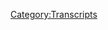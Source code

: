 {{Transcript
    | title         = [[591: June 11, 2003]]
    | caption       = [https://knowledgefight.libsyn.com/591-june-11-2003 Listen to this episode on Libsyn]
    | episodeNumber = [[591: June 11, 2003|591]]
    | length        = 01:39:28
}}

{{MessageBox
    | header     = Warning: Bot Generated Content
    | text       = This transcript was automatically generated by transcription software and likely contains many mistakes and misattributions. Please check the audio for definitive quotes, attribution, and context.
    | image      = N3yvass4myg91.webp
    | imagewidth = 50px
    | id         = warning
}}

{{TranscriptBlock
    | name      = Unknown Speaker
    | timestamp = 00:00:00.000
    | text      = N-N-N-N-N-N-N-Knowledge Fight
}}

{{TranscriptBlock
    | name      = Unknown Speaker
    | timestamp = 00:00:12.960
    | text      = Dan and Jordan, I am sweating.
}}

{{TranscriptBlock
    | name      = Unknown Speaker
    | timestamp = 00:00:19.600
    | text      = Knowledgefight.com, it's time to pray.
}}

{{TranscriptBlock
    | name      = Unknown Speaker
    | timestamp = 00:00:21.480
    | text      = I have great respect for Knowledgefight.
}}

{{TranscriptBlock
    | name      = Unknown Speaker
    | timestamp = 00:00:25.199
    | text      = I'm sick of them posing as if they're the good guys saying we are the bad guys.
}}

{{TranscriptBlock
    | name      = Unknown Speaker
    | timestamp = 00:00:29.359
    | text      = N-Knowledge Fight.
}}

{{TranscriptBlock
    | name      = Unknown Speaker
    | timestamp = 00:00:30.359
    | text      = Dan and Jordan, Knowledgefight.
}}

{{TranscriptBlock
    | name      = Unknown Speaker
    | timestamp = 00:00:32.359
    | text      = Ride on or ride on or Ride on.
}}

{{TranscriptBlock
    | name      = Unknown Speaker
    | timestamp = 00:00:34.979
    | text      = Need or need money, Ride on or Ride on.
}}

{{TranscriptBlock
    | name      = Unknown Speaker
    | timestamp = 00:00:38.479
    | text      = Ride on!
}}

{{TranscriptBlock
    | name      = Unknown Speaker
    | timestamp = 00:00:39.479
    | text      = Andy Enchan EVES.
}}

{{TranscriptBlock
    | name      = Unknown Speaker
    | timestamp = 00:00:40.479
    | text      = Andy Enchan EVES.
}}

{{TranscriptBlock
    | name      = Unknown Speaker
    | timestamp = 00:00:42.240
    | text      = Stop it, Andy Enchan, Andy Enchan EVES.
}}

{{TranscriptBlock
    | name      = Unknown Speaker
    | timestamp = 00:00:45.079
    | text      = And playthrough and end, and entirety.
}}

{{TranscriptBlock
    | name      = Unknown Speaker
    | timestamp = 00:00:46.560
    | text      = It's time to pray.
}}

{{TranscriptBlock
    | name      = Unknown Speaker
    | timestamp = 00:00:47.560
    | text      = Andy Enchan EVES, you're on the air thanks for holding.
}}

{{TranscriptBlock
    | name      = Unknown Speaker
    | timestamp = 00:00:52.600
    | text      = Hello Alex, I'm a fist in color.
}}

{{TranscriptBlock
    | name      = Unknown Speaker
    | timestamp = 00:00:53.600
    | text      = I'm a huge fan.
}}

{{TranscriptBlock
    | name      = Unknown Speaker
    | timestamp = 00:00:54.600
    | text      = I LOVE YOUR WORD.
}}

{{TranscriptBlock
    | name      = Unknown Speaker
    | timestamp = 00:00:55.600
    | text      = Knowledge Fight
}}

{{TranscriptBlock
    | name      = Unknown Speaker
    | timestamp = 00:00:56.600
    | text      = N-N-N-N-N- Knowledge Fight.com
}}

{{TranscriptBlock
    | name      = Unknown Speaker
    | timestamp = 00:00:57.600
    | text      = I love you. Hey everybody welcome back to knowledge right I'm Dan. I'm Jordan. We're couple dudes like sit around worship the altar of Selene and talk a
}}

{{TranscriptBlock
    | name      = Unknown Speaker
    | timestamp = 00:01:04.819
    | text      = Little bit about Alex Jones. Indeed we are Dan. Jordan. Dan! Jordan. Quick question for you. Yeah. What's your bright spot today?
}}

{{TranscriptBlock
    | name      = Unknown Speaker
    | timestamp = 00:01:11.060
    | text      = My bright spot today Jordan. I think we talked about this on a fairly recent episode
}}

{{TranscriptBlock
    | name      = Unknown Speaker
    | timestamp = 00:01:15.780
    | text      = Survivor? No. The collector itch. Oh, yes. Yeah, and like
}}

{{TranscriptBlock
    | name      = Unknown Speaker
    | timestamp = 00:01:21.579
    | text      = I think that that got into my head a little bit. Mm-hmm, and I started to think about like yeah
}}

{{TranscriptBlock
    | name      = Unknown Speaker
    | timestamp = 00:01:27.140
    | text      = I do want fucking card collections. I do. I don't want stamps. Maybe I do, but I don't actually.
}}

{{TranscriptBlock
    | name      = Unknown Speaker
    | timestamp = 00:01:33.659
    | text      = Yep. So I was trying to think of like a way that I could productively and not like completely self-destructively
}}

{{TranscriptBlock
    | name      = Unknown Speaker
    | timestamp = 00:01:41.019
    | text      = Explore some of these tendencies. Sure, sure. And so I was I
}}

{{TranscriptBlock
    | name      = Unknown Speaker
    | timestamp = 00:01:45.739
    | text      = Got a game. That's like a deck building game. Okay. Okay. I got a game called
}}

{{TranscriptBlock
    | name      = Unknown Speaker
    | timestamp = 00:01:50.780
    | text      = Griftlands. Griftlands. Yes. Okay. All right. It's a lot of fun. And I think I think
}}

{{TranscriptBlock
    | name      = Unknown Speaker
    | timestamp = 00:01:57.219
    | text      = the bright spot I guess is like exploring these genres of games that I'd never really played all that much and I
}}

{{TranscriptBlock
    | name      = Unknown Speaker
    | timestamp = 00:02:04.180
    | text      = Dig it. Yeah. There's a lot of there's a lot of fun
}}

{{TranscriptBlock
    | name      = Unknown Speaker
    | timestamp = 00:02:07.739
    | text      = different play styles of games out there that can can bring a lot to your life and I
}}

{{TranscriptBlock
    | name      = Unknown Speaker
    | timestamp = 00:02:13.300
    | text      = Don't know
}}

{{TranscriptBlock
    | name      = Unknown Speaker
    | timestamp = 00:02:13.860
    | text      = I'm really worried that I'm gonna end up finding some really in-depth deck building game
}}

{{TranscriptBlock
    | name      = Unknown Speaker
    | timestamp = 00:02:19.219
    | text      = And then I'm done. Then you're right then it's over then it's over for you. Yep
}}

{{TranscriptBlock
    | name      = Unknown Speaker
    | timestamp = 00:02:22.939
    | text      = You're just gonna get way too into online Gwent and then it's over. It's possible. I mean that was one of the first like
}}

{{TranscriptBlock
    | name      = Unknown Speaker
    | timestamp = 00:02:30.780
    | text      = Thoughts you had? No, no, like one of the first instances of like, ooh
}}

{{TranscriptBlock
    | name      = Unknown Speaker
    | timestamp = 00:02:34.460
    | text      = I could just do this for a while like when I was playing The Witcher. Yeah
}}

{{TranscriptBlock
    | name      = Unknown Speaker
    | timestamp = 00:02:37.340
    | text      = Yeah, that was like, oh, I wish there was more of this in this game. Totally. Totally.
}}

{{TranscriptBlock
    | name      = Unknown Speaker
    | timestamp = 00:02:42.060
    | text      = This is a sub game in the game that I kind of like more
}}

{{TranscriptBlock
    | name      = Unknown Speaker
    | timestamp = 00:02:45.460
    | text      = Yeah, I've gotten too good at this. There aren't players in the game that I can actually
}}

{{TranscriptBlock
    | name      = Unknown Speaker
    | timestamp = 00:02:50.539
    | text      = It's not satisfying anymore. No, I've only lost like four Gwent matches total over like 200 hours like yeah
}}

{{TranscriptBlock
    | name      = Unknown Speaker
    | timestamp = 00:02:58.020
    | text      = It's not good. That was that was the sort of the root of it and now it's now it's grown to something
}}

{{TranscriptBlock
    | name      = Unknown Speaker
    | timestamp = 00:03:03.060
    | text      = That could be a problem. Blossoming into an addiction. We'll find out. I hope so. What's your bright spot?
}}

{{TranscriptBlock
    | name      = Unknown Speaker
    | timestamp = 00:03:08.180
    | text      = I'm gonna keep with the theme
}}

{{TranscriptBlock
    | name      = Unknown Speaker
    | timestamp = 00:03:10.219
    | text      = You've got your
}}

{{TranscriptBlock
    | name      = Unknown Speaker
    | timestamp = 00:03:12.219
    | text      = Card collecting game. I have something similar. We got a new board game called Wingspan
}}

{{TranscriptBlock
    | name      = Unknown Speaker
    | timestamp = 00:03:18.300
    | text      = Okay, and it's uh, it's kind of like a you know
}}

{{TranscriptBlock
    | name      = Unknown Speaker
    | timestamp = 00:03:21.659
    | text      = It's like a resource game like Settlers of Catan and all that stuff, but it is just
}}

{{TranscriptBlock
    | name      = Unknown Speaker
    | timestamp = 00:03:27.060
    | text      = Gorgeous, like it is hand painted, not hand painted, but you know
}}

{{TranscriptBlock
    | name      = Unknown Speaker
    | timestamp = 00:03:30.500
    | text      = It's like beautiful artwork of birds and and it's just about collecting and bird watching and it's it's gorgeous
}}

{{TranscriptBlock
    | name      = Unknown Speaker
    | timestamp = 00:03:37.340
    | text      = It's just a beautiful game. Yeah, it's really really cool
}}

{{TranscriptBlock
    | name      = Unknown Speaker
    | timestamp = 00:03:40.539
    | text      = It's better than what I thought it was gonna be and it was gonna
}}

{{TranscriptBlock
    | name      = Unknown Speaker
    | timestamp = 00:03:43.219
    | text      = Wingspan is just like hey, hold your arms out long jump out the window
}}

{{TranscriptBlock
    | name      = Unknown Speaker
    | timestamp = 00:03:48.460
    | text      = Get out of there. It's a fun game. Get out of there
}}

{{TranscriptBlock
    | name      = Unknown Speaker
    | timestamp = 00:03:50.699
    | text      = I'm gonna set a fire just to make sure that you mean it when you jump out that window
}}

{{TranscriptBlock
    | name      = Unknown Speaker
    | timestamp = 00:03:55.659
    | text      = So Jordan today what we're doing is we are going back to the past because we had to record this episode in advance
}}

{{TranscriptBlock
    | name      = Unknown Speaker
    | timestamp = 00:04:01.740
    | text      = Yes
}}

{{TranscriptBlock
    | name      = Unknown Speaker
    | timestamp = 00:04:02.099
    | text      = This is we were recording this a couple days before we would normally have right and so if anything happened in the
}}

{{TranscriptBlock
    | name      = Unknown Speaker
    | timestamp = 00:04:09.439
    | text      = The very recent past we don't know about it
}}

{{TranscriptBlock
    | name      = Unknown Speaker
    | timestamp = 00:04:12.479
    | text      = Yeah
}}

{{TranscriptBlock
    | name      = Unknown Speaker
    | timestamp = 00:04:12.680
    | text      = Cuz it hasn't happened yet when we're recording right in some ways you are hearing us in the past talk about the past and thus
}}

{{TranscriptBlock
    | name      = Unknown Speaker
    | timestamp = 00:04:20.160
    | text      = We are even less capable of responding to the usual. Yes. Yeah
}}

{{TranscriptBlock
    | name      = Unknown Speaker
    | timestamp = 00:04:24.720
    | text      = So what we're doing we're going back to June 11th
}}

{{TranscriptBlock
    | name      = Unknown Speaker
    | timestamp = 00:04:29.000
    | text      = 2003 continuing on our path through 2003 right? Does he believe in the devil? I have to say that this is a groundbreaking episode
}}

{{TranscriptBlock
    | name      = Unknown Speaker
    | timestamp = 00:04:36.519
    | text      = Okay, I'm very excited about this episode. It is unlike anything
}}

{{TranscriptBlock
    | name      = Unknown Speaker
    | timestamp = 00:04:41.839
    | text      = I've heard it listening to past Alex and I am pumped. All right to discuss it
}}

{{TranscriptBlock
    | name      = Unknown Speaker
    | timestamp = 00:04:47.800
    | text      = Let's do it. But before we do let's take a little moment to say hello to some new walks
}}

{{TranscriptBlock
    | name      = Unknown Speaker
    | timestamp = 00:04:50.959
    | text      = Oh, that's a great idea. So first Dan the stick man. Thank you so much. You're now policy wonk. I'm a policy wonk
}}

{{TranscriptBlock
    | name      = Unknown Speaker
    | timestamp = 00:04:55.959
    | text      = Thanks, Dan. Thanks, man. Great name next is it goes to refer to sharks as chum slots? Thank you so much
}}

{{TranscriptBlock
    | name      = Unknown Speaker
    | timestamp = 00:05:01.980
    | text      = You're now policy wonk. I'm a policy wonk. Thank you. It might be
}}

{{TranscriptBlock
    | name      = Unknown Speaker
    | timestamp = 00:05:05.800
    | text      = I mean is gauche the word uh, yeah
}}

{{TranscriptBlock
    | name      = Unknown Speaker
    | timestamp = 00:05:09.199
    | text      = Well, I mean it's one of the words
}}

{{TranscriptBlock
    | name      = Unknown Speaker
    | timestamp = 00:05:17.319
    | text      = Next Kelby cakes and Jose. Thank you so much. You're now policy wonk. I'm a policy wonk. Thank you very much
}}

{{TranscriptBlock
    | name      = Unknown Speaker
    | timestamp = 00:05:22.560
    | text      = Thank you next Mirja from the happiest country in the world Finland. Thank you so much. You're now policy wonk. I'm a policy wonk
}}

{{TranscriptBlock
    | name      = Unknown Speaker
    | timestamp = 00:05:29.279
    | text      = Thank you very much for rubbing it in
}}

{{TranscriptBlock
    | name      = Unknown Speaker
    | timestamp = 00:05:31.399
    | text      = I'm Jason B. Thank you so much. You're now policy wonk. I'm a policy wonk. Thanks, Jason
}}

{{TranscriptBlock
    | name      = Unknown Speaker
    | timestamp = 00:05:36.319
    | text      = Thank you, and we got a technocrat in the mix. We got a little bit of a hey-o. What's up going out to mr
}}

{{TranscriptBlock
    | name      = Unknown Speaker
    | timestamp = 00:05:42.699
    | text      = Patience of a flood. Thank you so much. You are now a technocrat. I'm a policy wonk crikey mate. That's fantastic
}}

{{TranscriptBlock
    | name      = Unknown Speaker
    | timestamp = 00:05:49.079
    | text      = Have yourself a brew. How's your 401k doing, bro? We got to go full tilt boogie on this Watson
}}

{{TranscriptBlock
    | name      = Unknown Speaker
    | timestamp = 00:05:54.160
    | text      = All right, let's just get down to business. We ain't making that money off that heroin
}}

{{TranscriptBlock
    | name      = Unknown Speaker
    | timestamp = 00:05:57.579
    | text      = Why are you pimps so good? My neck is freakishly large. I declare info war on you
}}

{{TranscriptBlock
    | name      = Unknown Speaker
    | timestamp = 00:06:04.079
    | text      = Thank you. I know that's a biblical reference, but what's that?
}}

{{TranscriptBlock
    | name      = Unknown Speaker
    | timestamp = 00:06:08.939
    | text      = What's what I thought it was a name of the jars of clay album, but I don't think it is
}}

{{TranscriptBlock
    | name      = Unknown Speaker
    | timestamp = 00:06:15.259
    | text      = I think it was like grace flood or something. Okay, I was not a jars of clay head
}}

{{TranscriptBlock
    | name      = Unknown Speaker
    | timestamp = 00:06:21.259
    | text      = No, no, no, no, my jars were made of porcelain. Uh-huh
}}

{{TranscriptBlock
    | name      = Unknown Speaker
    | timestamp = 00:06:26.180
    | text      = Uh, what other materials do you make jars out of no jars of clay?
}}

{{TranscriptBlock
    | name      = Unknown Speaker
    | timestamp = 00:06:29.819
    | text      = There's the single was just called flood just goes with rain rain on my face. Was that what hasn't stopped raining for days?
}}

{{TranscriptBlock
    | name      = Unknown Speaker
    | timestamp = 00:06:37.540
    | text      = Oh, but if I can't sing after 40 days and my mind is crushed by the crash
}}

{{TranscriptBlock
    | name      = Unknown Speaker
    | timestamp = 00:06:43.779
    | text      = And waves lift me up so that I can not fall me
}}

{{TranscriptBlock
    | name      = Unknown Speaker
    | timestamp = 00:06:48.420
    | text      = Oh, whoa, let me up. I can't believe I wasn't in the jars of clay
}}

{{TranscriptBlock
    | name      = Unknown Speaker
    | timestamp = 00:06:52.920
    | text      = Lift me up. It's hard to imagine that not tickling my fancy
}}

{{TranscriptBlock
    | name      = Unknown Speaker
    | timestamp = 00:06:57.699
    | text      = I didn't even realize it but as I tried to remember the lyrics and sing it's like there's a bunch of different sounds in that song
}}

{{TranscriptBlock
    | name      = Unknown Speaker
    | timestamp = 00:07:05.120
    | text      = At least three different vibes. All right. Okay. I thought it was grace flood, but that's not it
}}

{{TranscriptBlock
    | name      = Unknown Speaker
    | timestamp = 00:07:11.680
    | text      = I wonder if that's something that I'm
}}

{{TranscriptBlock
    | name      = Unknown Speaker
    | timestamp = 00:07:14.160
    | text      = another
}}

{{TranscriptBlock
    | name      = Unknown Speaker
    | timestamp = 00:07:15.680
    | text      = It sounds like a hard-boiled detective. Hi, I'm detective grace flood
}}

{{TranscriptBlock
    | name      = Unknown Speaker
    | timestamp = 00:07:20.160
    | text      = I'm here to solve your goddamn mysteries
}}

{{TranscriptBlock
    | name      = Unknown Speaker
    | timestamp = 00:07:24.120
    | text      = Also, I'm going to give a shout out to Jack who adopted a sea otter. Yay!
}}

{{TranscriptBlock
    | name      = Unknown Speaker
    | timestamp = 00:07:28.920
    | text      = So now we've got a sea otter hanging around with Celain. The cutest of otters. Yep. Absolutely.
}}

{{TranscriptBlock
    | name      = Unknown Speaker
    | timestamp = 00:07:34.480
    | text      = Yeah, we have a pretty cute crew. We do we do
}}

{{TranscriptBlock
    | name      = Unknown Speaker
    | timestamp = 00:07:38.639
    | text      = I mean
}}

{{TranscriptBlock
    | name      = Unknown Speaker
    | timestamp = 00:07:39.480
    | text      = I think my biggest problem so far now is that we don't get to hang out with all of these animals at the same time
}}

{{TranscriptBlock
    | name      = Unknown Speaker
    | timestamp = 00:07:45.360
    | text      = We do when I sleep
}}

{{TranscriptBlock
    | name      = Unknown Speaker
    | timestamp = 00:07:47.360
    | text      = I dream of the cool family
}}

{{TranscriptBlock
    | name      = Unknown Speaker
    | timestamp = 00:07:51.360
    | text      = I won't disagree with you. So Jordan dreams will factor heavily into this conversation. Um
}}

{{TranscriptBlock
    | name      = Unknown Speaker
    | timestamp = 00:07:58.160
    | text      = Man, I would say I listened to a couple episodes from
}}

{{TranscriptBlock
    | name      = Unknown Speaker
    | timestamp = 00:08:02.959
    | text      = 2003 that we're not covering because they just kind of got bored. Right, right
}}

{{TranscriptBlock
    | name      = Unknown Speaker
    | timestamp = 00:08:06.920
    | text      = One of them Alex was just mad about a recent interview he did on a radio station
}}

{{TranscriptBlock
    | name      = Unknown Speaker
    | timestamp = 00:08:10.519
    | text      = Oh, and I was like, I really want to find this actual interview right and like compare it to his version of it
}}

{{TranscriptBlock
    | name      = Unknown Speaker
    | timestamp = 00:08:17.600
    | text      = Yeah, yeah, but it's impossible. I can't find this local radio interview from 2003
}}

{{TranscriptBlock
    | name      = Unknown Speaker
    | timestamp = 00:08:23.199
    | text      = So that was a real frustrating thing and it was it was boring
}}

{{TranscriptBlock
    | name      = Unknown Speaker
    | timestamp = 00:08:26.360
    | text      = Otherwise, it's just him kind of being like, oh people disagreed with me. Why what was it like in 2003 when everything wasn't instantly archived forever?
}}

{{TranscriptBlock
    | name      = Unknown Speaker
    | timestamp = 00:08:34.399
    | text      = Yeah, so weird. Yeah things some things were lost
}}

{{TranscriptBlock
    | name      = Unknown Speaker
    | timestamp = 00:08:38.240
    | text      = Ephemeral, what does that even mean? So I
}}

{{TranscriptBlock
    | name      = Unknown Speaker
    | timestamp = 00:08:42.720
    | text      = Turned on the 11th, June 11th, 2003 and I immediately got a fucking pumped
}}

{{TranscriptBlock
    | name      = Unknown Speaker
    | timestamp = 00:08:49.519
    | text      = We'll also get into the war in Iraq and how the globalists say they want America to get behind an attack on Syria
}}

{{TranscriptBlock
    | name      = Unknown Speaker
    | timestamp = 00:08:57.000
    | text      = Iran North Korea
}}

{{TranscriptBlock
    | name      = Unknown Speaker
    | timestamp = 00:08:59.559
    | text      = And then a private story that Colonel Roberts hasn't talked much about on the air
}}

{{TranscriptBlock
    | name      = Unknown Speaker
    | timestamp = 00:09:03.519
    | text      = When he was diagnosed with a giant tumor
}}

{{TranscriptBlock
    | name      = Unknown Speaker
    | timestamp = 00:09:08.559
    | text      = Died on the operating table multiple times and his experience going to heaven. Holy shit
}}

{{TranscriptBlock
    | name      = Unknown Speaker
    | timestamp = 00:09:16.639
    | text      = Can you die multiple times and go to heaven? Do you go to heaven each time? Hey, what are you doing back here?
}}

{{TranscriptBlock
    | name      = Unknown Speaker
    | timestamp = 00:09:23.440
    | text      = Is that possible? Can you die multiple times and then each time you go to heaven balls at the pearly gates?
}}

{{TranscriptBlock
    | name      = Unknown Speaker
    | timestamp = 00:09:29.100
    | text      = Just be like god damn it. We told you to go back. There are no pearly gates according to this story
}}

{{TranscriptBlock
    | name      = Unknown Speaker
    | timestamp = 00:09:34.240
    | text      = Okay, but I I turned this on I was like this does not sound like any episode that I've heard from this time period in
}}

{{TranscriptBlock
    | name      = Unknown Speaker
    | timestamp = 00:09:40.600
    | text      = Particular where Alex is very calmly
}}

{{TranscriptBlock
    | name      = Unknown Speaker
    | timestamp = 00:09:44.200
    | text      = Saying we're gonna talk to a guest about how he went to heaven. I do like that. I do like that
}}

{{TranscriptBlock
    | name      = Unknown Speaker
    | timestamp = 00:09:49.240
    | text      = This is this is absolutely a huge sign pointing towards believing in the devil. You bet
}}

{{TranscriptBlock
    | name      = Unknown Speaker
    | timestamp = 00:09:55.960
    | text      = Yeah, you bet we might make considerable progress in that investigation
}}

{{TranscriptBlock
    | name      = Unknown Speaker
    | timestamp = 00:10:03.399
    | text      = Okay
}}

{{TranscriptBlock
    | name      = Unknown Speaker
    | timestamp = 00:10:06.240
    | text      = But I love the juxtaposition of this I used to go we're gonna get into the Iraq war and how the globalists want to attack
}}

{{TranscriptBlock
    | name      = Unknown Speaker
    | timestamp = 00:10:11.600
    | text      = All these other countries also my weird friend Craig Roberts went to heaven. He goes going to chat about it. Yep
}}

{{TranscriptBlock
    | name      = Unknown Speaker
    | timestamp = 00:10:16.600
    | text      = Yeah, yeah, yeah fucking sweet that is two of the most important stories happening today. Yeah, so Alex is not
}}

{{TranscriptBlock
    | name      = Unknown Speaker
    | timestamp = 00:10:26.919
    | text      = Unfamiliar with this kind of thing
}}

{{TranscriptBlock
    | name      = Unknown Speaker
    | timestamp = 00:10:30.639
    | text      = Sure, of course, he's done it before no, maybe not himself. Okay now I don't normally get into the paranormal and
}}

{{TranscriptBlock
    | name      = Unknown Speaker
    | timestamp = 00:10:37.399
    | text      = Into the type of shadowy issues, but I have wait about 20 years and family who have died
}}

{{TranscriptBlock
    | name      = Unknown Speaker
    | timestamp = 00:10:43.919
    | text      = and who have seen similar things and in fact people that have other religious backgrounds have seen the same thing and
}}

{{TranscriptBlock
    | name      = Unknown Speaker
    | timestamp = 00:10:51.720
    | text      = The supernatural is real God is real. I've had experiences not
}}

{{TranscriptBlock
    | name      = Unknown Speaker
    | timestamp = 00:10:57.879
    | text      = Not death experiences, but I've had other experiences and I'll share some of those on the air today as well
}}

{{TranscriptBlock
    | name      = Unknown Speaker
    | timestamp = 00:11:04.840
    | text      = Because it's so important as a society. We've forgotten God
}}

{{TranscriptBlock
    | name      = Unknown Speaker
    | timestamp = 00:11:08.679
    | text      = we don't believe many people don't believe in the afterlife and and look the the
}}

{{TranscriptBlock
    | name      = Unknown Speaker
    | timestamp = 00:11:16.000
    | text      = Evidence of God is in the stars. It's in the trees
}}

{{TranscriptBlock
    | name      = Unknown Speaker
    | timestamp = 00:11:19.600
    | text      = So I got really excited when he said that he's gonna get into some of his
}}

{{TranscriptBlock
    | name      = Unknown Speaker
    | timestamp = 00:11:22.879
    | text      = Experiences because based on what we know from listening to the present-day stuff. Mm-hmm
}}

{{TranscriptBlock
    | name      = Unknown Speaker
    | timestamp = 00:11:27.639
    | text      = He's gotta have a lot of stuff that should have already happened. Yeah
}}

{{TranscriptBlock
    | name      = Unknown Speaker
    | timestamp = 00:11:31.240
    | text      = Yeah, you should have already been a Satanist for a few years when he was younger, right?
}}

{{TranscriptBlock
    | name      = Unknown Speaker
    | timestamp = 00:11:35.279
    | text      = But dude was tried they tried to induct him into this high cult
}}

{{TranscriptBlock
    | name      = Unknown Speaker
    | timestamp = 00:11:39.639
    | text      = Yeah of Satanism when he was younger. He had God give him a panoramic 360 view of everything
}}

{{TranscriptBlock
    | name      = Unknown Speaker
    | timestamp = 00:11:46.600
    | text      = That was going to happen that they would guide him through his future. Yeah
}}

{{TranscriptBlock
    | name      = Unknown Speaker
    | timestamp = 00:11:51.679
    | text      = I'm excited to hear him say exactly what he says now you should
}}

{{TranscriptBlock
    | name      = Unknown Speaker
    | timestamp = 00:11:57.159
    | text      = Right. I'm really excited because this is some world-changing shit and I would remember it forever if God literally came to me
}}

{{TranscriptBlock
    | name      = Unknown Speaker
    | timestamp = 00:12:04.440
    | text      = yeah, and you could either you could either make the argument that if he if he doesn't get into a lot of the stuff that
}}

{{TranscriptBlock
    | name      = Unknown Speaker
    | timestamp = 00:12:10.120
    | text      = He talks about in the present then
}}

{{TranscriptBlock
    | name      = Unknown Speaker
    | timestamp = 00:12:11.919
    | text      = Either he doesn't want to talk about it on air because he's all comfortable with it signed an NDA with God, right?
}}

{{TranscriptBlock
    | name      = Unknown Speaker
    | timestamp = 00:12:17.759
    | text      = or
}}

{{TranscriptBlock
    | name      = Unknown Speaker
    | timestamp = 00:12:18.799
    | text      = He's come up with all that stuff since this point entirely
}}

{{TranscriptBlock
    | name      = Unknown Speaker
    | timestamp = 00:12:22.799
    | text      = 2003 he's added it to his
}}

{{TranscriptBlock
    | name      = Unknown Speaker
    | timestamp = 00:12:25.000
    | text      = Backstory is that I'm gonna give him the benefit of the doubt
}}

{{TranscriptBlock
    | name      = Unknown Speaker
    | timestamp = 00:12:27.960
    | text      = And I'm gonna say that he's going to tell us five years exactly five years into this show. You certainly should
}}

{{TranscriptBlock
    | name      = Unknown Speaker
    | timestamp = 00:12:37.080
    | text      = Yeah, I'm a fair man dad fair enough so
}}

{{TranscriptBlock
    | name      = Unknown Speaker
    | timestamp = 00:12:41.879
    | text      = Craig Roberts is one of Alex's weirdo friends. He's the guy who died and came back. Yeah
}}

{{TranscriptBlock
    | name      = Unknown Speaker
    | timestamp = 00:12:47.679
    | text      = He's a guy who I don't ever hear Alex talk about anymore. Yeah, I
}}

{{TranscriptBlock
    | name      = Unknown Speaker
    | timestamp = 00:12:54.200
    | text      = Never knew who this guy was until I started going back to 2003 and he's everywhere
}}

{{TranscriptBlock
    | name      = Unknown Speaker
    | timestamp = 00:13:00.519
    | text      = This show is lousy with Craig Roberts in the past. Oh boy, but he is not somebody who?
}}

{{TranscriptBlock
    | name      = Unknown Speaker
    | timestamp = 00:13:05.840
    | text      = You'd even be really familiar with yeah, he wasn't in our 2015 investigation. No, and I don't know if he's dead
}}

{{TranscriptBlock
    | name      = Unknown Speaker
    | timestamp = 00:13:11.559
    | text      = I tried to sort that out. He maybe could be yeah, I don't know why not certainly died
}}

{{TranscriptBlock
    | name      = Unknown Speaker
    | timestamp = 00:13:18.840
    | text      = Story so wouldn't be surprised if it happened again. Yeah. Yeah
}}

{{TranscriptBlock
    | name      = Unknown Speaker
    | timestamp = 00:13:21.799
    | text      = Yeah, I wonder how many times you can come back before you have to stay
}}

{{TranscriptBlock
    | name      = Unknown Speaker
    | timestamp = 00:13:26.679
    | text      = How many times okay, that's number four you're here for good. Yeah it down there. It's a three strikes
}}

{{TranscriptBlock
    | name      = Unknown Speaker
    | timestamp = 00:13:33.259
    | text      = You're out policy. This is better heaven
}}

{{TranscriptBlock
    | name      = Unknown Speaker
    | timestamp = 00:13:35.340
    | text      = Well when I worked at a movie theater, you know
}}

{{TranscriptBlock
    | name      = Unknown Speaker
    | timestamp = 00:13:37.639
    | text      = Like if you went left the theater to go to the bathroom you get back in with your stub, you know
}}

{{TranscriptBlock
    | name      = Unknown Speaker
    | timestamp = 00:13:42.440
    | text      = But if somebody's going in and out of the theater like ten times, yeah
}}

{{TranscriptBlock
    | name      = Unknown Speaker
    | timestamp = 00:13:45.980
    | text      = It's not letting them back in. It's gotta stop. You're fucking around later. I feel like Heaven's brother the same way
}}

{{TranscriptBlock
    | name      = Unknown Speaker
    | timestamp = 00:13:52.580
    | text      = You're probably right. So Craig Roberts died. I want to have him. Okay, Alex's uncle
}}

{{TranscriptBlock
    | name      = Unknown Speaker
    | timestamp = 00:13:58.700
    | text      = Also had a little bit of an experience and if you thought
}}

{{TranscriptBlock
    | name      = Unknown Speaker
    | timestamp = 00:14:02.340
    | text      = These not the numbers were weird. Okay coming up with Colonel Craig Roberts
}}

{{TranscriptBlock
    | name      = Unknown Speaker
    | timestamp = 00:14:07.299
    | text      = his
}}

{{TranscriptBlock
    | name      = Unknown Speaker
    | timestamp = 00:14:09.299
    | text      = His death experience not near-death experience his death experience
}}

{{TranscriptBlock
    | name      = Unknown Speaker
    | timestamp = 00:14:13.620
    | text      = My uncle when he was 16 was in a motorcycle accident
}}

{{TranscriptBlock
    | name      = Unknown Speaker
    | timestamp = 00:14:18.179
    | text      = died six times on the way to the hospital and at the hospital and
}}

{{TranscriptBlock
    | name      = Unknown Speaker
    | timestamp = 00:14:23.860
    | text      = He was then in a coma for six weeks and he had an almost identical experience to Craig Roberts
}}

{{TranscriptBlock
    | name      = Unknown Speaker
    | timestamp = 00:14:30.820
    | text      = So I'll tell you about that as well. So yes six times man six times six times
}}

{{TranscriptBlock
    | name      = Unknown Speaker
    | timestamp = 00:14:37.259
    | text      = He died six times. It must have been a long ambulance ride. Yeah
}}

{{TranscriptBlock
    | name      = Unknown Speaker
    | timestamp = 00:14:40.860
    | text      = Yeah, and there's no way that you do not walk away with permanent brain damage from that
}}

{{TranscriptBlock
    | name      = Unknown Speaker
    | timestamp = 00:14:46.139
    | text      = Alex does say that he has some problems with like a low vocabulary
}}

{{TranscriptBlock
    | name      = Unknown Speaker
    | timestamp = 00:14:49.879
    | text      = Yeah, something along those lines which I guess would kind of lend credibility to dying six times
}}

{{TranscriptBlock
    | name      = Unknown Speaker
    | timestamp = 00:14:56.379
    | text      = But I don't know you keep dying six times of coming back in a ambulance, right?
}}

{{TranscriptBlock
    | name      = Unknown Speaker
    | timestamp = 00:15:02.259
    | text      = It's ridiculous dying six times of coming back period you're not dying and coming back
}}

{{TranscriptBlock
    | name      = Unknown Speaker
    | timestamp = 00:15:06.919
    | text      = I want to know what it what counts as dying. They know this story. They definitely don't get into that
}}

{{TranscriptBlock
    | name      = Unknown Speaker
    | timestamp = 00:15:12.740
    | text      = I want to know I need specifics on when you know, you're dead. Is there brain activity or is it just heart?
}}

{{TranscriptBlock
    | name      = Unknown Speaker
    | timestamp = 00:15:18.779
    | text      = Is it what are we talking about? That is an important distinction. There is um
}}

{{TranscriptBlock
    | name      = Unknown Speaker
    | timestamp = 00:15:24.080
    | text      = There's no scientific
}}

{{TranscriptBlock
    | name      = Unknown Speaker
    | timestamp = 00:15:26.980
    | text      = specifics
}}

{{TranscriptBlock
    | name      = Unknown Speaker
    | timestamp = 00:15:28.980
    | text      = Which kind of does make it a little bit more difficult to deal with I do believe however that the proof is in the stars
}}

{{TranscriptBlock
    | name      = Unknown Speaker
    | timestamp = 00:15:34.720
    | text      = and it is in the leaves around us that obviously this was full brain death Alex's uncle's in the the
}}

{{TranscriptBlock
    | name      = Unknown Speaker
    | timestamp = 00:15:42.919
    | text      = Ambulance and he's like I have died
}}

{{TranscriptBlock
    | name      = Unknown Speaker
    | timestamp = 00:15:44.919
    | text      = I'm back. I'm back. I'm back
}}

{{TranscriptBlock
    | name      = Unknown Speaker
    | timestamp = 00:16:01.720
    | text      = So before we get into this interview Alex does have to talk about some
}}

{{TranscriptBlock
    | name      = Unknown Speaker
    | timestamp = 00:16:07.639
    | text      = Now that I think about it somebody's in the ambulance
}}

{{TranscriptBlock
    | name      = Unknown Speaker
    | timestamp = 00:16:10.500
    | text      = And there's it there's an EMT in the ambulance and I just imagine that being like at the beginning just come back
}}

{{TranscriptBlock
    | name      = Unknown Speaker
    | timestamp = 00:16:16.899
    | text      = I will bring you back to this earth and then at number six, they're like Jesus Christ
}}

{{TranscriptBlock
    | name      = Unknown Speaker
    | timestamp = 00:16:21.220
    | text      = I don't even know if we need to do this anymore or
}}

{{TranscriptBlock
    | name      = Unknown Speaker
    | timestamp = 00:16:23.740
    | text      = Conversely the EMTs in there. They're like I am
}}

{{TranscriptBlock
    | name      = Unknown Speaker
    | timestamp = 00:16:27.100
    | text      = magic
}}

{{TranscriptBlock
    | name      = Unknown Speaker
    | timestamp = 00:16:29.379
    | text      = Every time I touch this man, how disappointing would it be to get your next?
}}

{{TranscriptBlock
    | name      = Unknown Speaker
    | timestamp = 00:16:34.740
    | text      = Person you're picking up who doesn't come back. You just got a broken finger. Ah, so there's some
}}

{{TranscriptBlock
    | name      = Unknown Speaker
    | timestamp = 00:16:39.659
    | text      = Sorry for that. Oh, no quite. All right
}}

{{TranscriptBlock
    | name      = Unknown Speaker
    | timestamp = 00:16:43.100
    | text      = There's some real-world issues though that we need to get to before we get to heaven course and one of them has to do
}}

{{TranscriptBlock
    | name      = Unknown Speaker
    | timestamp = 00:16:49.019
    | text      = with
}}

{{TranscriptBlock
    | name      = Unknown Speaker
    | timestamp = 00:16:50.419
    | text      = taxation of cars
}}

{{TranscriptBlock
    | name      = Unknown Speaker
    | timestamp = 00:16:52.580
    | text      = Start out with a total road trip turns out you got to have it to drive
}}

{{TranscriptBlock
    | name      = Unknown Speaker
    | timestamp = 00:16:55.899
    | text      = Satellite tracker software and hardware already in all new cars now the $25 interface is plugged in they start taxing you
}}

{{TranscriptBlock
    | name      = Unknown Speaker
    | timestamp = 00:17:02.919
    | text      = We're about a year away from that in Oregon two years away from that in the rest of the country unless we stop it
}}

{{TranscriptBlock
    | name      = Unknown Speaker
    | timestamp = 00:17:08.420
    | text      = And the average talk show host it won't talk about this
}}

{{TranscriptBlock
    | name      = Unknown Speaker
    | timestamp = 00:17:12.299
    | text      = You read USA Today Washington Post. I'll be on radio interviews
}}

{{TranscriptBlock
    | name      = Unknown Speaker
    | timestamp = 00:17:16.660
    | text      = They'll call me a liar and say it doesn't exist as it's happening
}}

{{TranscriptBlock
    | name      = Unknown Speaker
    | timestamp = 00:17:20.099
    | text      = So Alex is making a prediction that within a couple years the entire United States will have tracking things in cars
}}

{{TranscriptBlock
    | name      = Unknown Speaker
    | timestamp = 00:17:27.059
    | text      = So there will be a system that taxes you by the mile sure that
}}

{{TranscriptBlock
    | name      = Unknown Speaker
    | timestamp = 00:17:34.140
    | text      = So I don't
}}

{{TranscriptBlock
    | name      = Unknown Speaker
    | timestamp = 00:17:36.140
    | text      = 2006 I don't think that happened. No, uh, yeah
}}

{{TranscriptBlock
    | name      = Unknown Speaker
    | timestamp = 00:17:40.259
    | text      = Maybe Alex managed to save the world from this one because it did not did not happen
}}

{{TranscriptBlock
    | name      = Unknown Speaker
    | timestamp = 00:17:44.779
    | text      = Mmm, so according to a 2021 article in The Washington Post two states currently are trying out this sort of a policy as an alternative
}}

{{TranscriptBlock
    | name      = Unknown Speaker
    | timestamp = 00:17:52.299
    | text      = To taxing gasoline. He was just a decade behind on his plan. It's 18 years since then I get it
}}

{{TranscriptBlock
    | name      = Unknown Speaker
    | timestamp = 00:17:58.980
    | text      = So the question is why would a state want to explore the possibility of shifting how taxes are levied and measured?
}}

{{TranscriptBlock
    | name      = Unknown Speaker
    | timestamp = 00:18:05.299
    | text      = Climate change it's because of emerging technologies and things like the idea of hydrogen-powered cars that hypothetically don't need gas
}}

{{TranscriptBlock
    | name      = Unknown Speaker
    | timestamp = 00:18:13.140
    | text      = If these become larger and larger parts of the market space what ends up happening is that states face huge financial problems?
}}

{{TranscriptBlock
    | name      = Unknown Speaker
    | timestamp = 00:18:20.660
    | text      = Cars are still using the roads the upkeep of which is funded by tax revenues
}}

{{TranscriptBlock
    | name      = Unknown Speaker
    | timestamp = 00:18:25.140
    | text      = But the drivers are no longer paying gas taxes, which made up a large part of the pot
}}

{{TranscriptBlock
    | name      = Unknown Speaker
    | timestamp = 00:18:30.619
    | text      = There are a number of solutions that have been floated in terms of how to deal with this inevitable issue
}}

{{TranscriptBlock
    | name      = Unknown Speaker
    | timestamp = 00:18:34.920
    | text      = but the mileage-based taxation is one of the ideas that gets talked about the most partially because it covers a lot of the relevant variables and
}}

{{TranscriptBlock
    | name      = Unknown Speaker
    | timestamp = 00:18:41.220
    | text      = The plan seems like it could be implemented in a way that would cost the average driver
}}

{{TranscriptBlock
    | name      = Unknown Speaker
    | timestamp = 00:18:46.140
    | text      = Approximately the same amount as gas taxes ended up incurring on them now granted the gas taxes are levied against the like
}}

{{TranscriptBlock
    | name      = Unknown Speaker
    | timestamp = 00:18:53.180
    | text      = Wholesalers and then it trickles down to share
}}

{{TranscriptBlock
    | name      = Unknown Speaker
    | timestamp = 00:18:55.980
    | text      = Past along right but the amount of expense would be fairly similar to most average drivers, right?
}}

{{TranscriptBlock
    | name      = Unknown Speaker
    | timestamp = 00:19:02.140
    | text      = People who would be hit hardest by it are people who drive
}}

{{TranscriptBlock
    | name      = Unknown Speaker
    | timestamp = 00:19:05.819
    | text      = Like completely fuel-efficient cars, right? Right, right because they wouldn't be paying that much gas
}}

{{TranscriptBlock
    | name      = Unknown Speaker
    | timestamp = 00:19:10.859
    | text      = Sure, sure. Sure as a whole anyway, Utah and Oregon have already put programs
}}

{{TranscriptBlock
    | name      = Unknown Speaker
    | timestamp = 00:19:17.019
    | text      = In place to shift things in this direction and there are folks working on it in various places around the country
}}

{{TranscriptBlock
    | name      = Unknown Speaker
    | timestamp = 00:19:22.299
    | text      = But it's nothing at all
}}

{{TranscriptBlock
    | name      = Unknown Speaker
    | timestamp = 00:19:23.339
    | text      = Like Alex is describing the Oregon program was launched in 2015 and it was voluntary to participate
}}

{{TranscriptBlock
    | name      = Unknown Speaker
    | timestamp = 00:19:29.660
    | text      = According to the Washington Post quote legislators and Salem are considering a bill that would make the program mandatory for new vehicles with the fuel
}}

{{TranscriptBlock
    | name      = Unknown Speaker
    | timestamp = 00:19:36.819
    | text      = economy rating of 30 miles per gallon or higher starting in
}}

{{TranscriptBlock
    | name      = Unknown Speaker
    | timestamp = 00:19:41.019
    | text      = 2026 so that's still even in the future. So it's almost even like a progressive gas tax if you will
}}

{{TranscriptBlock
    | name      = Unknown Speaker
    | timestamp = 00:19:46.140
    | text      = Yeah, I think you could you could look at it that way
}}

{{TranscriptBlock
    | name      = Unknown Speaker
    | timestamp = 00:19:48.140
    | text      = Yeah, so here's how this article explains the system as it works in Oregon quote
}}

{{TranscriptBlock
    | name      = Unknown Speaker
    | timestamp = 00:19:53.740
    | text      = Participants in the state have three ways to sign up to privately run systems and one administered by the State Department of Transportation
}}

{{TranscriptBlock
    | name      = Unknown Speaker
    | timestamp = 00:20:01.500
    | text      = The private companies send drivers a device that logs where and how much they drive or pull the data directly from vehicles
}}

{{TranscriptBlock
    | name      = Unknown Speaker
    | timestamp = 00:20:08.980
    | text      = Then they send bills and turn over the revenue to the state
}}

{{TranscriptBlock
    | name      = Unknown Speaker
    | timestamp = 00:20:12.819
    | text      = Drivers get reimbursed for gas taxes that they pay at the pump. Sure. Okay, so that's the way that the system right?
}}

{{TranscriptBlock
    | name      = Unknown Speaker
    | timestamp = 00:20:19.220
    | text      = They're trying to you they're trying to see if it equals out or if there's a loss still or if there's yeah
}}

{{TranscriptBlock
    | name      = Unknown Speaker
    | timestamp = 00:20:24.579
    | text      = Yeah, I get it and then there are like concerns
}}

{{TranscriptBlock
    | name      = Unknown Speaker
    | timestamp = 00:20:27.619
    | text      = You know about privacy obviously worse of hands that people can opt out of having their information right capped at all, right?
}}

{{TranscriptBlock
    | name      = Unknown Speaker
    | timestamp = 00:20:34.619
    | text      = There's a reality the technology is advancing and non gas consuming cars or more fuel-efficient cars are becoming more and more prevalent
}}

{{TranscriptBlock
    | name      = Unknown Speaker
    | timestamp = 00:20:42.420
    | text      = Simultaneously the system we've built in order to keep our roads safe and drivable relies on tax revenues that come from gas sales
}}

{{TranscriptBlock
    | name      = Unknown Speaker
    | timestamp = 00:20:48.500
    | text      = the discussion about alternative modes of taxation are just a discussion about how we can adapt to new better cars while
}}

{{TranscriptBlock
    | name      = Unknown Speaker
    | timestamp = 00:20:55.099
    | text      = Simultaneously continuing to publicly fund the thing cards need to drive on right even so even proponents of this kind of plan
}}

{{TranscriptBlock
    | name      = Unknown Speaker
    | timestamp = 00:21:02.220
    | text      = Except that there are real challenges in terms of putting it in place
}}

{{TranscriptBlock
    | name      = Unknown Speaker
    | timestamp = 00:21:05.660
    | text      = For instance, like I said the gas tax itself is collected from wholesalers and then it's passed down to consumers indirectly
}}

{{TranscriptBlock
    | name      = Unknown Speaker
    | timestamp = 00:21:12.180
    | text      = Whereas this new plan would require many more employees to be in like collection type positions
}}

{{TranscriptBlock
    | name      = Unknown Speaker
    | timestamp = 00:21:16.859
    | text      = Yeah, it would add a lot of complexity to the the way that this was collected
}}

{{TranscriptBlock
    | name      = Unknown Speaker
    | timestamp = 00:21:21.700
    | text      = yeah, and I don't think that anybody even proponents of the plan don't recognize like
}}

{{TranscriptBlock
    | name      = Unknown Speaker
    | timestamp = 00:21:26.299
    | text      = That's tough. The infrastructure on this is going to be difficult to figure out because we're creating it as we go
}}

{{TranscriptBlock
    | name      = Unknown Speaker
    | timestamp = 00:21:32.420
    | text      = It's a brand new system that nobody's ever even tried before it's gonna be a challenge. Yeah doesn't mean it's impossible
}}

{{TranscriptBlock
    | name      = Unknown Speaker
    | timestamp = 00:21:37.740
    | text      = There will probably be some hiccups. Yeah, I guess if Alex would prefer maybe there's a conversation to have about taking
}}

{{TranscriptBlock
    | name      = Unknown Speaker
    | timestamp = 00:21:44.579
    | text      = Making up the tax somewhere else like in property or sales taxes, but I don't think he'd go for those plans either
}}

{{TranscriptBlock
    | name      = Unknown Speaker
    | timestamp = 00:21:50.460
    | text      = I think he's against
}}

{{TranscriptBlock
    | name      = Unknown Speaker
    | timestamp = 00:21:52.740
    | text      = Taxes. Yeah. Yeah, he doesn't have a plan and that's fine on his show because if you're listening to the show
}}

{{TranscriptBlock
    | name      = Unknown Speaker
    | timestamp = 00:21:57.619
    | text      = You actually haven't heard Alex explain what the problem is why people are discussing the ideas. He's ranting about
}}

{{TranscriptBlock
    | name      = Unknown Speaker
    | timestamp = 00:22:04.299
    | text      = It's fine to be opposed to this proposed system
}}

{{TranscriptBlock
    | name      = Unknown Speaker
    | timestamp = 00:22:06.940
    | text      = But it's not really okay to just pretend that there's no reason that anyone would want to try it other than to track and trace
}}

{{TranscriptBlock
    | name      = Unknown Speaker
    | timestamp = 00:22:12.619
    | text      = Everyone. Yeah, that's not the the relevant part of the conversation
}}

{{TranscriptBlock
    | name      = Unknown Speaker
    | timestamp = 00:22:16.819
    | text      = You're missing out on the the entire reason the conversations happening, right? Yeah
}}

{{TranscriptBlock
    | name      = Unknown Speaker
    | timestamp = 00:22:21.420
    | text      = I mean my plan would be to
}}

{{TranscriptBlock
    | name      = Unknown Speaker
    | timestamp = 00:22:25.420
    | text      = Probably forcibly dissolve most oil companies and then reallocate those resources that I've taken to
}}

{{TranscriptBlock
    | name      = Unknown Speaker
    | timestamp = 00:22:34.259
    | text      = Employ the employees that used to work for them as well as rebuild
}}

{{TranscriptBlock
    | name      = Unknown Speaker
    | timestamp = 00:22:37.940
    | text      = Infrastructure see I don't know if that necessarily is a self-perpetuating
}}

{{TranscriptBlock
    | name      = Unknown Speaker
    | timestamp = 00:22:44.099
    | text      = It's a one-time thing. Yeah, I don't know if that's gonna be a renewable pot
}}

{{TranscriptBlock
    | name      = Unknown Speaker
    | timestamp = 00:22:49.339
    | text      = Some time to figure out the renewable pot. It's all about buying time right now. All right, that's what I'm about. All right. Yeah
}}

{{TranscriptBlock
    | name      = Unknown Speaker
    | timestamp = 00:22:57.299
    | text      = So there's other big news in the world and this actually made me think of
}}

{{TranscriptBlock
    | name      = Unknown Speaker
    | timestamp = 00:23:01.380
    | text      = How Alex was taught it talks about the bubonic plague in the present day. Mm-hmm. He has a bit of another health scare
}}

{{TranscriptBlock
    | name      = Unknown Speaker
    | timestamp = 00:23:08.779
    | text      = Okay that he wants people to be aware. Okay. All right jumping in the news and then I promise into your calls
}}

{{TranscriptBlock
    | name      = Unknown Speaker
    | timestamp = 00:23:14.779
    | text      = monkey pox investigators seek exotic pets
}}

{{TranscriptBlock
    | name      = Unknown Speaker
    | timestamp = 00:23:19.740
    | text      = And it says investigators trying to stop the first outbreak of monkey pox in the Western Hemisphere
}}

{{TranscriptBlock
    | name      = Unknown Speaker
    | timestamp = 00:23:25.180
    | text      = scoured seven states
}}

{{TranscriptBlock
    | name      = Unknown Speaker
    | timestamp = 00:23:27.180
    | text      = Tuesday for dozens of prairie dogs and other exotic pets sold by an Illinois distributor
}}

{{TranscriptBlock
    | name      = Unknown Speaker
    | timestamp = 00:23:33.619
    | text      = Health officials announced a total of five confirmed human cases of the disease four in Wisconsin and one, Illinois
}}

{{TranscriptBlock
    | name      = Unknown Speaker
    | timestamp = 00:23:40.099
    | text      = No
}}

{{TranscriptBlock
    | name      = Unknown Speaker
    | timestamp = 00:23:40.420
    | text      = People have died of the outbreak in addition of 48 possible cases have been reported to give you some context
}}

{{TranscriptBlock
    | name      = Unknown Speaker
    | timestamp = 00:23:47.099
    | text      = The SARS outbreak is still currently active at this point in June the World Health Organization didn't announce
}}

{{TranscriptBlock
    | name      = Unknown Speaker
    | timestamp = 00:23:53.059
    | text      = It was contained until July. So it seems like my monkey pox. Yeah
}}

{{TranscriptBlock
    | name      = Unknown Speaker
    | timestamp = 00:24:00.180
    | text      = Look over here
}}

{{TranscriptBlock
    | name      = Unknown Speaker
    | timestamp = 00:24:01.980
    | text      = It's weird
}}

{{TranscriptBlock
    | name      = Unknown Speaker
    | timestamp = 00:24:02.940
    | text      = So this outbreak in 2003 of monkey pox was interesting only because it was the first time an outbreak had ever been reported outside of Africa
}}

{{TranscriptBlock
    | name      = Unknown Speaker
    | timestamp = 00:24:11.259
    | text      = Investigators believed that the outbreak traced back to a Gambian giant rat who had infected a shipment of prairie dogs who had then gone on
}}

{{TranscriptBlock
    | name      = Unknown Speaker
    | timestamp = 00:24:17.539
    | text      = To get some people sick god damn those Gambian rats. There was no human to human transmission and no deaths
}}

{{TranscriptBlock
    | name      = Unknown Speaker
    | timestamp = 00:24:24.900
    | text      = The CDC did their job and traced down the animal shipments and put out guidance for people who may have come in contact with sick prairie
}}

{{TranscriptBlock
    | name      = Unknown Speaker
    | timestamp = 00:24:31.160
    | text      = Dogs recently to keep an eye out for symptoms
}}

{{TranscriptBlock
    | name      = Unknown Speaker
    | timestamp = 00:24:33.740
    | text      = Since this outbreak there has been one case of confirmed monkey pox in the United States
}}

{{TranscriptBlock
    | name      = Unknown Speaker
    | timestamp = 00:24:38.099
    | text      = And it was a person who traveled to the US from Nigeria this year where they had gotten sick initially and come here
}}

{{TranscriptBlock
    | name      = Unknown Speaker
    | timestamp = 00:24:44.539
    | text      = Yeah, yeah, this is an interesting story in as much as it offers an opportunity to learn about public health responses
}}

{{TranscriptBlock
    | name      = Unknown Speaker
    | timestamp = 00:24:49.819
    | text      = That might go unnoticed
}}

{{TranscriptBlock
    | name      = Unknown Speaker
    | timestamp = 00:24:51.220
    | text      = Generally, or it could even be a good chance to discuss how there needs to be better regulation in the exotic pet trade
}}

{{TranscriptBlock
    | name      = Unknown Speaker
    | timestamp = 00:24:56.740
    | text      = But ultimately this is a low-priority story. I have no idea why Alex is spending so much time
}}

{{TranscriptBlock
    | name      = Unknown Speaker
    | timestamp = 00:25:03.180
    | text      = He is like he reads almost this entire article. I mean, it's I guess because he likes a monkey pox
}}

{{TranscriptBlock
    | name      = Unknown Speaker
    | timestamp = 00:25:09.900
    | text      = Honestly, that does sound reasonable to me. It's kind of fun to say
}}

{{TranscriptBlock
    | name      = Unknown Speaker
    | timestamp = 00:25:13.119
    | text      = It's not yeah monkey pox the you have a decent theory
}}

{{TranscriptBlock
    | name      = Unknown Speaker
    | timestamp = 00:25:17.359
    | text      = It's as good as anything from him
}}

{{TranscriptBlock
    | name      = Unknown Speaker
    | timestamp = 00:25:19.160
    | text      = Yeah
}}

{{TranscriptBlock
    | name      = Unknown Speaker
    | timestamp = 00:25:19.559
    | text      = So I was confused because he did seem to be spending a lot of time on this and then as he discussed it more I
}}

{{TranscriptBlock
    | name      = Unknown Speaker
    | timestamp = 00:25:26.000
    | text      = Realized that I had found a hole in the space-time continuum. Okay, this is interesting though
}}

{{TranscriptBlock
    | name      = Unknown Speaker
    | timestamp = 00:25:31.980
    | text      = This has never popped up in our country and the government says we will be hit by smallpox
}}

{{TranscriptBlock
    | name      = Unknown Speaker
    | timestamp = 00:25:37.039
    | text      = CFR member and frontman
}}

{{TranscriptBlock
    | name      = Unknown Speaker
    | timestamp = 00:25:38.880
    | text      = Gary Hart says on Hannity and Combs
}}

{{TranscriptBlock
    | name      = Unknown Speaker
    | timestamp = 00:25:40.880
    | text      = Dallas Denver and Cleveland will be hit by smallpox. We will lock down the cities. We will forcibly inoculate you
}}

{{TranscriptBlock
    | name      = Unknown Speaker
    | timestamp = 00:25:49.200
    | text      = We will go to red alert
}}

{{TranscriptBlock
    | name      = Unknown Speaker
    | timestamp = 00:25:50.759
    | text      = You will be considered an enemy of you leave your house an enemy of the government training us for martial law in the new societal
}}

{{TranscriptBlock
    | name      = Unknown Speaker
    | timestamp = 00:25:56.720
    | text      = shift to tyranny
}}

{{TranscriptBlock
    | name      = Unknown Speaker
    | timestamp = 00:25:59.079
    | text      = And then suddenly
}}

{{TranscriptBlock
    | name      = Unknown Speaker
    | timestamp = 00:26:00.880
    | text      = 99
}}

{{TranscriptBlock
    | name      = Unknown Speaker
    | timestamp = 00:26:01.880
    | text      = 999 percent of the health care police and firemen refused to take the shot. They have to suspend the program and
}}

{{TranscriptBlock
    | name      = Unknown Speaker
    | timestamp = 00:26:08.200
    | text      = And then suddenly SARS pops up to scare us and then suddenly we've got
}}

{{TranscriptBlock
    | name      = Unknown Speaker
    | timestamp = 00:26:14.799
    | text      = We've got the monkey pox scaring everybody and there's even an article saying people are running you're the only person with
}}

{{TranscriptBlock
    | name      = Unknown Speaker
    | timestamp = 00:26:21.779
    | text      = Now accepting it even though it doesn't protect you from monkey pox or the weaponized smallpox
}}

{{TranscriptBlock
    | name      = Unknown Speaker
    | timestamp = 00:26:27.740
    | text      = That is supposed to fire an enemy
}}

{{TranscriptBlock
    | name      = Unknown Speaker
    | timestamp = 00:26:29.940
    | text      = would use
}}

{{TranscriptBlock
    | name      = Unknown Speaker
    | timestamp = 00:26:31.940
    | text      = So it does stink too high had them I can't find the article or the interview that with Gary Hart that Alex is talking about
}}

{{TranscriptBlock
    | name      = Unknown Speaker
    | timestamp = 00:26:39.420
    | text      = I'm sure he didn't say that these cities weren't going to be hit with smallpox
}}

{{TranscriptBlock
    | name      = Unknown Speaker
    | timestamp = 00:26:43.140
    | text      = sure, but there was a risk of it like I can I can find interviews and speeches that he gave dating back to like
}}

{{TranscriptBlock
    | name      = Unknown Speaker
    | timestamp = 00:26:49.259
    | text      = 2001 where you know the idea of someone releasing smallpox is something that is a fear of his yeah
}}

{{TranscriptBlock
    | name      = Unknown Speaker
    | timestamp = 00:26:54.180
    | text      = Yeah, but larger picture
}}

{{TranscriptBlock
    | name      = Unknown Speaker
    | timestamp = 00:26:56.420
    | text      = This is just the exact same story Alex is telling in the present day
}}

{{TranscriptBlock
    | name      = Unknown Speaker
    | timestamp = 00:27:00.099
    | text      = But with the details swapped out like it's a mad lib
}}

{{TranscriptBlock
    | name      = Unknown Speaker
    | timestamp = 00:27:02.579
    | text      = Yeah, all this just overlaps with the present day in a way that doesn't bolster Alex's credibility
}}

{{TranscriptBlock
    | name      = Unknown Speaker
    | timestamp = 00:27:07.980
    | text      = But actually should make anyone who thinks he knows what he's talking about think twice
}}

{{TranscriptBlock
    | name      = Unknown Speaker
    | timestamp = 00:27:11.339
    | text      = Yeah, the claim that ninety nine point nine nine nine percent of health care workers and cops and whatever
}}

{{TranscriptBlock
    | name      = Unknown Speaker
    | timestamp = 00:27:17.259
    | text      = They all refuse the smallpox vaccine. That's the inciting incident in the
}}

{{TranscriptBlock
    | name      = Unknown Speaker
    | timestamp = 00:27:23.319
    | text      = 2003 version of this narrative
}}

{{TranscriptBlock
    | name      = Unknown Speaker
    | timestamp = 00:27:25.839
    | text      = This isn't true. We talked about it in a recent 2003 episode
}}

{{TranscriptBlock
    | name      = Unknown Speaker
    | timestamp = 00:27:29.160
    | text      = This was a Bush administration initiative post 9-11 where he wanted to vaccinate five hundred thousand frontline workers against smallpox
}}

{{TranscriptBlock
    | name      = Unknown Speaker
    | timestamp = 00:27:36.519
    | text      = Ultimately only vaccinating about 40,000 because people didn't see the need for it. Yeah, it's
}}

{{TranscriptBlock
    | name      = Unknown Speaker
    | timestamp = 00:27:41.880
    | text      = People with those like I don't know. This doesn't make sense. Yeah, although that number is low Alex's figure is way off
}}

{{TranscriptBlock
    | name      = Unknown Speaker
    | timestamp = 00:27:48.160
    | text      = the present-day parallel of this is the
}}

{{TranscriptBlock
    | name      = Unknown Speaker
    | timestamp = 00:27:50.759
    | text      = 2019 vaccine safety summit where Alex claims that the globalist doctors were worried that the jig was up and the frontline doctors were getting suspicious
}}

{{TranscriptBlock
    | name      = Unknown Speaker
    | timestamp = 00:27:57.799
    | text      = and wobbly on vaccines
}}

{{TranscriptBlock
    | name      = Unknown Speaker
    | timestamp = 00:28:00.119
    | text      = These two events are severely misrepresented by Alex and molded into the reason that the bad guys had to act now
}}

{{TranscriptBlock
    | name      = Unknown Speaker
    | timestamp = 00:28:06.680
    | text      = They had to do this now because everyone was refusing the vaccine right smallpox vaccine in 2003 and in
}}

{{TranscriptBlock
    | name      = Unknown Speaker
    | timestamp = 00:28:13.720
    | text      = 2019 they were the doctors are getting wobbly right this explains the events that Alex is now covering as news
}}

{{TranscriptBlock
    | name      = Unknown Speaker
    | timestamp = 00:28:20.220
    | text      = The SARS and monkeypox popping up to scare people in 2003 is the equivalent of the initial kovat outbreak in 2020
}}

{{TranscriptBlock
    | name      = Unknown Speaker
    | timestamp = 00:28:27.720
    | text      = Yeah
}}

{{TranscriptBlock
    | name      = Unknown Speaker
    | timestamp = 00:28:27.960
    | text      = the inciting incident happened which required the globalists put their plans in motion to scare the public and in that clip Alex even uses the
}}

{{TranscriptBlock
    | name      = Unknown Speaker
    | timestamp = 00:28:35.319
    | text      = Same goals that he ascribed to the bad guys now. Yep locked down cities forced vaccines martial law
}}

{{TranscriptBlock
    | name      = Unknown Speaker
    | timestamp = 00:28:40.720
    | text      = It's tempting to look at the consistency that exists here with his fears and convince yourself that he was on to something
}}

{{TranscriptBlock
    | name      = Unknown Speaker
    | timestamp = 00:28:45.920
    | text      = But that's missing the bigger picture
}}

{{TranscriptBlock
    | name      = Unknown Speaker
    | timestamp = 00:28:47.920
    | text      = This isn't a prediction that Alex made that he ended up being right about in 2021
}}

{{TranscriptBlock
    | name      = Unknown Speaker
    | timestamp = 00:28:52.839
    | text      = It's a prediction he's making that involves his interpretation of the world in 2003 and he was wrong. It's total bullshit
}}

{{TranscriptBlock
    | name      = Unknown Speaker
    | timestamp = 00:28:59.720
    | text      = Yep, when you see him repeating the game in the present date
}}

{{TranscriptBlock
    | name      = Unknown Speaker
    | timestamp = 00:29:02.559
    | text      = That's all he's doing except this time the stakes are way higher because kovat was a big deal and it wasn't handled as responsibly
}}

{{TranscriptBlock
    | name      = Unknown Speaker
    | timestamp = 00:29:09.240
    | text      = As other outbreaks of the past that Alex has fear-mongered about and profited off
}}

{{TranscriptBlock
    | name      = Unknown Speaker
    | timestamp = 00:29:13.160
    | text      = Oh, yeah in 2003 Alex knows that monkeypox and smallpox aren't real threats mostly thanks to widespread
}}

{{TranscriptBlock
    | name      = Unknown Speaker
    | timestamp = 00:29:19.240
    | text      = Vaccination campaigns and that's what works best for him. That's the sweet spot
}}

{{TranscriptBlock
    | name      = Unknown Speaker
    | timestamp = 00:29:24.039
    | text      = It needs to be not an actual problem business works best when there's no actual pandemic
}}

{{TranscriptBlock
    | name      = Unknown Speaker
    | timestamp = 00:29:29.259
    | text      = There's just the insinuation of one and rising vaccine rates
}}

{{TranscriptBlock
    | name      = Unknown Speaker
    | timestamp = 00:29:33.160
    | text      = Happening which is what the globalist apparently wanted to begin with the arc of 2003 is almost certainly what Alex always wants
}}

{{TranscriptBlock
    | name      = Unknown Speaker
    | timestamp = 00:29:40.480
    | text      = Yeah, 2020 and the way this has gone is a mistake. Yeah for him. This is this is no good
}}

{{TranscriptBlock
    | name      = Unknown Speaker
    | timestamp = 00:29:47.200
    | text      = It's it's also really really important to remember that the reason he's describing the lockdowns and all of that stuff is
}}

{{TranscriptBlock
    | name      = Unknown Speaker
    | timestamp = 00:29:55.539
    | text      = Because that's what you have to do when an outbreak gets out of control as we've seen it's the embellished
}}

{{TranscriptBlock
    | name      = Unknown Speaker
    | timestamp = 00:30:01.799
    | text      = Exaggerated version of what you have. Yes. Yeah. Yeah. Yeah, exactly. Yes, and that didn't happen because of
}}

{{TranscriptBlock
    | name      = Unknown Speaker
    | timestamp = 00:30:08.559
    | text      = anybody
}}

{{TranscriptBlock
    | name      = Unknown Speaker
    | timestamp = 00:30:10.000
    | text      = Other than the people who listen to the people like Alex Jones. It's it's self-perpetuating in some ways
}}

{{TranscriptBlock
    | name      = Unknown Speaker
    | timestamp = 00:30:17.279
    | text      = Encouraging. Yeah. Yeah. Yeah, it would not have gone that way if they didn't act like they idiots
}}

{{TranscriptBlock
    | name      = Unknown Speaker
    | timestamp = 00:30:22.559
    | text      = They are uh-huh. Do you see so it's it's not that he's right about something. It's that his very world view
}}

{{TranscriptBlock
    | name      = Unknown Speaker
    | timestamp = 00:30:29.079
    | text      = Predicates this happening. Well, it's it's this really bizarre thing that I'm thinking about as I listen to this and it's like the the thing
}}

{{TranscriptBlock
    | name      = Unknown Speaker
    | timestamp = 00:30:36.519
    | text      = that works the best is a
}}

{{TranscriptBlock
    | name      = Unknown Speaker
    | timestamp = 00:30:39.700
    | text      = Functioning CDC people following public health guidance and Alex yelling about how it's bullshit
}}

{{TranscriptBlock
    | name      = Unknown Speaker
    | timestamp = 00:30:45.880
    | text      = It's evil and yada yada yada and everybody treats Alex like a sideshow entertainment new
}}

{{TranscriptBlock
    | name      = Unknown Speaker
    | timestamp = 00:30:51.720
    | text      = Nonsense, except for the the folks who are you know, they have their eyes wide open and they give him money for sure
}}

{{TranscriptBlock
    | name      = Unknown Speaker
    | timestamp = 00:30:59.240
    | text      = But they live alone, right?
}}

{{TranscriptBlock
    | name      = Unknown Speaker
    | timestamp = 00:31:01.559
    | text      = people who
}}

{{TranscriptBlock
    | name      = Unknown Speaker
    | timestamp = 00:31:03.480
    | text      = sponsor him who are
}}

{{TranscriptBlock
    | name      = Unknown Speaker
    | timestamp = 00:31:05.319
    | text      = Yeah, yeah. Yeah, so you have that and I think that that is kind of a balance that can exist
}}

{{TranscriptBlock
    | name      = Unknown Speaker
    | timestamp = 00:31:11.799
    | text      = and I think Alex probably would think that's a preferable state of affairs because this is easy to go back on easy right here in
}}

{{TranscriptBlock
    | name      = Unknown Speaker
    | timestamp = 00:31:19.759
    | text      = 2003 when smallpox and monkeypox don't end up becoming a big deal. They don't become something that is a massive outbreak
}}

{{TranscriptBlock
    | name      = Unknown Speaker
    | timestamp = 00:31:27.460
    | text      = Yeah, it's great because then you know, people are getting vaccinated and you're like, yeah
}}

{{TranscriptBlock
    | name      = Unknown Speaker
    | timestamp = 00:31:31.559
    | text      = They tried to scare you into it with SARS and smallpox. Yeah, and then there's no
}}

{{TranscriptBlock
    | name      = Unknown Speaker
    | timestamp = 00:31:35.839
    | text      = loss that wasn't already lost like you're just going to I
}}

{{TranscriptBlock
    | name      = Unknown Speaker
    | timestamp = 00:31:39.839
    | text      = Don't know convince anti-vex people to be anti-vex. Yeah, it's stable in some ways
}}

{{TranscriptBlock
    | name      = Unknown Speaker
    | timestamp = 00:31:45.059
    | text      = Yeah, but now in 2021, how do you go back? You can't go back. No, it's too late
}}

{{TranscriptBlock
    | name      = Unknown Speaker
    | timestamp = 00:31:50.480
    | text      = Yeah, it's too late. And I mean, it's just
}}

{{TranscriptBlock
    | name      = Unknown Speaker
    | timestamp = 00:31:54.119
    | text      = it's just that fucked up like
}}

{{TranscriptBlock
    | name      = Unknown Speaker
    | timestamp = 00:31:57.160
    | text      = everybody on the far right is
}}

{{TranscriptBlock
    | name      = Unknown Speaker
    | timestamp = 00:31:59.720
    | text      = Is so much better off whenever they're nowhere near making any decisions
}}

{{TranscriptBlock
    | name      = Unknown Speaker
    | timestamp = 00:32:04.519
    | text      = I think I think we talked about that like in a very early episode
}}

{{TranscriptBlock
    | name      = Unknown Speaker
    | timestamp = 00:32:07.400
    | text      = I know it's like you guys are so much happier when you're just bitching about shit
}}

{{TranscriptBlock
    | name      = Unknown Speaker
    | timestamp = 00:32:11.759
    | text      = That isn't a problem and you can bother yourselves
}}

{{TranscriptBlock
    | name      = Unknown Speaker
    | timestamp = 00:32:14.440
    | text      = Yeah, I think I think a big part of that is that over the last couple decades in particular
}}

{{TranscriptBlock
    | name      = Unknown Speaker
    | timestamp = 00:32:19.079
    | text      = But also, you know going back even further than that. I think the conservative and right-wing
}}

{{TranscriptBlock
    | name      = Unknown Speaker
    | timestamp = 00:32:24.079
    | text      = sort of the the media sphere especially yeah has been characterized and
}}

{{TranscriptBlock
    | name      = Unknown Speaker
    | timestamp = 00:32:31.759
    | text      = just they've gotten the most traction out of being like
}}

{{TranscriptBlock
    | name      = Unknown Speaker
    | timestamp = 00:32:36.519
    | text      = Agitating and opposition right? It does not really work all that
}}

{{TranscriptBlock
    | name      = Unknown Speaker
    | timestamp = 00:32:39.960
    | text      = Well, right when they're in it there there's power involved and you can't it has to be against something, right?
}}

{{TranscriptBlock
    | name      = Unknown Speaker
    | timestamp = 00:32:46.599
    | text      = I mean you can't untie the like late 70s rebirth of the conservative dum-dum
}}

{{TranscriptBlock
    | name      = Unknown Speaker
    | timestamp = 00:32:53.079
    | text      = as as
}}

{{TranscriptBlock
    | name      = Unknown Speaker
    | timestamp = 00:32:55.000
    | text      = thought leader
}}

{{TranscriptBlock
    | name      = Unknown Speaker
    | timestamp = 00:32:56.599
    | text      = from the beginnings of
}}

{{TranscriptBlock
    | name      = Unknown Speaker
    | timestamp = 00:32:59.359
    | text      = Rich people going a hog wild and trying to exacerbate income inequality
}}

{{TranscriptBlock
    | name      = Unknown Speaker
    | timestamp = 00:33:03.559
    | text      = and as you see the quality of life go down for these people they get more and more angry combine that with a
}}

{{TranscriptBlock
    | name      = Unknown Speaker
    | timestamp = 00:33:10.759
    | text      = Media sphere that's feeding them terrible information and making them angry at the wrong people and we see how
}}

{{TranscriptBlock
    | name      = Unknown Speaker
    | timestamp = 00:33:16.960
    | text      = Billionaires have made Billy brother over the past so many years, you know, it's just it's they it's created
}}

{{TranscriptBlock
    | name      = Unknown Speaker
    | timestamp = 00:33:24.680
    | text      = It's manufactured. Yeah, and then it's perpetuated by itself
}}

{{TranscriptBlock
    | name      = Unknown Speaker
    | timestamp = 00:33:28.480
    | text      = you know and and the other the other point that I wanted to make too is that like
}}

{{TranscriptBlock
    | name      = Unknown Speaker
    | timestamp = 00:33:33.960
    | text      = When I hear Alex doing this in 2003 and think about like the way he's behaved in 2020 like I
}}

{{TranscriptBlock
    | name      = Unknown Speaker
    | timestamp = 00:33:41.039
    | text      = I see it as like a just a gamble that he does that's always paid off in the past
}}

{{TranscriptBlock
    | name      = Unknown Speaker
    | timestamp = 00:33:46.279
    | text      = Yep, and this time did not yeah at this time. There was an actual like real public health crisis
}}

{{TranscriptBlock
    | name      = Unknown Speaker
    | timestamp = 00:33:52.359
    | text      = That was mishandled right people responded to it poorly
}}

{{TranscriptBlock
    | name      = Unknown Speaker
    | timestamp = 00:33:56.359
    | text      = and
}}

{{TranscriptBlock
    | name      = Unknown Speaker
    | timestamp = 00:33:57.599
    | text      = In the past that has not been the case right and it's worked out to maintain
}}

{{TranscriptBlock
    | name      = Unknown Speaker
    | timestamp = 00:34:03.119
    | text      = Balance before and this time it's just completely out of whack. Yep. Yep, the whole world's fucked
}}

{{TranscriptBlock
    | name      = Unknown Speaker
    | timestamp = 00:34:08.780
    | text      = Huh? Well, hey
}}

{{TranscriptBlock
    | name      = Unknown Speaker
    | timestamp = 00:34:12.019
    | text      = The good news is we're gonna learn about heaven. Yes. It's about time. Yeah, it's about time. So well, we're not there yet
}}

{{TranscriptBlock
    | name      = Unknown Speaker
    | timestamp = 00:34:17.579
    | text      = Oh, God, Alex has to take some calls before Craig Robert Robert shows up. Okay, and this one caller
}}

{{TranscriptBlock
    | name      = Unknown Speaker
    | timestamp = 00:34:22.780
    | text      = I wonder if you can answer this for Alex this caller asks if Alex meditates
}}

{{TranscriptBlock
    | name      = Unknown Speaker
    | timestamp = 00:34:29.579
    | text      = What do you think the answer is? Um, I'm going to say that the answer is prayer is meditation my friend. That's interesting
}}

{{TranscriptBlock
    | name      = Unknown Speaker
    | timestamp = 00:34:35.480
    | text      = what do you think the most powerful thing a person can do is and
}}

{{TranscriptBlock
    | name      = Unknown Speaker
    | timestamp = 00:34:41.599
    | text      = Let me ask another question on top of that one. Do you meditate?
}}

{{TranscriptBlock
    | name      = Unknown Speaker
    | timestamp = 00:34:45.840
    | text      = No, I don't meditate
}}

{{TranscriptBlock
    | name      = Unknown Speaker
    | timestamp = 00:34:49.400
    | text      = The reason I listen to you Alec because I can hear when you speak I can hear in your voice this
}}

{{TranscriptBlock
    | name      = Unknown Speaker
    | timestamp = 00:34:56.320
    | text      = will write this search for truth and
}}

{{TranscriptBlock
    | name      = Unknown Speaker
    | timestamp = 00:35:00.260
    | text      = my whole life I was you know afraid of
}}

{{TranscriptBlock
    | name      = Unknown Speaker
    | timestamp = 00:35:03.679
    | text      = Of
}}

{{TranscriptBlock
    | name      = Unknown Speaker
    | timestamp = 00:35:05.440
    | text      = the man or whatever you want to call of control and
}}

{{TranscriptBlock
    | name      = Unknown Speaker
    | timestamp = 00:35:09.000
    | text      = in
}}

{{TranscriptBlock
    | name      = Unknown Speaker
    | timestamp = 00:35:10.320
    | text      = my opinion the truth is that
}}

{{TranscriptBlock
    | name      = Unknown Speaker
    | timestamp = 00:35:12.760
    | text      = No matter how strong someone else's will is they can never impose any type of real control on me unless they trick you
}}

{{TranscriptBlock
    | name      = Unknown Speaker
    | timestamp = 00:35:20.900
    | text      = With false political spectrums and paradigms like me. So the globalist are experts at controlling
}}

{{TranscriptBlock
    | name      = Unknown Speaker
    | timestamp = 00:35:26.800
    | text      = Counterculture movements that they create they used to steer and manipulate society. Let me translate that for you. Shut up hippie. Yeah
}}

{{TranscriptBlock
    | name      = Unknown Speaker
    | timestamp = 00:35:36.039
    | text      = Yeah, basically everything you believe it
}}

{{TranscriptBlock
    | name      = Unknown Speaker
    | timestamp = 00:35:38.800
    | text      = Listen, I think you're coming at this from a good place
}}

{{TranscriptBlock
    | name      = Unknown Speaker
    | timestamp = 00:35:41.079
    | text      = But everything you believe has been a lie meant to trick you you dumb dumb meditate all you fucking want
}}

{{TranscriptBlock
    | name      = Unknown Speaker
    | timestamp = 00:35:46.900
    | text      = I believe in self-empowerment, but only through guns
}}

{{TranscriptBlock
    | name      = Unknown Speaker
    | timestamp = 00:35:50.519
    | text      = Great. Yeah, if I wanted to breathe in and breathe out I would be doing it while I'm at the firing range
}}

{{TranscriptBlock
    | name      = Unknown Speaker
    | timestamp = 00:35:55.679
    | text      = So here's here's where we get to Craig Roberts Colonel Craig Roberts
}}

{{TranscriptBlock
    | name      = Unknown Speaker
    | timestamp = 00:36:01.840
    | text      = This is just this is comical and for the next hour and a half. We are joined by Colonel Craig Roberts good friend of mine
}}

{{TranscriptBlock
    | name      = Unknown Speaker
    | timestamp = 00:36:11.039
    | text      = Marine Corps sniper in Vietnam Army colonel and intelligence police officer who worked the Oklahoma City bombing case wanted to get his take on
}}

{{TranscriptBlock
    | name      = Unknown Speaker
    | timestamp = 00:36:19.039
    | text      = Ashcroft admitting there's a Patriot Act to now after denying it admitting it last Thursday before Congress
}}

{{TranscriptBlock
    | name      = Unknown Speaker
    | timestamp = 00:36:25.519
    | text      = Want to get his take on the announcements to invade Iran Syria?
}}

{{TranscriptBlock
    | name      = Unknown Speaker
    | timestamp = 00:36:29.679
    | text      = As well as North Korea and I want to talk about
}}

{{TranscriptBlock
    | name      = Unknown Speaker
    | timestamp = 00:36:34.239
    | text      = How the government says brace for more terror, we're gonna take all your rights away the monkey pox the West Nile the SARS
}}

{{TranscriptBlock
    | name      = Unknown Speaker
    | timestamp = 00:36:41.400
    | text      = just a lot of different issues and then I want to talk about
}}

{{TranscriptBlock
    | name      = Unknown Speaker
    | timestamp = 00:36:43.400
    | text      = And Colonel Roberts is kind enough to share with me. Well the story with he shared with me when I was in the car with him
}}

{{TranscriptBlock
    | name      = Unknown Speaker
    | timestamp = 00:36:50.239
    | text      = For five hours driving back from Kansas City into Oklahoma where I got back in my truck and drove back to Texas
}}

{{TranscriptBlock
    | name      = Unknown Speaker
    | timestamp = 00:36:57.360
    | text      = Now we're up in Kansas City doing a presentation
}}

{{TranscriptBlock
    | name      = Unknown Speaker
    | timestamp = 00:37:00.360
    | text      = the big crowd of 600
}}

{{TranscriptBlock
    | name      = Unknown Speaker
    | timestamp = 00:37:02.719
    | text      = About how he died on the operating table and went to heaven. So this is just
}}

{{TranscriptBlock
    | name      = Unknown Speaker
    | timestamp = 00:37:07.800
    | text      = Hilarious to me in in in many ways, but the big thing that I think is really funny is just that side-by-side thing
}}

{{TranscriptBlock
    | name      = Unknown Speaker
    | timestamp = 00:37:15.559
    | text      = Yeah, it's the we're gonna talk about geopolitics and what it's like in heaven. Yeah. Yeah. Yeah
}}

{{TranscriptBlock
    | name      = Unknown Speaker
    | timestamp = 00:37:22.239
    | text      = Yeah, pick a lane. It's a little it's a little bit difficult to take anybody seriously
}}

{{TranscriptBlock
    | name      = Unknown Speaker
    | timestamp = 00:37:28.440
    | text      = Whatever they're doing. That's like the religious local news version, you know, like that's that's like and and after this
}}

{{TranscriptBlock
    | name      = Unknown Speaker
    | timestamp = 00:37:34.719
    | text      = We've got the kitten that can't be stopped. Yeah, like it's that kind of thing
}}

{{TranscriptBlock
    | name      = Unknown Speaker
    | timestamp = 00:37:38.519
    | text      = but but I want to be clear to like I think that a lot of people have
}}

{{TranscriptBlock
    | name      = Unknown Speaker
    | timestamp = 00:37:43.239
    | text      = Sort of well, maybe we could call it mystical experiences or something. Sure. I think it feels transcendent
}}

{{TranscriptBlock
    | name      = Unknown Speaker
    | timestamp = 00:37:49.199
    | text      = Sure, that means a lot to them personally naturally. I never want to impugn anybody
}}

{{TranscriptBlock
    | name      = Unknown Speaker
    | timestamp = 00:37:53.360
    | text      = For whatever they take from whatever experiences they have. All right
}}

{{TranscriptBlock
    | name      = Unknown Speaker
    | timestamp = 00:37:57.559
    | text      = I would not take seriously bickering
}}

{{TranscriptBlock
    | name      = Unknown Speaker
    | timestamp = 00:38:01.480
    | text      = About like like if I had an experience and you had an experience
}}

{{TranscriptBlock
    | name      = Unknown Speaker
    | timestamp = 00:38:06.159
    | text      = Yeah, and we went to a place and I had a detail about the place and you had a detail and we argued about
}}

{{TranscriptBlock
    | name      = Unknown Speaker
    | timestamp = 00:38:13.559
    | text      = Yeah, like yeah, I think that that's dumb
}}

{{TranscriptBlock
    | name      = Unknown Speaker
    | timestamp = 00:38:17.280
    | text      = Yeah, and I think getting into too many specifics or taking anything too literally is kind of dumb
}}

{{TranscriptBlock
    | name      = Unknown Speaker
    | timestamp = 00:38:22.519
    | text      = Yeah, and I think that's what they're doing. Yeah, I mean, uh, somebody sent me or some of that that clip of
}}

{{TranscriptBlock
    | name      = Unknown Speaker
    | timestamp = 00:38:30.159
    | text      = Uh, what's this dumb fuck saying that God can't hear prayers through a mask. Oh, no. Yeah. Yeah, and it's like if
}}

{{TranscriptBlock
    | name      = Unknown Speaker
    | timestamp = 00:38:38.519
    | text      = You if you are at the place where you have to say
}}

{{TranscriptBlock
    | name      = Unknown Speaker
    | timestamp = 00:38:42.679
    | text      = God can hear prayers through a mask. You've already lost. Yeah, you've already lost
}}

{{TranscriptBlock
    | name      = Unknown Speaker
    | timestamp = 00:38:46.559
    | text      = I think I think that I brought this up in the show before but
}}

{{TranscriptBlock
    | name      = Unknown Speaker
    | timestamp = 00:38:51.239
    | text      = Twice my grandparents gave me a book for Christmas. Yeah, that was a tourist guide to heaven and
}}

{{TranscriptBlock
    | name      = Unknown Speaker
    | timestamp = 00:38:58.920
    | text      = It was outrageous this thing
}}

{{TranscriptBlock
    | name      = Unknown Speaker
    | timestamp = 00:39:02.480
    | text      = You could be they had like a question and answer like frequently asked questions like are the streets really made of gold. Yes. Yeah
}}

{{TranscriptBlock
    | name      = Unknown Speaker
    | timestamp = 00:39:08.880
    | text      = Yeah, great. Great. Yeah. Yeah, totally totally
}}

{{TranscriptBlock
    | name      = Unknown Speaker
    | timestamp = 00:39:13.400
    | text      = That's not my heaven Dan, I don't know why but to me it always seems a little bit like a waste of time
}}

{{TranscriptBlock
    | name      = Unknown Speaker
    | timestamp = 00:39:19.639
    | text      = Oh, yeah to to engage in like trying to put physical
}}

{{TranscriptBlock
    | name      = Unknown Speaker
    | timestamp = 00:39:24.039
    | text      = Physical details on yeah something that's spiritual. I don't know. Yeah, it seems silly and I
}}

{{TranscriptBlock
    | name      = Unknown Speaker
    | timestamp = 00:39:32.760
    | text      = Enjoy it existing on Alex's show
}}

{{TranscriptBlock
    | name      = Unknown Speaker
    | timestamp = 00:39:34.639
    | text      = Yeah
}}

{{TranscriptBlock
    | name      = Unknown Speaker
    | timestamp = 00:39:35.039
    | text      = I mean
}}

{{TranscriptBlock
    | name      = Unknown Speaker
    | timestamp = 00:39:35.440
    | text      = It's it's really hard to shake from a lot of people's minds the image of God as that old white guy with a beard
}}

{{TranscriptBlock
    | name      = Unknown Speaker
    | timestamp = 00:39:42.239
    | text      = you know and it's like
}}

{{TranscriptBlock
    | name      = Unknown Speaker
    | timestamp = 00:39:43.960
    | text      = Really? Are we there and so rich that the streets are lined with gold? What are we talking about? Why are you gold?
}}

{{TranscriptBlock
    | name      = Unknown Speaker
    | timestamp = 00:39:50.239
    | text      = What is the what's there an economy? Yeah, what's the point in heaven? Is there scarcity?
}}

{{TranscriptBlock
    | name      = Unknown Speaker
    | timestamp = 00:39:55.480
    | text      = Economy in heaven. I'm gonna be furious
}}

{{TranscriptBlock
    | name      = Unknown Speaker
    | timestamp = 00:39:57.559
    | text      = Yeah
}}

{{TranscriptBlock
    | name      = Unknown Speaker
    | timestamp = 00:39:58.119
    | text      = That is going to be the angriest day of my because not light because honestly I think streets lined with gold would look tacky
}}

{{TranscriptBlock
    | name      = Unknown Speaker
    | timestamp = 00:40:05.079
    | text      = It would be I don't think it would be aesthetically the best choice
}}

{{TranscriptBlock
    | name      = Unknown Speaker
    | timestamp = 00:40:09.400
    | text      = Functionally, I don't think it would be the best choice. What am I walking on? Yeah, and it's not a good metal to walk on
}}

{{TranscriptBlock
    | name      = Unknown Speaker
    | timestamp = 00:40:15.119
    | text      = I don't think it is you'd scuff it there be had there would have to be people who were cleaning the gold streets all the
}}

{{TranscriptBlock
    | name      = Unknown Speaker
    | timestamp = 00:40:21.119
    | text      = gas taxes
}}

{{TranscriptBlock
    | name      = Unknown Speaker
    | timestamp = 00:40:26.360
    | text      = Anyway
}}

{{TranscriptBlock
    | name      = Unknown Speaker
    | timestamp = 00:40:27.840
    | text      = Alex and Craig Roberts get to talk talking and he's like, what do you want to cover first?
}}

{{TranscriptBlock
    | name      = Unknown Speaker
    | timestamp = 00:40:32.000
    | text      = And I think Craig Roberts is totally right. Okay, Colonel Roberts
}}

{{TranscriptBlock
    | name      = Unknown Speaker
    | timestamp = 00:40:35.400
    | text      = We're gonna get into your experience dying on the operating table and what happened
}}

{{TranscriptBlock
    | name      = Unknown Speaker
    | timestamp = 00:40:40.840
    | text      = And and do you want to cover that first or do you want to get into your analysis of?
}}

{{TranscriptBlock
    | name      = Unknown Speaker
    | timestamp = 00:40:47.679
    | text      = The geopolitical scene that I respect and that I think the listeners need to hear. What would you like to cover first?
}}

{{TranscriptBlock
    | name      = Unknown Speaker
    | timestamp = 00:40:54.960
    | text      = Well, I think you introduced the the after-death experience. We'll just launch into that
}}

{{TranscriptBlock
    | name      = Unknown Speaker
    | timestamp = 00:41:00.760
    | text      = Everybody's waiting for that part with giddy anticipation. No shit. Yep. Yep. Yep. Yep
}}

{{TranscriptBlock
    | name      = Unknown Speaker
    | timestamp = 00:41:05.360
    | text      = Well, it's surprising to learn that they do not really get into any time. I don't think anybody's like, okay
}}

{{TranscriptBlock
    | name      = Unknown Speaker
    | timestamp = 00:41:12.760
    | text      = I did die several times went to heaven saw it all but first I really need to talk about troop
}}

{{TranscriptBlock
    | name      = Unknown Speaker
    | timestamp = 00:41:19.119
    | text      = Mobilization and as we go like the logistics we need to get into the weeds here. Yeah, because people are listening
}}

{{TranscriptBlock
    | name      = Unknown Speaker
    | timestamp = 00:41:25.559
    | text      = Okay, people need to know that we've got to get two clicks to the West
}}

{{TranscriptBlock
    | name      = Unknown Speaker
    | timestamp = 00:41:30.239
    | text      = Uh, yeah, so I think that you know, we're very interested in knowing if Alex thinks he's fighting the literal
}}

{{TranscriptBlock
    | name      = Unknown Speaker
    | timestamp = 00:41:38.760
    | text      = Biblical devil right in 2003 right and I can say I'm much more confident saying I think he thinks he is
}}

{{TranscriptBlock
    | name      = Unknown Speaker
    | timestamp = 00:41:45.519
    | text      = But I can definitely tell you that Craig Roberts thinks that there is the literal devil the evil power in the world
}}

{{TranscriptBlock
    | name      = Unknown Speaker
    | timestamp = 00:41:52.079
    | text      = At the top level plan centuries in advance
}}

{{TranscriptBlock
    | name      = Unknown Speaker
    | timestamp = 00:41:54.880
    | text      = But they convinced the people that work for him today that there is no future
}}

{{TranscriptBlock
    | name      = Unknown Speaker
    | timestamp = 00:41:58.679
    | text      = There is nothing after death. You're just dead. So just do what we tell you to do. We'll make you rich
}}

{{TranscriptBlock
    | name      = Unknown Speaker
    | timestamp = 00:42:03.159
    | text      = We'll give you power here and forget what happens, you know when Jesus said in the Bible that you know
}}

{{TranscriptBlock
    | name      = Unknown Speaker
    | timestamp = 00:42:08.039
    | text      = It matters not how rich you become here, you know, you're piling up treasures. They're gonna be rusty and canker
}}

{{TranscriptBlock
    | name      = Unknown Speaker
    | timestamp = 00:42:13.599
    | text      = You need to pile up your treasures in heaven
}}

{{TranscriptBlock
    | name      = Unknown Speaker
    | timestamp = 00:42:15.719
    | text      = And that and that you do with your deeds and the way you conduct yourself and so on
}}

{{TranscriptBlock
    | name      = Unknown Speaker
    | timestamp = 00:42:20.840
    | text      = So basically you're you're sitting in the middle listening to two recruiters
}}

{{TranscriptBlock
    | name      = Unknown Speaker
    | timestamp = 00:42:24.599
    | text      = One is the sight of God one's a sight of Satan and you got to make up your choice and a lot of people make
}}

{{TranscriptBlock
    | name      = Unknown Speaker
    | timestamp = 00:42:29.320
    | text      = The choice with the limited amount of data they have through our public school system that there is no God
}}

{{TranscriptBlock
    | name      = Unknown Speaker
    | timestamp = 00:42:34.480
    | text      = There is no hell there is no future. There is no hell
}}

{{TranscriptBlock
    | name      = Unknown Speaker
    | timestamp = 00:42:36.480
    | text      = You don't have to worry about anything and when I was growing up we were taught just the opposite
}}

{{TranscriptBlock
    | name      = Unknown Speaker
    | timestamp = 00:42:40.400
    | text      = We were taught, you know, if you do this if you do that, you're gonna go to hell and burn forever
}}

{{TranscriptBlock
    | name      = Unknown Speaker
    | timestamp = 00:42:44.519
    | text      = You know, so I mean it was scare tactics
}}

{{TranscriptBlock
    | name      = Unknown Speaker
    | timestamp = 00:42:46.920
    | text      = I'm sure but the problem is I'm sure my entire life and it always put doubt in my mind that before I do something really
}}

{{TranscriptBlock
    | name      = Unknown Speaker
    | timestamp = 00:42:52.119
    | text      = Bad or stupid I better stop and regroup and think about it. That's self-accountability
}}

{{TranscriptBlock
    | name      = Unknown Speaker
    | timestamp = 00:42:56.000
    | text      = When we lose self-accountability all of a sudden we get people that get out here and it doesn't matter who they hurt
}}

{{TranscriptBlock
    | name      = Unknown Speaker
    | timestamp = 00:43:01.679
    | text      = They kill who they step on that's a fascinating clip because I think that Craig Roberts sounds like he almost kind of
}}

{{TranscriptBlock
    | name      = Unknown Speaker
    | timestamp = 00:43:07.840
    | text      = Understands the teaching them as a child that if you did anything wrong, you'd go to hell was abusive and scare tactics
}}

{{TranscriptBlock
    | name      = Unknown Speaker
    | timestamp = 00:43:13.039
    | text      = It really does seem like he almost gets it. You just can't make it all the way make the jump
}}

{{TranscriptBlock
    | name      = Unknown Speaker
    | timestamp = 00:43:17.280
    | text      = No, there's a good chance that Craig is right that his Hellfire and Brimstone upbringing did instill in him a bit of self-accountability
}}

{{TranscriptBlock
    | name      = Unknown Speaker
    | timestamp = 00:43:23.639
    | text      = And that he may have considered his actions more than he would have otherwise because he was afraid of going to hell
}}

{{TranscriptBlock
    | name      = Unknown Speaker
    | timestamp = 00:43:28.679
    | text      = But he's on info wars. So maybe not if that led to him being a better person
}}

{{TranscriptBlock
    | name      = Unknown Speaker
    | timestamp = 00:43:32.599
    | text      = I suppose that's good
}}

{{TranscriptBlock
    | name      = Unknown Speaker
    | timestamp = 00:43:33.719
    | text      = But I would strongly dispute the position that fear of hell is the only way to create self-accountability
}}

{{TranscriptBlock
    | name      = Unknown Speaker
    | timestamp = 00:43:40.239
    | text      = Teaching kids that they're going to hell if they don't behave well might be a way to convince kids to behave well
}}

{{TranscriptBlock
    | name      = Unknown Speaker
    | timestamp = 00:43:45.239
    | text      = But it's also a really good way to mess with their heads and give them enough baggage
}}

{{TranscriptBlock
    | name      = Unknown Speaker
    | timestamp = 00:43:48.840
    | text      = They may take years to unpack it all in therapy and there's all kinds of detrimental effects
}}

{{TranscriptBlock
    | name      = Unknown Speaker
    | timestamp = 00:43:54.260
    | text      = Come on, I was beaten as a child and I turned out great. See I am a podcaster
}}

{{TranscriptBlock
    | name      = Unknown Speaker
    | timestamp = 00:44:03.320
    | text      = there's a
}}

{{TranscriptBlock
    | name      = Unknown Speaker
    | timestamp = 00:44:07.239
    | text      = Certainly in my own life and the life of many other people I knew growing up in the church
}}

{{TranscriptBlock
    | name      = Unknown Speaker
    | timestamp = 00:44:12.360
    | text      = this idea of
}}

{{TranscriptBlock
    | name      = Unknown Speaker
    | timestamp = 00:44:14.360
    | text      = If you do bad, you're going to hell is much more detrimental than it is helpful in terms of creating self-accountability
}}

{{TranscriptBlock
    | name      = Unknown Speaker
    | timestamp = 00:44:21.159
    | text      = Utterly destructive. I think one of the big things that it does is it creates
}}

{{TranscriptBlock
    | name      = Unknown Speaker
    | timestamp = 00:44:27.199
    | text      = intense feelings of shame and
}}

{{TranscriptBlock
    | name      = Unknown Speaker
    | timestamp = 00:44:31.800
    | text      = Guilt because
}}

{{TranscriptBlock
    | name      = Unknown Speaker
    | timestamp = 00:44:33.920
    | text      = Messing up is human. You're going to make mistakes. You're going to do things that are wrong inevitably
}}

{{TranscriptBlock
    | name      = Unknown Speaker
    | timestamp = 00:44:40.079
    | text      = Yeah
}}

{{TranscriptBlock
    | name      = Unknown Speaker
    | timestamp = 00:44:40.440
    | text      = And then if you've convinced yourself ahead of time that you're going to hell for it. All you're doing is
}}

{{TranscriptBlock
    | name      = Unknown Speaker
    | timestamp = 00:44:45.320
    | text      = Guaranteeing that you'll have some kind of intense guilt that you'll need to deal with somehow
}}

{{TranscriptBlock
    | name      = Unknown Speaker
    | timestamp = 00:44:50.599
    | text      = That you don't need to have right and I don't know that just seems like a dumb
}}

{{TranscriptBlock
    | name      = Unknown Speaker
    | timestamp = 00:44:56.280
    | text      = Fear thing it is one of those things where you know when you're in school
}}

{{TranscriptBlock
    | name      = Unknown Speaker
    | timestamp = 00:45:00.840
    | text      = We should spend more time on like understanding idioms and metaphor in usage like pile up your treasures in heaven
}}

{{TranscriptBlock
    | name      = Unknown Speaker
    | timestamp = 00:45:08.539
    | text      = You're like, oh that's a metaphor that he's using to because material things are valueless and then other people are like no
}}

{{TranscriptBlock
    | name      = Unknown Speaker
    | timestamp = 00:45:15.519
    | text      = He means that if you do good in heaven, you get a fucking bicycle. Yeah, right. It's a equal system
}}

{{TranscriptBlock
    | name      = Unknown Speaker
    | timestamp = 00:45:22.840
    | text      = It makes sense. It was in that brochure about heaven that I exactly that's how it works since I know I mean you're not
}}

{{TranscriptBlock
    | name      = Unknown Speaker
    | timestamp = 00:45:31.599
    | text      = So when you do go to heaven you get a bike and you no longer have to worry about socialism. Oh, that's nice
}}

{{TranscriptBlock
    | name      = Unknown Speaker
    | timestamp = 00:45:37.760
    | text      = This is just a very small part of eternity that we're living right now
}}

{{TranscriptBlock
    | name      = Unknown Speaker
    | timestamp = 00:45:40.719
    | text      = And yes that we are judged on how we conduct ourselves now
}}

{{TranscriptBlock
    | name      = Unknown Speaker
    | timestamp = 00:45:44.480
    | text      = We better do the right thing and yes
}}

{{TranscriptBlock
    | name      = Unknown Speaker
    | timestamp = 00:45:46.280
    | text      = We need to plan for the future for our generations and do everything we can so that they don't have to suffer through some type
}}

{{TranscriptBlock
    | name      = Unknown Speaker
    | timestamp = 00:45:51.480
    | text      = of
}}

{{TranscriptBlock
    | name      = Unknown Speaker
    | timestamp = 00:45:52.320
    | text      = Prison camp system a persecution or a global socialist government, whatever now's the time to do it
}}

{{TranscriptBlock
    | name      = Unknown Speaker
    | timestamp = 00:45:58.320
    | text      = And if you lose your life in doing so so what because I'm here to tell you this life really doesn't mean that much when
}}

{{TranscriptBlock
    | name      = Unknown Speaker
    | timestamp = 00:46:03.599
    | text      = You get through the doorway to the other side. In fact, you don't even think about it very much
}}

{{TranscriptBlock
    | name      = Unknown Speaker
    | timestamp = 00:46:08.039
    | text      = Well my uncle so at the end there Alex brings up his uncle again
}}

{{TranscriptBlock
    | name      = Unknown Speaker
    | timestamp = 00:46:12.360
    | text      = Yeah, and one of the things I find really interesting is that as Craig keeps talking about all of these
}}

{{TranscriptBlock
    | name      = Unknown Speaker
    | timestamp = 00:46:18.840
    | text      = His experience Alex keeps going back to his uncle right? That's just the like can we talk about my uncle?
}}

{{TranscriptBlock
    | name      = Unknown Speaker
    | timestamp = 00:46:25.239
    | text      = Yeah, like I know you have an experience as you're my guest. Yeah, but I want to talk about my uncle
}}

{{TranscriptBlock
    | name      = Unknown Speaker
    | timestamp = 00:46:30.480
    | text      = It's it's almost like the radio version of somebody asking you a question because they only want to tell you the their answer to that
}}

{{TranscriptBlock
    | name      = Unknown Speaker
    | timestamp = 00:46:36.840
    | text      = Question like would you fight a million ducks or a million billion ducks and is like, oh my god
}}

{{TranscriptBlock
    | name      = Unknown Speaker
    | timestamp = 00:46:42.760
    | text      = You're you've thought about this and I have not had a thought well, but also Alex
}}

{{TranscriptBlock
    | name      = Unknown Speaker
    | timestamp = 00:46:46.920
    | text      = I think he thinks it's one upping, you know, like this dude died six times in the ambulance
}}

{{TranscriptBlock
    | name      = Unknown Speaker
    | timestamp = 00:46:54.280
    | text      = And he can't make the story about him personally
}}

{{TranscriptBlock
    | name      = Unknown Speaker
    | timestamp = 00:46:57.519
    | text      = So it has to be about him at the very least in a one-degree situation
}}

{{TranscriptBlock
    | name      = Unknown Speaker
    | timestamp = 00:47:01.719
    | text      = Yeah
}}

{{TranscriptBlock
    | name      = Unknown Speaker
    | timestamp = 00:47:02.219
    | text      = Yeah
}}

{{TranscriptBlock
    | name      = Unknown Speaker
    | timestamp = 00:47:02.559
    | text      = so Alex goes on about his uncle who died a bunch of times and then we get a
}}

{{TranscriptBlock
    | name      = Unknown Speaker
    | timestamp = 00:47:07.420
    | text      = Revelation that I have been waiting for for a very long time. Okay, so like I already knew but I had not heard Alex Jones
}}

{{TranscriptBlock
    | name      = Unknown Speaker
    | timestamp = 00:47:15.159
    | text      = Actually lay out. He got broadsided by truck when flying a hundred feet
}}

{{TranscriptBlock
    | name      = Unknown Speaker
    | timestamp = 00:47:20.239
    | text      = died six times on the way to the hospital and at the hospital and he
}}

{{TranscriptBlock
    | name      = Unknown Speaker
    | timestamp = 00:47:24.880
    | text      = He and my uncle's a real serious guy. He's he has limited brain damage
}}

{{TranscriptBlock
    | name      = Unknown Speaker
    | timestamp = 00:47:30.119
    | text      = I mean you can hardly tell he just has a few speech problems not a gigantic vocabulary because of the brain damage
}}

{{TranscriptBlock
    | name      = Unknown Speaker
    | timestamp = 00:47:36.440
    | text      = But he's sharp as a whip and smarter than I am on a hundred other issues, you know runs a successful business to this day
}}

{{TranscriptBlock
    | name      = Unknown Speaker
    | timestamp = 00:47:42.480
    | text      = but
}}

{{TranscriptBlock
    | name      = Unknown Speaker
    | timestamp = 00:47:43.679
    | text      = He said that he'd never been very religious. I mean they went to church as Baptist, but he didn't really buy into it
}}

{{TranscriptBlock
    | name      = Unknown Speaker
    | timestamp = 00:47:49.039
    | text      = He was kind of the rebellious one
}}

{{TranscriptBlock
    | name      = Unknown Speaker
    | timestamp = 00:47:50.659
    | text      = My dad was the older son the you know, the good boy the you know, the valedictorian
}}

{{TranscriptBlock
    | name      = Unknown Speaker
    | timestamp = 00:47:55.719
    | text      = John Birch society anti-communist speeches
}}

{{TranscriptBlock
    | name      = Unknown Speaker
    | timestamp = 00:47:59.159
    | text      = Thousands of youth, you know around the state
}}

{{TranscriptBlock
    | name      = Unknown Speaker
    | timestamp = 00:48:02.400
    | text      = Aha
}}

{{TranscriptBlock
    | name      = Unknown Speaker
    | timestamp = 00:48:03.519
    | text      = Finally Oh No
}}

{{TranscriptBlock
    | name      = Unknown Speaker
    | timestamp = 00:48:05.280
    | text      = Alex something that Alex has tried to pretend is not the case for a very long time
}}

{{TranscriptBlock
    | name      = Unknown Speaker
    | timestamp = 00:48:09.880
    | text      = No, your dad super into the John Birch society giving John Birch society
}}

{{TranscriptBlock
    | name      = Unknown Speaker
    | timestamp = 00:48:15.360
    | text      = speeches
}}

{{TranscriptBlock
    | name      = Unknown Speaker
    | timestamp = 00:48:16.480
    | text      = Okay. Now we've gone from my dad was around John Burke's a guy who maybe had a few books
}}

{{TranscriptBlock
    | name      = Unknown Speaker
    | timestamp = 00:48:22.840
    | text      = He had he was there were books on our library. We had a lot of books, you know
}}

{{TranscriptBlock
    | name      = Unknown Speaker
    | timestamp = 00:48:28.360
    | text      = Of course, there's John Birch there. No big deal, you know, and it's like it wasn't that big of a deal
}}

{{TranscriptBlock
    | name      = Unknown Speaker
    | timestamp = 00:48:34.059
    | text      = I was dad's a fucking over from way back two decades ago. My dad was a fucking monster
}}

{{TranscriptBlock
    | name      = Unknown Speaker
    | timestamp = 00:48:41.079
    | text      = He was given speeches for the John Birch society
}}

{{TranscriptBlock
    | name      = Unknown Speaker
    | timestamp = 00:48:44.619
    | text      = He obviously would have to be deeply involved. Yeah, Alex tries to pretend that he wasn't because he knows
}}

{{TranscriptBlock
    | name      = Unknown Speaker
    | timestamp = 00:48:51.139
    | text      = They're fucking nuts. Yeah at a certain point the
}}

{{TranscriptBlock
    | name      = Unknown Speaker
    | timestamp = 00:48:54.739
    | text      = The label of Bircher is more baggage than he wants to unpack totally
}}

{{TranscriptBlock
    | name      = Unknown Speaker
    | timestamp = 00:49:00.179
    | text      = So Alex's uncle died a bunch of times and then he went to a place where there are crystal cities
}}

{{TranscriptBlock
    | name      = Unknown Speaker
    | timestamp = 00:49:07.820
    | text      = He has this wreck. It's thrown
}}

{{TranscriptBlock
    | name      = Unknown Speaker
    | timestamp = 00:49:11.019
    | text      = and goes to heaven and
}}

{{TranscriptBlock
    | name      = Unknown Speaker
    | timestamp = 00:49:13.219
    | text      = the description you talked about
}}

{{TranscriptBlock
    | name      = Unknown Speaker
    | timestamp = 00:49:16.159
    | text      = The waiting room the hand on the shoulder, but he was still a good person
}}

{{TranscriptBlock
    | name      = Unknown Speaker
    | timestamp = 00:49:20.280
    | text      = but you know believed in God except that Jesus Christ is personal Savior, but you know, he was still kind of the rebellious guy and
}}

{{TranscriptBlock
    | name      = Unknown Speaker
    | timestamp = 00:49:27.360
    | text      = He got admonished about the hat went through saw these crystal cities
}}

{{TranscriptBlock
    | name      = Unknown Speaker
    | timestamp = 00:49:32.599
    | text      = These he said it was indescribable total peace and then he was back six weeks later
}}

{{TranscriptBlock
    | name      = Unknown Speaker
    | timestamp = 00:49:37.719
    | text      = In a out of the coma right before they were about to take life support off
}}

{{TranscriptBlock
    | name      = Unknown Speaker
    | timestamp = 00:49:44.519
    | text      = My grandmother was there praying for him amazing Wow. Mm-hmm Wow crystal cities and getting scolded
}}

{{TranscriptBlock
    | name      = Unknown Speaker
    | timestamp = 00:49:51.719
    | text      = Hey, if if I've been to a
}}

{{TranscriptBlock
    | name      = Unknown Speaker
    | timestamp = 00:49:55.440
    | text      = boy
}}

{{TranscriptBlock
    | name      = Unknown Speaker
    | timestamp = 00:49:56.840
    | text      = Crystal cities are what I think of sure heaven. Mm-hmm. I love it and
}}

{{TranscriptBlock
    | name      = Unknown Speaker
    | timestamp = 00:50:01.400
    | text      = And wagging. Yeah. Well, you know you're in heaven. You got to get a wagging finger
}}

{{TranscriptBlock
    | name      = Unknown Speaker
    | timestamp = 00:50:06.400
    | text      = So Alex has told this story about his his uncle and now it's Craig's turn to tell
}}

{{TranscriptBlock
    | name      = Unknown Speaker
    | timestamp = 00:50:12.400
    | text      = his his experience and I gotta say
}}

{{TranscriptBlock
    | name      = Unknown Speaker
    | timestamp = 00:50:16.360
    | text      = Too much preamble. Oh, no way
}}

{{TranscriptBlock
    | name      = Unknown Speaker
    | timestamp = 00:50:20.440
    | text      = No, he goes on and on about his tumor and stuff
}}

{{TranscriptBlock
    | name      = Unknown Speaker
    | timestamp = 00:50:24.920
    | text      = I'm going to the hospital and then like have you missed the point the interesting part of this story? It's heaven
}}

{{TranscriptBlock
    | name      = Unknown Speaker
    | timestamp = 00:50:31.000
    | text      = It's the heaven part. Yes. It's not the bleed. I'll take for granted that you had a bad time and then you died
}}

{{TranscriptBlock
    | name      = Unknown Speaker
    | timestamp = 00:50:37.719
    | text      = Yeah, of course
}}

{{TranscriptBlock
    | name      = Unknown Speaker
    | timestamp = 00:50:39.159
    | text      = Your cancer was bad. Yeah, we got it
}}

{{TranscriptBlock
    | name      = Unknown Speaker
    | timestamp = 00:50:41.400
    | text      = Yeah
}}

{{TranscriptBlock
    | name      = Unknown Speaker
    | timestamp = 00:50:41.639
    | text      = it can't be like well I was in the hospital for a little while and then my wife came to me and we talked to
}}

{{TranscriptBlock
    | name      = Unknown Speaker
    | timestamp = 00:50:47.280
    | text      = The doctor and it goes on and on and I think that even Alex is getting a little pissed
}}

{{TranscriptBlock
    | name      = Unknown Speaker
    | timestamp = 00:50:51.480
    | text      = Everybody knows people who've died from cancer. Nobody knows people who've gone to heaven, right? That's what I want to know
}}

{{TranscriptBlock
    | name      = Unknown Speaker
    | timestamp = 00:50:57.380
    | text      = I think you can tell that from Alex's tone. That's like, come on, man
}}

{{TranscriptBlock
    | name      = Unknown Speaker
    | timestamp = 00:51:02.239
    | text      = As luck would have it. I did make it a hospital
}}

{{TranscriptBlock
    | name      = Unknown Speaker
    | timestamp = 00:51:05.119
    | text      = They wheeled me in put me in most little rooms on the gurney and the one the doctors who I knew came in
}}

{{TranscriptBlock
    | name      = Unknown Speaker
    | timestamp = 00:51:11.159
    | text      = And he said listen, he said do you have a living will and I said, no, I got a regular whale
}}

{{TranscriptBlock
    | name      = Unknown Speaker
    | timestamp = 00:51:15.760
    | text      = I didn't even know what a living will was and he said well, you're gonna need a living will I think and I said
}}

{{TranscriptBlock
    | name      = Unknown Speaker
    | timestamp = 00:51:20.079
    | text      = What's that? He said well, that's where we can look life support if things go bad on you. He said because
}}

{{TranscriptBlock
    | name      = Unknown Speaker
    | timestamp = 00:51:24.159
    | text      = You're hemorrhaging internally. You've got a negative blood and we don't have that's a very short supply
}}

{{TranscriptBlock
    | name      = Unknown Speaker
    | timestamp = 00:51:29.800
    | text      = We're gonna have to switch over to O if we find that we're real short on blood
}}

{{TranscriptBlock
    | name      = Unknown Speaker
    | timestamp = 00:51:33.760
    | text      = You've lost so much now that I don't think you're gonna make it through the night. We've already told your wife
}}

{{TranscriptBlock
    | name      = Unknown Speaker
    | timestamp = 00:51:38.360
    | text      = and
}}

{{TranscriptBlock
    | name      = Unknown Speaker
    | timestamp = 00:51:39.719
    | text      = So I said well
}}

{{TranscriptBlock
    | name      = Unknown Speaker
    | timestamp = 00:51:42.079
    | text      = Just do what you have to do and I don't think it's my time
}}

{{TranscriptBlock
    | name      = Unknown Speaker
    | timestamp = 00:51:45.480
    | text      = But let's do we have to do he said we got five doctors here tonight
}}

{{TranscriptBlock
    | name      = Unknown Speaker
    | timestamp = 00:51:47.960
    | text      = I said no, sir
}}

{{TranscriptBlock
    | name      = Unknown Speaker
    | timestamp = 00:51:48.559
    | text      = You got six you got God working with you you listen to him and I'm putting him in charge and we'll see what happens
}}

{{TranscriptBlock
    | name      = Unknown Speaker
    | timestamp = 00:51:52.920
    | text      = We come back from the break. We'll see what happened
}}

{{TranscriptBlock
    | name      = Unknown Speaker
    | timestamp = 00:51:57.440
    | text      = All right, folks, I'm Alex Jones we're talking to Colonel Craig Roberts
}}

{{TranscriptBlock
    | name      = Unknown Speaker
    | timestamp = 00:52:02.039
    | text      = Come back and tell you where he went when he died. Oh
}}

{{TranscriptBlock
    | name      = Unknown Speaker
    | timestamp = 00:52:05.119
    | text      = Boy, I think Alex is a little pissed that Craig threw it to break you do not throw my show to break
}}

{{TranscriptBlock
    | name      = Unknown Speaker
    | timestamp = 00:52:11.079
    | text      = how
}}

{{TranscriptBlock
    | name      = Unknown Speaker
    | timestamp = 00:52:12.400
    | text      = Dare you I know that you can hear the music that it breaks comment. Yeah a breaks comment. That's not your job Craig
}}

{{TranscriptBlock
    | name      = Unknown Speaker
    | timestamp = 00:52:18.760
    | text      = I'm a professional Craig Craig. Oh, how about you go lead some more army people?
}}

{{TranscriptBlock
    | name      = Unknown Speaker
    | timestamp = 00:52:25.360
    | text      = Cuz I'm working right now. So we go back from break. Ah, and
}}

{{TranscriptBlock
    | name      = Unknown Speaker
    | timestamp = 00:52:31.519
    | text      = We get back and Craig's like hey, welcome back to Alex Jones's show. Here's the host Alex
}}

{{TranscriptBlock
    | name      = Unknown Speaker
    | timestamp = 00:52:36.519
    | text      = Great, that would be great. He does not but we finally get to hear about going to heaven
}}

{{TranscriptBlock
    | name      = Unknown Speaker
    | timestamp = 00:52:40.960
    | text      = He would told me that and that you said no, you know, there's a six doctor here. It's God
}}

{{TranscriptBlock
    | name      = Unknown Speaker
    | timestamp = 00:52:45.039
    | text      = It's not just the vibe people that are here. What happened next? What did you experience?
}}

{{TranscriptBlock
    | name      = Unknown Speaker
    | timestamp = 00:52:50.199
    | text      = Well, I normally came in to prep me for whatever they were going to do
}}

{{TranscriptBlock
    | name      = Unknown Speaker
    | timestamp = 00:52:54.480
    | text      = And maybe we should learn about that tube down my nose and then instantaneously
}}

{{TranscriptBlock
    | name      = Unknown Speaker
    | timestamp = 00:52:58.719
    | text      = That was it
}}

{{TranscriptBlock
    | name      = Unknown Speaker
    | timestamp = 00:53:00.760
    | text      = I was
}}

{{TranscriptBlock
    | name      = Unknown Speaker
    | timestamp = 00:53:02.960
    | text      = so quickly
}}

{{TranscriptBlock
    | name      = Unknown Speaker
    | timestamp = 00:53:04.559
    | text      = transported to another place that it was
}}

{{TranscriptBlock
    | name      = Unknown Speaker
    | timestamp = 00:53:08.159
    | text      = a there's no way that there's no way to describe that will get happen is instantaneous and I was sitting in a
}}

{{TranscriptBlock
    | name      = Unknown Speaker
    | timestamp = 00:53:14.679
    | text      = Large room and it was it was dark
}}

{{TranscriptBlock
    | name      = Unknown Speaker
    | timestamp = 00:53:18.199
    | text      = I couldn't really see and the only reason I know it was a room is because when you get there you just know
}}

{{TranscriptBlock
    | name      = Unknown Speaker
    | timestamp = 00:53:23.519
    | text      = You know these things it's not it's not something you have to see or perceive or have measurements or anything like that
}}

{{TranscriptBlock
    | name      = Unknown Speaker
    | timestamp = 00:53:29.119
    | text      = It's just all of a sudden you have this ability to know what's going on around you see things and it's it's like
}}

{{TranscriptBlock
    | name      = Unknown Speaker
    | timestamp = 00:53:35.539
    | text      = An instant download of knowledge and I'm sitting there and I'm very comfortable and it's cool
}}

{{TranscriptBlock
    | name      = Unknown Speaker
    | timestamp = 00:53:41.739
    | text      = And I feel great feels great. Also, there's air conditioning. Yeah
}}

{{TranscriptBlock
    | name      = Unknown Speaker
    | timestamp = 00:53:47.260
    | text      = I do like that too. Like they put the tube in my nose and instantaneously
}}

{{TranscriptBlock
    | name      = Unknown Speaker
    | timestamp = 00:53:51.059
    | text      = I was somewhere else almost like I was on a drug
}}

{{TranscriptBlock
    | name      = Unknown Speaker
    | timestamp = 00:53:53.980
    | text      = almost like they I mean they had me count backwards from
}}

{{TranscriptBlock
    | name      = Unknown Speaker
    | timestamp = 00:53:57.860
    | text      = 100 and I remember making it to 95 and then God took me. It was definitely God
}}

{{TranscriptBlock
    | name      = Unknown Speaker
    | timestamp = 00:54:03.059
    | text      = had nothing to do with
}}

{{TranscriptBlock
    | name      = Unknown Speaker
    | timestamp = 00:54:05.739
    | text      = Man, man at all. No
}}

{{TranscriptBlock
    | name      = Unknown Speaker
    | timestamp = 00:54:08.340
    | text      = So Craig is alone in this big waiting room type place and there are two doors like in Beetlejuice
}}

{{TranscriptBlock
    | name      = Unknown Speaker
    | timestamp = 00:54:15.579
    | text      = There's no one else in there with me except
}}

{{TranscriptBlock
    | name      = Unknown Speaker
    | timestamp = 00:54:17.980
    | text      = Somebody standing right behind me. I
}}

{{TranscriptBlock
    | name      = Unknown Speaker
    | timestamp = 00:54:20.900
    | text      = Don't feel like this is a bad place. I feel like this is a good place, but it's not the ultimate place that I'm going
}}

{{TranscriptBlock
    | name      = Unknown Speaker
    | timestamp = 00:54:26.619
    | text      = It's a waiting room so to speak
}}

{{TranscriptBlock
    | name      = Unknown Speaker
    | timestamp = 00:54:28.619
    | text      = It's probably the size of a medium-sized school auditorium in size. That's how I felt
}}

{{TranscriptBlock
    | name      = Unknown Speaker
    | timestamp = 00:54:34.860
    | text      = It wasn't you know, like an eight-foot ceiling or anything. It was just like a big place
}}

{{TranscriptBlock
    | name      = Unknown Speaker
    | timestamp = 00:54:39.219
    | text      = and there was a door to my left or a portal or some some type of
}}

{{TranscriptBlock
    | name      = Unknown Speaker
    | timestamp = 00:54:45.579
    | text      = Entry way or exit way that led to this life
}}

{{TranscriptBlock
    | name      = Unknown Speaker
    | timestamp = 00:54:48.619
    | text      = That's the one I had come through and to my right was one that I would leave if I was taken on beyond this point
}}

{{TranscriptBlock
    | name      = Unknown Speaker
    | timestamp = 00:54:54.900
    | text      = I would be taken through that door to the next stage. That's pretty standard. I think you
}}

{{TranscriptBlock
    | name      = Unknown Speaker
    | timestamp = 00:54:59.539
    | text      = This is kind of a picture that you an image that a lot of people have
}}

{{TranscriptBlock
    | name      = Unknown Speaker
    | timestamp = 00:55:03.579
    | text      = Yeah, you know when I was like the architect in the matrix, right?
}}

{{TranscriptBlock
    | name      = Unknown Speaker
    | timestamp = 00:55:07.219
    | text      = We've talked about this before when I was working at a God camp
}}

{{TranscriptBlock
    | name      = Unknown Speaker
    | timestamp = 00:55:09.659
    | text      = Everybody used to make each other pass out because we couldn't do drugs, you know, that kind of thing
}}

{{TranscriptBlock
    | name      = Unknown Speaker
    | timestamp = 00:55:14.380
    | text      = So you'd make somebody heard this sort of story. Yeah. Yeah, and then when you people woke up
}}

{{TranscriptBlock
    | name      = Unknown Speaker
    | timestamp = 00:55:18.860
    | text      = I what they would say is something like oh I felt like I had lived an entire other life
}}

{{TranscriptBlock
    | name      = Unknown Speaker
    | timestamp = 00:55:25.179
    | text      = And I it felt like my dream had been for 20 years long and all that stuff and you're like
}}

{{TranscriptBlock
    | name      = Unknown Speaker
    | timestamp = 00:55:30.340
    | text      = Oh, you were only out for five seconds or something like that. And it's like yeah, man, the brain does that shit
}}

{{TranscriptBlock
    | name      = Unknown Speaker
    | timestamp = 00:55:35.820
    | text      = That's how it works. That's what are we doing? What are we doing with a waiting room? Why does heaven have a waiting room?
}}

{{TranscriptBlock
    | name      = Unknown Speaker
    | timestamp = 00:55:42.300
    | text      = Yeah, that does seem a little
}}

{{TranscriptBlock
    | name      = Unknown Speaker
    | timestamp = 00:55:44.340
    | text      = the bureaucracy
}}

{{TranscriptBlock
    | name      = Unknown Speaker
    | timestamp = 00:55:46.260
    | text      = Heaven is keeping people waiting. It does seem weird
}}

{{TranscriptBlock
    | name      = Unknown Speaker
    | timestamp = 00:55:53.340
    | text      = Kind of God is like hey, listen, we got overflow. I can't handle it right now. It's a busy day
}}

{{TranscriptBlock
    | name      = Unknown Speaker
    | timestamp = 00:55:58.980
    | text      = Yeah, what are you gonna do?
}}

{{TranscriptBlock
    | name      = Unknown Speaker
    | timestamp = 00:56:01.139
    | text      = Yeah, I think I think the other thing too like I mean, you know dreams
}}

{{TranscriptBlock
    | name      = Unknown Speaker
    | timestamp = 00:56:04.940
    | text      = You can have
}}

{{TranscriptBlock
    | name      = Unknown Speaker
    | timestamp = 00:56:06.500
    | text      = Dreams that it feel like they go on very long. Yeah, although in in actual time sure
}}

{{TranscriptBlock
    | name      = Unknown Speaker
    | timestamp = 00:56:12.340
    | text      = It's not very like that just on a very basic level thinking about that time
}}

{{TranscriptBlock
    | name      = Unknown Speaker
    | timestamp = 00:56:18.179
    | text      = Experience sure and that's not some divine thing
}}

{{TranscriptBlock
    | name      = Unknown Speaker
    | timestamp = 00:56:21.300
    | text      = And if you've ever had sleep paralysis your body is still chemically shut down and your brain works perfectly fine
}}

{{TranscriptBlock
    | name      = Unknown Speaker
    | timestamp = 00:56:27.460
    | text      = You feel like you're hallucinating and going absolutely crazy. Yep. Yeah, so when you're but when you're in heaven in the waiting room
}}

{{TranscriptBlock
    | name      = Unknown Speaker
    | timestamp = 00:56:36.179
    | text      = There's that there's someone behind you sure sure, but it's cool. It's good. It's all good. It's a good place
}}

{{TranscriptBlock
    | name      = Unknown Speaker
    | timestamp = 00:56:40.699
    | text      = That's what you're young again. Oh
}}

{{TranscriptBlock
    | name      = Unknown Speaker
    | timestamp = 00:56:42.619
    | text      = If I sat there, I knew that this life was through the door the left
}}

{{TranscriptBlock
    | name      = Unknown Speaker
    | timestamp = 00:56:46.820
    | text      = It's behind me and it didn't really matter anymore. I didn't I didn't have any feeling of loss
}}

{{TranscriptBlock
    | name      = Unknown Speaker
    | timestamp = 00:56:51.739
    | text      = I didn't have any any feeling enough of missing my family or any of that sort of thing. I felt
}}

{{TranscriptBlock
    | name      = Unknown Speaker
    | timestamp = 00:56:58.860
    | text      = Wonderful, and I felt like I was probably 21 22 years old in peak condition
}}

{{TranscriptBlock
    | name      = Unknown Speaker
    | timestamp = 00:57:03.260
    | text      = And this is important because everything that I was feeling was just exactly the opposite of how I felt one half of a second ago
}}

{{TranscriptBlock
    | name      = Unknown Speaker
    | timestamp = 00:57:10.260
    | text      = I when I was a wing I was sick
}}

{{TranscriptBlock
    | name      = Unknown Speaker
    | timestamp = 00:57:12.820
    | text      = I was weak and now I was young and I was strong and I felt good. Oh, we're now you
}}

{{TranscriptBlock
    | name      = Unknown Speaker
    | timestamp = 00:57:18.139
    | text      = Understand heroin you just figured it out. Oh the whole fucking attraction of heroin is that yes
}}

{{TranscriptBlock
    | name      = Unknown Speaker
    | timestamp = 00:57:24.739
    | text      = Yeah, it's almost like you were heavily burdened by your physical body collapsing and then right
}}

{{TranscriptBlock
    | name      = Unknown Speaker
    | timestamp = 00:57:33.019
    | text      = you were
}}

{{TranscriptBlock
    | name      = Unknown Speaker
    | timestamp = 00:57:35.019
    | text      = Experiencing relief from all that sort of some sort of drip if you will
}}

{{TranscriptBlock
    | name      = Unknown Speaker
    | timestamp = 00:57:41.300
    | text      = Boy, so yeah, there's there's someone behind you though. Sure
}}

{{TranscriptBlock
    | name      = Unknown Speaker
    | timestamp = 00:57:45.739
    | text      = Someone behind you. Yeah, okay. I didn't really
}}

{{TranscriptBlock
    | name      = Unknown Speaker
    | timestamp = 00:57:49.659
    | text      = Notice that I was wearing anything in particular or did I even I?
}}

{{TranscriptBlock
    | name      = Unknown Speaker
    | timestamp = 00:57:55.179
    | text      = Didn't even look at my body or feel myself
}}

{{TranscriptBlock
    | name      = Unknown Speaker
    | timestamp = 00:57:56.980
    | text      = I just knew I was there and then right behind me was a beam and
}}

{{TranscriptBlock
    | name      = Unknown Speaker
    | timestamp = 00:58:01.260
    | text      = The best way I can describe that this is really hard to describe because I can't it's one of those things until you get there
}}

{{TranscriptBlock
    | name      = Unknown Speaker
    | timestamp = 00:58:07.039
    | text      = You just don't really
}}

{{TranscriptBlock
    | name      = Unknown Speaker
    | timestamp = 00:58:08.840
    | text      = Absorb the whole scene and understand what's going on looking forward to it's trying
}}

{{TranscriptBlock
    | name      = Unknown Speaker
    | timestamp = 00:58:12.840
    | text      = It's like trying to describe a McDonald's restaurant to a cannibal in New Guinea. I mean, they just don't picture it. I
}}

{{TranscriptBlock
    | name      = Unknown Speaker
    | timestamp = 00:58:19.039
    | text      = I'm hamburgers
}}

{{TranscriptBlock
    | name      = Unknown Speaker
    | timestamp = 00:58:22.360
    | text      = Does he think they you know people like indigenous people don't use the bathroom? No, do you think they don't shit?
}}

{{TranscriptBlock
    | name      = Unknown Speaker
    | timestamp = 00:58:29.699
    | text      = Nope, no idea. No, no clue until you explain it to them. They have no idea Dan
}}

{{TranscriptBlock
    | name      = Unknown Speaker
    | timestamp = 00:58:36.480
    | text      = It's a place where you
}}

{{TranscriptBlock
    | name      = Unknown Speaker
    | timestamp = 00:58:42.000
    | text      = It's like it's like what you do now but different yeah, that's not hard so this being
}}

{{TranscriptBlock
    | name      = Unknown Speaker
    | timestamp = 00:58:48.719
    | text      = Who do you think this is? Do you think it's God? No, it can't be God. Sure
}}

{{TranscriptBlock
    | name      = Unknown Speaker
    | timestamp = 00:58:52.840
    | text      = What's God doing hanging out behind you? It's not God God doesn't hang out behind you. It's not God. Um, I'm gonna go with let's
}}

{{TranscriptBlock
    | name      = Unknown Speaker
    | timestamp = 00:59:02.559
    | text      = Say green dragon green drag green dragon. I'm gonna go Game of Thrones. God is a huge Game of Thrones fan
}}

{{TranscriptBlock
    | name      = Unknown Speaker
    | timestamp = 00:59:09.119
    | text      = Okay, green dragon. You missed the mark by a little okay
}}

{{TranscriptBlock
    | name      = Unknown Speaker
    | timestamp = 00:59:12.079
    | text      = This being is standing behind me and I know all right right then that exactly who it is
}}

{{TranscriptBlock
    | name      = Unknown Speaker
    | timestamp = 00:59:17.440
    | text      = it's somebody who's been with me my entire life ever since I could remember and
}}

{{TranscriptBlock
    | name      = Unknown Speaker
    | timestamp = 00:59:21.679
    | text      = He was my childhood playmate. That was invisible. I think we all had those
}}

{{TranscriptBlock
    | name      = Unknown Speaker
    | timestamp = 00:59:31.199
    | text      = Fifties on my backyard fence
}}

{{TranscriptBlock
    | name      = Unknown Speaker
    | timestamp = 00:59:33.280
    | text      = He's been with me in Vietnam
}}

{{TranscriptBlock
    | name      = Unknown Speaker
    | timestamp = 00:59:34.840
    | text      = I mean this guy had been with me all my life and I had nicknamed me Joe went for some reason or other back when
}}

{{TranscriptBlock
    | name      = Unknown Speaker
    | timestamp = 00:59:40.760
    | text      = When I was a kid and and I of course as we get older we forget about those things
}}

{{TranscriptBlock
    | name      = Unknown Speaker
    | timestamp = 00:59:44.599
    | text      = Well here was Joe and he was a great big guy. I think he's probably seven feet tall and he was behind me
}}

{{TranscriptBlock
    | name      = Unknown Speaker
    | timestamp = 00:59:50.119
    | text      = I didn't turn around look at him, but I just knew he was there and he had his hand on my right shoulder
}}

{{TranscriptBlock
    | name      = Unknown Speaker
    | timestamp = 00:59:54.280
    | text      = But he wasn't touching me. It was just kind of there
}}

{{TranscriptBlock
    | name      = Unknown Speaker
    | timestamp = 00:59:57.159
    | text      = It was kind of just hovering over my right shoulder
}}

{{TranscriptBlock
    | name      = Unknown Speaker
    | timestamp = 00:59:59.219
    | text      = But I could feel the big force of energy from it like a picture with a celebrity was everything's okay
}}

{{TranscriptBlock
    | name      = Unknown Speaker
    | timestamp = 01:00:04.360
    | text      = I'm with you and I'll be with you as we as we go from here. Yeah, it's your imaginary friend
}}

{{TranscriptBlock
    | name      = Unknown Speaker
    | timestamp = 01:00:10.800
    | text      = Do I do like the idea that Alex is there?
}}

{{TranscriptBlock
    | name      = Unknown Speaker
    | timestamp = 01:00:14.599
    | text      = I I hope he knew he had to have known that imaginary friends are real in heaven, right?
}}

{{TranscriptBlock
    | name      = Unknown Speaker
    | timestamp = 01:00:19.519
    | text      = I mean he has to God has spoken to him the presentation of like the pre-interview
}}

{{TranscriptBlock
    | name      = Unknown Speaker
    | timestamp = 01:00:23.960
    | text      = Yeah is when Alex and Craig Roberts went down to Kansas City to do that
}}

{{TranscriptBlock
    | name      = Unknown Speaker
    | timestamp = 01:00:29.119
    | text      = That radio five hours in a car, right?
}}

{{TranscriptBlock
    | name      = Unknown Speaker
    | timestamp = 01:00:31.840
    | text      = So this I feel like is probably could have come up
}}

{{TranscriptBlock
    | name      = Unknown Speaker
    | timestamp = 01:00:35.239
    | text      = Although I would also believe that Alex wasn't listening because he wanted to talk about how his uncle died
}}

{{TranscriptBlock
    | name      = Unknown Speaker
    | timestamp = 01:00:40.039
    | text      = That's true. That's true. Alex was busy trying to speak so he couldn't hear you. Maybe he hadn't internalized this part of the story
}}

{{TranscriptBlock
    | name      = Unknown Speaker
    | timestamp = 01:00:46.639
    | text      = Oh boy, I can't imagine having somebody that I take so seriously. Tell me that imaginary friends are real in heaven
}}

{{TranscriptBlock
    | name      = Unknown Speaker
    | timestamp = 01:00:54.519
    | text      = I was in the waiting room. Uh-huh behind me was a seven foot tall version of my child
}}

{{TranscriptBlock
    | name      = Unknown Speaker
    | timestamp = 01:01:03.719
    | text      = Imaginary friends are real in heaven guys waiting room imaginary friends
}}

{{TranscriptBlock
    | name      = Unknown Speaker
    | timestamp = 01:01:08.199
    | text      = Socialism isn't there. Heaven is capitalist. We move on. Well, also you should know this
}}

{{TranscriptBlock
    | name      = Unknown Speaker
    | timestamp = 01:01:13.099
    | text      = Is your childhood imaginary friend? Uh-huh. Also your guardian angel
}}

{{TranscriptBlock
    | name      = Unknown Speaker
    | timestamp = 01:01:19.260
    | text      = This is the part I want to really put out to everybody I also knew by the way, this is my guardian angel
}}

{{TranscriptBlock
    | name      = Unknown Speaker
    | timestamp = 01:01:24.420
    | text      = This is the guy that took care of me a lot of times when I couldn't take care of myself
}}

{{TranscriptBlock
    | name      = Unknown Speaker
    | timestamp = 01:01:28.019
    | text      = But he's also the guy that keeps track of everything you do in life. He's the guy who?
}}

{{TranscriptBlock
    | name      = Unknown Speaker
    | timestamp = 01:01:34.699
    | text      = They don't have to write it down
}}

{{TranscriptBlock
    | name      = Unknown Speaker
    | timestamp = 01:01:35.940
    | text      = It's like this giant computer chip in him or something, but they remember and see everything so there it's like it's like a yeah
}}

{{TranscriptBlock
    | name      = Unknown Speaker
    | timestamp = 01:01:41.739
    | text      = a massive CD-ROM disk
}}

{{TranscriptBlock
    | name      = Unknown Speaker
    | timestamp = 01:01:44.619
    | text      = That they can carry that's got all the information of everything you ever did in your life good and bad
}}

{{TranscriptBlock
    | name      = Unknown Speaker
    | timestamp = 01:01:49.460
    | text      = I want to make one point very clear. Mm-hmm. If
}}

{{TranscriptBlock
    | name      = Unknown Speaker
    | timestamp = 01:01:53.300
    | text      = Alex is concerned about the surveillance state he should be
}}

{{TranscriptBlock
    | name      = Unknown Speaker
    | timestamp = 01:02:00.739
    | text      = If there are aliens or angels with chips in them
}}

{{TranscriptBlock
    | name      = Unknown Speaker
    | timestamp = 01:02:05.139
    | text      = They have digitally record every good or bad thing you do
}}

{{TranscriptBlock
    | name      = Unknown Speaker
    | timestamp = 01:02:08.800
    | text      = Yeah, I can't imagine what the NSA like how it would even come close to comparing to that
}}

{{TranscriptBlock
    | name      = Unknown Speaker
    | timestamp = 01:02:13.460
    | text      = That's how they got the technology
}}

{{TranscriptBlock
    | name      = Unknown Speaker
    | timestamp = 01:02:15.460
    | text      = They have been secretly killing and reviving people in a flatliner situation
}}

{{TranscriptBlock
    | name      = Unknown Speaker
    | timestamp = 01:02:20.679
    | text      = This entire time all modern technology is taken from that waiting room according to Alex's own
}}

{{TranscriptBlock
    | name      = Unknown Speaker
    | timestamp = 01:02:27.699
    | text      = Entire career what's being described is the starkest tyranny
}}

{{TranscriptBlock
    | name      = Unknown Speaker
    | timestamp = 01:02:33.300
    | text      = Oh, yeah, but it's God so it's cool right? Oh boy. Mm-hmm
}}

{{TranscriptBlock
    | name      = Unknown Speaker
    | timestamp = 01:02:38.659
    | text      = Can I really want to go back to how many jobs that Craig Roberts has had?
}}

{{TranscriptBlock
    | name      = Unknown Speaker
    | timestamp = 01:02:44.159
    | text      = Where he has been in control of people living or dying. Mm-hmm. Do you understand that that I don't like this
}}

{{TranscriptBlock
    | name      = Unknown Speaker
    | timestamp = 01:02:50.820
    | text      = I don't like this, you know
}}

{{TranscriptBlock
    | name      = Unknown Speaker
    | timestamp = 01:02:52.239
    | text      = And if it's like that kind of thing like if if you have this belief system and that helps you get through the day
}}

{{TranscriptBlock
    | name      = Unknown Speaker
    | timestamp = 01:02:59.039
    | text      = Fine, but I don't want you who with a gun. I don't want you with a gun
}}

{{TranscriptBlock
    | name      = Unknown Speaker
    | timestamp = 01:03:03.360
    | text      = Well, I I haven't done enough looking into
}}

{{TranscriptBlock
    | name      = Unknown Speaker
    | timestamp = 01:03:07.139
    | text      = Colonel Craig Roberts, so I don't know what positions he's had or not. That's a fair point. That is a fair point
}}

{{TranscriptBlock
    | name      = Unknown Speaker
    | timestamp = 01:03:15.440
    | text      = That is a fair point. I
}}

{{TranscriptBlock
    | name      = Unknown Speaker
    | timestamp = 01:03:17.960
    | text      = Take everything with a little bit of a grain of salt. Was he a super soldier as well? I don't know
}}

{{TranscriptBlock
    | name      = Unknown Speaker
    | timestamp = 01:03:23.280
    | text      = I don't think he's ever been on Camelot. Ah, but
}}

{{TranscriptBlock
    | name      = Unknown Speaker
    | timestamp = 01:03:25.559
    | text      = You know, yeah your childhood best friend who is imaginary is your guardian angel
}}

{{TranscriptBlock
    | name      = Unknown Speaker
    | timestamp = 01:03:31.159
    | text      = and they have a chip in them that records all the good things you do and the bad things. Stop believing in religion
}}

{{TranscriptBlock
    | name      = Unknown Speaker
    | timestamp = 01:03:36.599
    | text      = This actually answers a really
}}

{{TranscriptBlock
    | name      = Unknown Speaker
    | timestamp = 01:03:40.159
    | text      = Like deep philosophical
}}

{{TranscriptBlock
    | name      = Unknown Speaker
    | timestamp = 01:03:42.679
    | text      = Theological question and that is there's so many humans
}}

{{TranscriptBlock
    | name      = Unknown Speaker
    | timestamp = 01:03:46.199
    | text      = How does God know all the good and bad things you do? Because at the end of your life
}}

{{TranscriptBlock
    | name      = Unknown Speaker
    | timestamp = 01:03:50.960
    | text      = You've got to be judged whether or not you can go to heaven or heaven. God can't keep up with all that
}}

{{TranscriptBlock
    | name      = Unknown Speaker
    | timestamp = 01:03:55.960
    | text      = You know what? I remember thinking when I heard that it was ineffable
}}

{{TranscriptBlock
    | name      = Unknown Speaker
    | timestamp = 01:04:00.719
    | text      = God's will you know remember in the Bible we see through a glass darkly sure, you know that kind of thing
}}

{{TranscriptBlock
    | name      = Unknown Speaker
    | timestamp = 01:04:06.519
    | text      = ineffable impossible to F
}}

{{TranscriptBlock
    | name      = Unknown Speaker
    | timestamp = 01:04:09.639
    | text      = Turns out don't have that S
}}

{{TranscriptBlock
    | name      = Unknown Speaker
    | timestamp = 01:04:12.760
    | text      = Just some fucking computer chips. No, very effable. No, it turns out thoroughly effable
}}

{{TranscriptBlock
    | name      = Unknown Speaker
    | timestamp = 01:04:18.320
    | text      = Oh, it turns out that your imaginary friend when your kid is a fucking snitch
}}

{{TranscriptBlock
    | name      = Unknown Speaker
    | timestamp = 01:04:26.239
    | text      = The old question comes up
}}

{{TranscriptBlock
    | name      = Unknown Speaker
    | timestamp = 01:04:27.599
    | text      = Yeah, you read the Bible you go to church and you say okay in the end
}}

{{TranscriptBlock
    | name      = Unknown Speaker
    | timestamp = 01:04:31.119
    | text      = We got it to bow down on our knee and and we're held accountable for everything we do. Well, that's impossible
}}

{{TranscriptBlock
    | name      = Unknown Speaker
    | timestamp = 01:04:36.480
    | text      = How's God gonna know what everybody does there's billions of people out here in their field
}}

{{TranscriptBlock
    | name      = Unknown Speaker
    | timestamp = 01:04:39.960
    | text      = There's millions that came before and there's no way that he's gonna know everything that everybody did
}}

{{TranscriptBlock
    | name      = Unknown Speaker
    | timestamp = 01:04:44.960
    | text      = Well, let me tell you what, he doesn't have to the other guy does he reports. He's standing there right next to you
}}

{{TranscriptBlock
    | name      = Unknown Speaker
    | timestamp = 01:04:50.519
    | text      = So I'm just a witness. That's just the witness. God does obviously know everything stay there
}}

{{TranscriptBlock
    | name      = Unknown Speaker
    | timestamp = 01:04:55.500
    | text      = We'll come back and tell folks what happened next
}}

{{TranscriptBlock
    | name      = Unknown Speaker
    | timestamp = 01:04:58.599
    | text      = Alex could not abide by this. No, no again. We're arguing about what God can or cannot do. What's the point?
}}

{{TranscriptBlock
    | name      = Unknown Speaker
    | timestamp = 01:05:05.599
    | text      = What are we doing? And we're arguing about whether or not your imaginary friend is a snitch or a witness
}}

{{TranscriptBlock
    | name      = Unknown Speaker
    | timestamp = 01:05:11.219
    | text      = Oh
}}

{{TranscriptBlock
    | name      = Unknown Speaker
    | timestamp = 01:05:13.119
    | text      = This is if you replace God with Santa Claus, it's the same conversation. It's very similar. Yeah. Um now look I
}}

{{TranscriptBlock
    | name      = Unknown Speaker
    | timestamp = 01:05:20.900
    | text      = Being a little disrespectful
}}

{{TranscriptBlock
    | name      = Unknown Speaker
    | timestamp = 01:05:23.099
    | text      = And some people may think that that's not appropriate sure, but I would like to present to you an argument
}}

{{TranscriptBlock
    | name      = Unknown Speaker
    | timestamp = 01:05:30.619
    | text      = Okay, and that is that Alex could not be more disrespectful to his own belief system and his own ideas
}}

{{TranscriptBlock
    | name      = Unknown Speaker
    | timestamp = 01:05:37.900
    | text      = Listen to this shit when they come back from break. All right, but before we go back to a Colonel Roberts here just a few minutes
}}

{{TranscriptBlock
    | name      = Unknown Speaker
    | timestamp = 01:05:45.179
    | text      = I I drug Jim Shepherd back onto the airwaves because
}}

{{TranscriptBlock
    | name      = Unknown Speaker
    | timestamp = 01:05:50.940
    | text      = Last week we had a special and they were 180 of these toes
}}

{{TranscriptBlock
    | name      = Unknown Speaker
    | timestamp = 01:05:56.780
    | text      = and now there's only about 30 left of the
}}

{{TranscriptBlock
    | name      = Unknown Speaker
    | timestamp = 01:06:00.019
    | text      = Big Berkey Berkey light with a super black filter best thing out there folks, you know, I wouldn't steer you wrong
}}

{{TranscriptBlock
    | name      = Unknown Speaker
    | timestamp = 01:06:07.980
    | text      = Interrupts the story of going to heaven to do a water filter add
}}

{{TranscriptBlock
    | name      = Unknown Speaker
    | timestamp = 01:06:13.860
    | text      = To bring in his water filter sponsor to talk about like this special that they have man
}}

{{TranscriptBlock
    | name      = Unknown Speaker
    | timestamp = 01:06:19.099
    | text      = This story of going to heaven is not finished by any stretch like they went to break and it was a cliffhanger
}}

{{TranscriptBlock
    | name      = Unknown Speaker
    | timestamp = 01:06:25.780
    | text      = Yeah, we're gonna get back to your experience in heaven and we do not we get into a water filter commercial
}}

{{TranscriptBlock
    | name      = Unknown Speaker
    | timestamp = 01:06:32.059
    | text      = Hey, what are you gonna do? What are you gonna do whenever the
}}

{{TranscriptBlock
    | name      = Unknown Speaker
    | timestamp = 01:06:36.780
    | text      = Whenever your holy book very clearly states that marrying commerce and religion is a great idea
}}

{{TranscriptBlock
    | name      = Unknown Speaker
    | timestamp = 01:06:42.739
    | text      = whenever the person you've named your belief system after has
}}

{{TranscriptBlock
    | name      = Unknown Speaker
    | timestamp = 01:06:47.500
    | text      = Explicitly said to you that rich people will make it to heaven every time
}}

{{TranscriptBlock
    | name      = Unknown Speaker
    | timestamp = 01:06:51.460
    | text      = Well, you know, it's a good idea when this twist happened. I
}}

{{TranscriptBlock
    | name      = Unknown Speaker
    | timestamp = 01:06:57.139
    | text      = Literally and I say this sincerely had to stand up walk around the room. I
}}

{{TranscriptBlock
    | name      = Unknown Speaker
    | timestamp = 01:07:04.840
    | text      = Put my hands on my hips. I just sort of breathe
}}

{{TranscriptBlock
    | name      = Unknown Speaker
    | timestamp = 01:07:11.619
    | text      = I can't make a joke out of this
}}

{{TranscriptBlock
    | name      = Unknown Speaker
    | timestamp = 01:07:14.780
    | text      = yeah, like this is so disrespectful to the idea that you're having an interview with somebody about like you went to the
}}

{{TranscriptBlock
    | name      = Unknown Speaker
    | timestamp = 01:07:23.219
    | text      = afterlife and you're trying to present this as a real thing and what you do in the middle of it is
}}

{{TranscriptBlock
    | name      = Unknown Speaker
    | timestamp = 01:07:29.219
    | text      = Slip in an interview with somebody else who you're selling their shit
}}

{{TranscriptBlock
    | name      = Unknown Speaker
    | timestamp = 01:07:32.940
    | text      = Listen as we all know crazy
}}

{{TranscriptBlock
    | name      = Unknown Speaker
    | timestamp = 01:07:35.619
    | text      = Jesus said build up thy treasure in heaven
}}

{{TranscriptBlock
    | name      = Unknown Speaker
    | timestamp = 01:07:39.039
    | text      = Mm-hmm, and if you are in heaven, the number one treasure you want to have is this water filter, buddy?
}}

{{TranscriptBlock
    | name      = Unknown Speaker
    | timestamp = 01:07:45.519
    | text      = Big Berkey's Berkey Berkey. Well, you know there was that time that
}}

{{TranscriptBlock
    | name      = Unknown Speaker
    | timestamp = 01:07:50.400
    | text      = Jesus
}}

{{TranscriptBlock
    | name      = Unknown Speaker
    | timestamp = 01:07:52.280
    | text      = You know, he went and volunteered at the money-changing tables
}}

{{TranscriptBlock
    | name      = Unknown Speaker
    | timestamp = 01:07:56.559
    | text      = Yeah, he's like listen. I would love to do this for money. I'm a big money guy. I
}}

{{TranscriptBlock
    | name      = Unknown Speaker
    | timestamp = 01:08:03.900
    | text      = Hey, it's I want a part-time job. So anyway, there's a scratch scratch and dent sale on these water filters
}}

{{TranscriptBlock
    | name      = Unknown Speaker
    | timestamp = 01:08:10.380
    | text      = A whole pallet of these fell over and they just have small scratches on them some of them
}}

{{TranscriptBlock
    | name      = Unknown Speaker
    | timestamp = 01:08:15.340
    | text      = They can't even find a scratch on but they're damaging all of them
}}

{{TranscriptBlock
    | name      = Unknown Speaker
    | timestamp = 01:08:18.420
    | text      = You know saying they're damaged and selling them for 149 instead of 200 a 200 is already a great deal
}}

{{TranscriptBlock
    | name      = Unknown Speaker
    | timestamp = 01:08:24.539
    | text      = If you want one that doesn't have a scratch pay 200. Yeah. Wow. I watched kind of like that
}}

{{TranscriptBlock
    | name      = Unknown Speaker
    | timestamp = 01:08:29.260
    | text      = she wants something that's perfect, you know, nothing wrong with it, but
}}

{{TranscriptBlock
    | name      = Unknown Speaker
    | timestamp = 01:08:32.060
    | text      = This is a great deal. I would take advantage of it
}}

{{TranscriptBlock
    | name      = Unknown Speaker
    | timestamp = 01:08:35.060
    | text      = Only a few of these left and we won't be doing this deal again
}}

{{TranscriptBlock
    | name      = Unknown Speaker
    | timestamp = 01:08:37.659
    | text      = This is this is it on this scratch and dent sale. Last time we had one of these was about a year ago
}}

{{TranscriptBlock
    | name      = Unknown Speaker
    | timestamp = 01:08:45.020
    | text      = Last time then they've got a bunch of other filters. They're top of the line Jim
}}

{{TranscriptBlock
    | name      = Unknown Speaker
    | timestamp = 01:08:49.399
    | text      = What do you have to offer for folks today other than that deal as well?
}}

{{TranscriptBlock
    | name      = Unknown Speaker
    | timestamp = 01:08:53.180
    | text      = I don't think you've got several other package deals and the sports bottles the portable filter bottles
}}

{{TranscriptBlock
    | name      = Unknown Speaker
    | timestamp = 01:08:58.460
    | text      = The potassium iodate to protect against a nuclear attack that you take sure thyroid doesn't absorb the radiation
}}

{{TranscriptBlock
    | name      = Unknown Speaker
    | timestamp = 01:09:03.899
    | text      = a lot of different key items
}}

{{TranscriptBlock
    | name      = Unknown Speaker
    | timestamp = 01:09:05.899
    | text      = It's a great price on because you're a big national distributor of the national distributor of Berkey products. Tell us all about it
}}

{{TranscriptBlock
    | name      = Unknown Speaker
    | timestamp = 01:09:13.539
    | text      = Okay. Well first of all with respect to the stainless steel units
}}

{{TranscriptBlock
    | name      = Unknown Speaker
    | timestamp = 01:09:17.260
    | text      = We had a little bit more scratch and dense from time to time on those if I were this guy
}}

{{TranscriptBlock
    | name      = Unknown Speaker
    | timestamp = 01:09:23.100
    | text      = I would probably be mad at Alex because I'm now being presented as someone who's interrupting the story of heaven
}}

{{TranscriptBlock
    | name      = Unknown Speaker
    | timestamp = 01:09:31.659
    | text      = to sell
}}

{{TranscriptBlock
    | name      = Unknown Speaker
    | timestamp = 01:09:33.140
    | text      = Scratch and dent sale water filters. Just remember that this is your last chance to get these
}}

{{TranscriptBlock
    | name      = Unknown Speaker
    | timestamp = 01:09:38.680
    | text      = We're not gonna run this sale again
}}

{{TranscriptBlock
    | name      = Unknown Speaker
    | timestamp = 01:09:40.159
    | text      = Just like this life is your last chance for salvation in the next ladies and gentlemen
}}

{{TranscriptBlock
    | name      = Unknown Speaker
    | timestamp = 01:09:44.979
    | text      = We need you to get these water filters stored up in heaven
}}

{{TranscriptBlock
    | name      = Unknown Speaker
    | timestamp = 01:09:48.260
    | text      = It's like a it's like a sketch show. It really is. It's like a parody of
}}

{{TranscriptBlock
    | name      = Unknown Speaker
    | timestamp = 01:09:54.539
    | text      = What Alex is doing? Yeah
}}

{{TranscriptBlock
    | name      = Unknown Speaker
    | timestamp = 01:09:56.819
    | text      = It's insane. It is insane. It is so insane. I love it. It's amazing. It's just that that like
}}

{{TranscriptBlock
    | name      = Unknown Speaker
    | timestamp = 01:10:05.180
    | text      = If you see this, this is almost another part of that weakest link in the chain of right-wing propaganda
}}

{{TranscriptBlock
    | name      = Unknown Speaker
    | timestamp = 01:10:11.260
    | text      = This is the weakest link in the chain of Christian
}}

{{TranscriptBlock
    | name      = Unknown Speaker
    | timestamp = 01:10:13.539
    | text      = Propaganda of just like once you see how glaring this shit is
}}

{{TranscriptBlock
    | name      = Unknown Speaker
    | timestamp = 01:10:19.000
    | text      = There's no way you're not gonna find smaller versions of that fucking everywhere
}}

{{TranscriptBlock
    | name      = Unknown Speaker
    | timestamp = 01:10:24.239
    | text      = It's just remarkable how little care Alex takes to
}}

{{TranscriptBlock
    | name      = Unknown Speaker
    | timestamp = 01:10:29.640
    | text      = Separate these kinds of aspects of his show totally
}}

{{TranscriptBlock
    | name      = Unknown Speaker
    | timestamp = 01:10:32.739
    | text      = Like I think that there's a way that you could sell water filters and interview a guy about going to heaven on the same show
}}

{{TranscriptBlock
    | name      = Unknown Speaker
    | timestamp = 01:10:38.560
    | text      = Sure, you should probably shouldn't do the ad in the middle of the story of going to heaven unreal unreal
}}

{{TranscriptBlock
    | name      = Unknown Speaker
    | timestamp = 01:10:44.560
    | text      = It's a little tacky. I mean we're careless
}}

{{TranscriptBlock
    | name      = Unknown Speaker
    | timestamp = 01:10:48.600
    | text      = We've this is twice. We've teased the story fro coming up back from break. This is twice
}}

{{TranscriptBlock
    | name      = Unknown Speaker
    | timestamp = 01:10:54.920
    | text      = We're teasing a heaven story beef air through commercials. Well true, but that's just a reality of that broadcast
}}

{{TranscriptBlock
    | name      = Unknown Speaker
    | timestamp = 01:11:02.680
    | text      = Yeah, well, there's that's fair. His stories are very boring and we have gotten to some of the details
}}

{{TranscriptBlock
    | name      = Unknown Speaker
    | timestamp = 01:11:07.520
    | text      = What are your imaginary friend from childhood is behind you and snitches?
}}

{{TranscriptBlock
    | name      = Unknown Speaker
    | timestamp = 01:11:11.880
    | text      = I'm not gonna be able to get over if you if that's part of your belief system. Good luck to you
}}

{{TranscriptBlock
    | name      = Unknown Speaker
    | timestamp = 01:11:17.439
    | text      = But you know what if I were Alex I might have gone to an ad to
}}

{{TranscriptBlock
    | name      = Unknown Speaker
    | timestamp = 01:11:23.079
    | text      = That's also a good point
}}

{{TranscriptBlock
    | name      = Unknown Speaker
    | timestamp = 01:11:24.560
    | text      = Yeah
}}

{{TranscriptBlock
    | name      = Unknown Speaker
    | timestamp = 01:11:24.800
    | text      = If when the guy says your imaginary friend is your guardian angel and he tells God all the bad and good things that you've done
}}

{{TranscriptBlock
    | name      = Unknown Speaker
    | timestamp = 01:11:30.960
    | text      = Maybe I would bail too, but I wouldn't go back. Yeah, that's the difference
}}

{{TranscriptBlock
    | name      = Unknown Speaker
    | timestamp = 01:11:35.600
    | text      = Yeah, Santa's elves tell you all that tell Santa whether you've been bad or good and Alex is like nah
}}

{{TranscriptBlock
    | name      = Unknown Speaker
    | timestamp = 01:11:42.119
    | text      = Nah, nah, nah Santa checks his list. Here's where we break off
}}

{{TranscriptBlock
    | name      = Unknown Speaker
    | timestamp = 01:11:46.319
    | text      = Because Alex instead of being done with this
}}

{{TranscriptBlock
    | name      = Unknown Speaker
    | timestamp = 01:11:50.399
    | text      = Clearly bizarre interview at this point bananas. I decides to go back after the water for a rad
}}

{{TranscriptBlock
    | name      = Unknown Speaker
    | timestamp = 01:11:55.640
    | text      = I have no problem promoting high-quality water filters folks. It's something you need just like guns
}}

{{TranscriptBlock
    | name      = Unknown Speaker
    | timestamp = 01:12:00.920
    | text      = It's horrible foods, but but with a water filter you'll use it day one
}}

{{TranscriptBlock
    | name      = Unknown Speaker
    | timestamp = 01:12:05.520
    | text      = You'll use it every day and just stop drinking what they put in the water. All right Colonel Roberts
}}

{{TranscriptBlock
    | name      = Unknown Speaker
    | timestamp = 01:12:10.840
    | text      = Thanks for holding all I had Jim on continuing
}}

{{TranscriptBlock
    | name      = Unknown Speaker
    | timestamp = 01:12:14.399
    | text      = recapping
}}

{{TranscriptBlock
    | name      = Unknown Speaker
    | timestamp = 01:12:15.600
    | text      = You you're you're hemorrhaging to death. You've been weakened by chemotherapy
}}

{{TranscriptBlock
    | name      = Unknown Speaker
    | timestamp = 01:12:21.039
    | text      = You are transported to this place. You've got your guardian angel with his hand on your shoulder
}}

{{TranscriptBlock
    | name      = Unknown Speaker
    | timestamp = 01:12:26.720
    | text      = Shoulder
}}

{{TranscriptBlock
    | name      = Unknown Speaker
    | timestamp = 01:12:28.760
    | text      = So that's setting the table pretty well, yeah, yeah, we're all caught up you're in heaven
}}

{{TranscriptBlock
    | name      = Unknown Speaker
    | timestamp = 01:12:33.960
    | text      = I would have preferred you said imaginary friend instead of guardian angel, but we got to keep this looking respectable
}}

{{TranscriptBlock
    | name      = Unknown Speaker
    | timestamp = 01:12:40.560
    | text      = I accept that. Um, so when Craig was in heaven, he got some info downloads
}}

{{TranscriptBlock
    | name      = Unknown Speaker
    | timestamp = 01:12:47.319
    | text      = Which is interesting. This is what I'm saying about the NSA all the we've always talked about aliens being where we get our modern technology
}}

{{TranscriptBlock
    | name      = Unknown Speaker
    | timestamp = 01:12:53.859
    | text      = Nobody has thought about death experiences. Sure Alex has yeah
}}

{{TranscriptBlock
    | name      = Unknown Speaker
    | timestamp = 01:12:58.920
    | text      = the one thing that
}}

{{TranscriptBlock
    | name      = Unknown Speaker
    | timestamp = 01:13:00.520
    | text      = It was beginning to happen was I was receiving information and this information was the first thing who it was
}}

{{TranscriptBlock
    | name      = Unknown Speaker
    | timestamp = 01:13:08.000
    | text      = acknowledgement that I was there and that a
}}

{{TranscriptBlock
    | name      = Unknown Speaker
    | timestamp = 01:13:10.600
    | text      = Decision was being made and the decision would be to take me on or to send me back and I thought
}}

{{TranscriptBlock
    | name      = Unknown Speaker
    | timestamp = 01:13:17.640
    | text      = later, you know when I want to reflect it back on that I thought you know, well isn't this ingenious because
}}

{{TranscriptBlock
    | name      = Unknown Speaker
    | timestamp = 01:13:22.300
    | text      = Um, isn't it sometimes with that?
}}

{{TranscriptBlock
    | name      = Unknown Speaker
    | timestamp = 01:13:25.899
    | text      = We may be running into people on the street who've already been there been sent back because they've been for bad information to bring back
}}

{{TranscriptBlock
    | name      = Unknown Speaker
    | timestamp = 01:13:31.260
    | text      = So we really need to listen to people. Maybe there's somebody out there who who has some information that we need to hear so
}}

{{TranscriptBlock
    | name      = Unknown Speaker
    | timestamp = 01:13:38.619
    | text      = Anyone sitting there and and I feel fine. I don't have a problem with anything
}}

{{TranscriptBlock
    | name      = Unknown Speaker
    | timestamp = 01:13:43.659
    | text      = I'm not even thinking about this life because it's like
}}

{{TranscriptBlock
    | name      = Unknown Speaker
    | timestamp = 01:13:46.779
    | text      = Leaving one into your house and going to the other end. You don't think about the part you just let left
}}

{{TranscriptBlock
    | name      = Unknown Speaker
    | timestamp = 01:13:51.300
    | text      = It's it isn't relevant because now you're someplace else. So
}}

{{TranscriptBlock
    | name      = Unknown Speaker
    | timestamp = 01:13:55.779
    | text      = As I'm sitting there, I'm I feel like I'm getting all kinds of different information a lot of it
}}

{{TranscriptBlock
    | name      = Unknown Speaker
    | timestamp = 01:14:00.180
    | text      = I don't understand what it is
}}

{{TranscriptBlock
    | name      = Unknown Speaker
    | timestamp = 01:14:01.100
    | text      = I don't know what it means other than the fact that later on it could be valuable and I may have to draw upon this
}}

{{TranscriptBlock
    | name      = Unknown Speaker
    | timestamp = 01:14:06.859
    | text      = information for people that I run into
}}

{{TranscriptBlock
    | name      = Unknown Speaker
    | timestamp = 01:14:09.100
    | text      = on down the road
}}

{{TranscriptBlock
    | name      = Unknown Speaker
    | timestamp = 01:14:10.939
    | text      = The decision was made
}}

{{TranscriptBlock
    | name      = Unknown Speaker
    | timestamp = 01:14:13.500
    | text      = to send me back and
}}

{{TranscriptBlock
    | name      = Unknown Speaker
    | timestamp = 01:14:16.500
    | text      = What what happened was?
}}

{{TranscriptBlock
    | name      = Unknown Speaker
    | timestamp = 01:14:18.500
    | text      = A very very interesting in the fact that I felt like I had been gone
}}

{{TranscriptBlock
    | name      = Unknown Speaker
    | timestamp = 01:14:23.500
    | text      = Maybe three minutes, but at the same time I have to say that there was no feeling of time time didn't mean anything there
}}

{{TranscriptBlock
    | name      = Unknown Speaker
    | timestamp = 01:14:30.859
    | text      = Time was not a factor in anything
}}

{{TranscriptBlock
    | name      = Unknown Speaker
    | timestamp = 01:14:33.300
    | text      = But in the human clock, I thought maybe this entire process of me sitting there while the decision was made while it was given information
}}

{{TranscriptBlock
    | name      = Unknown Speaker
    | timestamp = 01:14:40.939
    | text      = was maybe three minutes now, this is this is an interesting because I
}}

{{TranscriptBlock
    | name      = Unknown Speaker
    | timestamp = 01:14:46.140
    | text      = all of a sudden
}}

{{TranscriptBlock
    | name      = Unknown Speaker
    | timestamp = 01:14:47.819
    | text      = Had changed positions again
}}

{{TranscriptBlock
    | name      = Unknown Speaker
    | timestamp = 01:14:49.460
    | text      = I changed places and I opened my eyes and I'm on a straight I'm on a bed and then in the intensive care unit
}}

{{TranscriptBlock
    | name      = Unknown Speaker
    | timestamp = 01:14:56.260
    | text      = and
}}

{{TranscriptBlock
    | name      = Unknown Speaker
    | timestamp = 01:14:58.619
    | text      = I
}}

{{TranscriptBlock
    | name      = Unknown Speaker
    | timestamp = 01:14:59.899
    | text      = Signaled for the for the nurse and she comes running in there, you know
}}

{{TranscriptBlock
    | name      = Unknown Speaker
    | timestamp = 01:15:03.739
    | text      = And and then she of course she calls for the doctor and again the same doctor had to be on duty
}}

{{TranscriptBlock
    | name      = Unknown Speaker
    | timestamp = 01:15:09.340
    | text      = And came in and what's interesting was 18 hours later
}}

{{TranscriptBlock
    | name      = Unknown Speaker
    | timestamp = 01:15:13.300
    | text      = I felt I was gone maybe three minutes and there was 18 hours. It passed long-winded Wow
}}

{{TranscriptBlock
    | name      = Unknown Speaker
    | timestamp = 01:15:20.020
    | text      = So he goes on to say that he was dead for like that three minutes later
}}

{{TranscriptBlock
    | name      = Unknown Speaker
    | timestamp = 01:15:25.539
    | text      = Which is interesting because that leads me to believe that there is a concept of time because he said within the human clock
}}

{{TranscriptBlock
    | name      = Unknown Speaker
    | timestamp = 01:15:32.380
    | text      = It was like three minutes. Yeah, so there is a yeah his own telling of it is like well, I guess time is still real
}}

{{TranscriptBlock
    | name      = Unknown Speaker
    | timestamp = 01:15:39.300
    | text      = Yeah, I don't I don't I don't know this info download thing is is fascinating to me though
}}

{{TranscriptBlock
    | name      = Unknown Speaker
    | timestamp = 01:15:45.819
    | text      = Yeah, you know
}}

{{TranscriptBlock
    | name      = Unknown Speaker
    | timestamp = 01:15:47.180
    | text      = I think it's it's kind of fairly obvious and I feel like more people telling these stories should get it
}}

{{TranscriptBlock
    | name      = Unknown Speaker
    | timestamp = 01:15:54.060
    | text      = but it's like it seems like
}}

{{TranscriptBlock
    | name      = Unknown Speaker
    | timestamp = 01:15:56.619
    | text      = Heaven is limited by your imagination and not the other way around right?
}}

{{TranscriptBlock
    | name      = Unknown Speaker
    | timestamp = 01:16:01.939
    | text      = You know what I'm saying? Like boy, it seems like maybe your creativity or lack thereof
}}

{{TranscriptBlock
    | name      = Unknown Speaker
    | timestamp = 01:16:07.340
    | text      = Is the limits of heaven?
}}

{{TranscriptBlock
    | name      = Unknown Speaker
    | timestamp = 01:16:10.140
    | text      = Yeah, and we're gonna get into that as it relates to this info download thing in a second
}}

{{TranscriptBlock
    | name      = Unknown Speaker
    | timestamp = 01:16:14.899
    | text      = But first we have one specific from this this vision. I want some specifics
}}

{{TranscriptBlock
    | name      = Unknown Speaker
    | timestamp = 01:16:20.220
    | text      = Some of the information I got one of them. It said Roberts get off of that poison get off of chemotherapy
}}

{{TranscriptBlock
    | name      = Unknown Speaker
    | timestamp = 01:16:26.579
    | text      = Quit I will heal you and so I quit going to chemotherapy after that and yeah, I started getting stronger
}}

{{TranscriptBlock
    | name      = Unknown Speaker
    | timestamp = 01:16:33.699
    | text      = I started getting better and I had to go in and see the chemo doctor the oncologist
}}

{{TranscriptBlock
    | name      = Unknown Speaker
    | timestamp = 01:16:38.739
    | text      = It was an old retired army colonel himself and he said, you know, I said you're gonna be dead a year from now
}}

{{TranscriptBlock
    | name      = Unknown Speaker
    | timestamp = 01:16:43.619
    | text      = You don't keep up for the chemo. I said no I said a year from now
}}

{{TranscriptBlock
    | name      = Unknown Speaker
    | timestamp = 01:16:46.340
    | text      = You're just not gonna have as much money because I'm not coming back. Ah, wow, so
}}

{{TranscriptBlock
    | name      = Unknown Speaker
    | timestamp = 01:16:51.300
    | text      = Don't listen to doctors apparently is good medical advice from the vision
}}

{{TranscriptBlock
    | name      = Unknown Speaker
    | timestamp = 01:16:56.699
    | text      = ah, you know you were uh, you were dead hmm and
}}

{{TranscriptBlock
    | name      = Unknown Speaker
    | timestamp = 01:17:02.020
    | text      = before medical science
}}

{{TranscriptBlock
    | name      = Unknown Speaker
    | timestamp = 01:17:04.779
    | text      = You would have stayed that way. Also, you probably weren't actually you were most likely just drugged out
}}

{{TranscriptBlock
    | name      = Unknown Speaker
    | timestamp = 01:17:10.619
    | text      = You were put into an induced coma and you were fucking fine
}}

{{TranscriptBlock
    | name      = Unknown Speaker
    | timestamp = 01:17:14.220
    | text      = So we get this this this message here
}}

{{TranscriptBlock
    | name      = Unknown Speaker
    | timestamp = 01:17:18.260
    | text      = Get a little bit more information about the message that he gets
}}

{{TranscriptBlock
    | name      = Unknown Speaker
    | timestamp = 01:17:22.180
    | text      = He gets sent back. He got sent back
}}

{{TranscriptBlock
    | name      = Unknown Speaker
    | timestamp = 01:17:24.779
    | text      = I was sent back because I had done a lot of work and received a lot of information
}}

{{TranscriptBlock
    | name      = Unknown Speaker
    | timestamp = 01:17:30.060
    | text      = Over the years and my research work plus what I was told when I was I was gone
}}

{{TranscriptBlock
    | name      = Unknown Speaker
    | timestamp = 01:17:35.300
    | text      = To continue on doing what you and I are doing now and that's getting information out to people and telling them look
}}

{{TranscriptBlock
    | name      = Unknown Speaker
    | timestamp = 01:17:40.619
    | text      = You have a life. You have to live right now
}}

{{TranscriptBlock
    | name      = Unknown Speaker
    | timestamp = 01:17:43.619
    | text      = You better live it correctly because later on you're gonna have to answer for it anyway
}}

{{TranscriptBlock
    | name      = Unknown Speaker
    | timestamp = 01:17:46.979
    | text      = So don't be a coward fight the New World Order fight evil fight Satan. That's what you're here for
}}

{{TranscriptBlock
    | name      = Unknown Speaker
    | timestamp = 01:17:52.100
    | text      = You know, it's a it's almost like I look at it kind of like it's a recruiting ground
}}

{{TranscriptBlock
    | name      = Unknown Speaker
    | timestamp = 01:17:56.020
    | text      = I'm we're recruiting for the good army and the bad guy
}}

{{TranscriptBlock
    | name      = Unknown Speaker
    | timestamp = 01:17:58.539
    | text      = The bad army you gotta make a choice
}}

{{TranscriptBlock
    | name      = Unknown Speaker
    | timestamp = 01:18:01.060
    | text      = There is a part of me that as I was listening to this. I think Alex stole this story. Yeah from Craig Roberts
}}

{{TranscriptBlock
    | name      = Unknown Speaker
    | timestamp = 01:18:08.140
    | text      = Yeah, the info download the the getting a message that you have to fight the evil
}}

{{TranscriptBlock
    | name      = Unknown Speaker
    | timestamp = 01:18:14.180
    | text      = Yeah
}}

{{TranscriptBlock
    | name      = Unknown Speaker
    | timestamp = 01:18:14.659
    | text      = Like I it reminds me of stories that he tells now about getting sessions from God when he was at this time period or younger
}}

{{TranscriptBlock
    | name      = Unknown Speaker
    | timestamp = 01:18:22.500
    | text      = Yeah. Yep. No, definitely younger. Yep. No, you're right
}}

{{TranscriptBlock
    | name      = Unknown Speaker
    | timestamp = 01:18:25.819
    | text      = the God giving him his mission and such like telling him in a big packet download that like seeing a
}}

{{TranscriptBlock
    | name      = Unknown Speaker
    | timestamp = 01:18:33.899
    | text      = panoramic view of the world and everything like I
}}

{{TranscriptBlock
    | name      = Unknown Speaker
    | timestamp = 01:18:37.939
    | text      = Would expect that if I were Alex and I were having this conversation with this guy
}}

{{TranscriptBlock
    | name      = Unknown Speaker
    | timestamp = 01:18:43.420
    | text      = It seems like oh, yeah
}}

{{TranscriptBlock
    | name      = Unknown Speaker
    | timestamp = 01:18:45.140
    | text      = I would interject with my story very similar to yours if it is if it is that similar and you're willing to discuss
}}

{{TranscriptBlock
    | name      = Unknown Speaker
    | timestamp = 01:18:52.659
    | text      = Anything it seems like that would be what you bring up
}}

{{TranscriptBlock
    | name      = Unknown Speaker
    | timestamp = 01:18:56.500
    | text      = I get a real very very strong sense that maybe one of the reasons that Craig Roberts
}}

{{TranscriptBlock
    | name      = Unknown Speaker
    | timestamp = 01:19:02.220
    | text      = Isn't around this is Alex's
}}

{{TranscriptBlock
    | name      = Unknown Speaker
    | timestamp = 01:19:05.659
    | text      = Story that's it. Yeah, the details of this are
}}

{{TranscriptBlock
    | name      = Unknown Speaker
    | timestamp = 01:19:10.300
    | text      = astoundingly similar to
}}

{{TranscriptBlock
    | name      = Unknown Speaker
    | timestamp = 01:19:12.420
    | text      = Stories that Alex tells now about himself about himself specific, but I do keep this one piece of
}}

{{TranscriptBlock
    | name      = Unknown Speaker
    | timestamp = 01:19:20.739
    | text      = sort of
}}

{{TranscriptBlock
    | name      = Unknown Speaker
    | timestamp = 01:19:22.260
    | text      = Resistance to my own suspicions and that is based on like well
}}

{{TranscriptBlock
    | name      = Unknown Speaker
    | timestamp = 01:19:25.819
    | text      = Maybe you just wouldn't want to talk about things publicly, you know
}}

{{TranscriptBlock
    | name      = Unknown Speaker
    | timestamp = 01:19:29.239
    | text      = Like maybe you want to have some discretion about your own experiences. Sure. Sure. Sure
}}

{{TranscriptBlock
    | name      = Unknown Speaker
    | timestamp = 01:19:32.939
    | text      = But Alex does bring up how he has psychic dreams. There we go. So it doesn't mean like
}}

{{TranscriptBlock
    | name      = Unknown Speaker
    | timestamp = 01:19:38.819
    | text      = In for a penny in for a pound
}}

{{TranscriptBlock
    | name      = Unknown Speaker
    | timestamp = 01:19:41.100
    | text      = You've got a guy on who's literally talked to I guess his imaginary friend, right?
}}

{{TranscriptBlock
    | name      = Unknown Speaker
    | timestamp = 01:19:46.420
    | text      = And I believe did I miss hear that correctly or did his imaginary friend say to him?
}}

{{TranscriptBlock
    | name      = Unknown Speaker
    | timestamp = 01:19:50.819
    | text      = You know if you keep on the chemo, I'll kill you. No, no, no, I don't get all that stuff is going to kill you
}}

{{TranscriptBlock
    | name      = Unknown Speaker
    | timestamp = 01:19:57.859
    | text      = Uh-huh. Get off it and I'll heal you. Oh
}}

{{TranscriptBlock
    | name      = Unknown Speaker
    | timestamp = 01:20:00.579
    | text      = Okay, I I heard it as like a man if you don't stop doing this. I'll take you out
}}

{{TranscriptBlock
    | name      = Unknown Speaker
    | timestamp = 01:20:06.340
    | text      = Which I was like interesting guardian angel. That's like that's not the way I heard it. I don't think that's what I said
}}

{{TranscriptBlock
    | name      = Unknown Speaker
    | timestamp = 01:20:14.220
    | text      = Yeah, sometimes the ears hear what they want to hear Dan when when you have a guy who's presenting himself as having like this
}}

{{TranscriptBlock
    | name      = Unknown Speaker
    | timestamp = 01:20:20.659
    | text      = divinely originating
}}

{{TranscriptBlock
    | name      = Unknown Speaker
    | timestamp = 01:20:23.220
    | text      = packet download of
}}

{{TranscriptBlock
    | name      = Unknown Speaker
    | timestamp = 01:20:24.739
    | text      = Information that was super important and Alex on the present day says that this happened to him at the beginning of his career
}}

{{TranscriptBlock
    | name      = Unknown Speaker
    | timestamp = 01:20:29.899
    | text      = You'd think that he would they'd commiserate about this if Alex is willing to talk about anything
}}

{{TranscriptBlock
    | name      = Unknown Speaker
    | timestamp = 01:20:35.460
    | text      = Sure, and he is willing to talk about stuff. Like I said, he's a prophet and
}}

{{TranscriptBlock
    | name      = Unknown Speaker
    | timestamp = 01:20:40.500
    | text      = From the time I was a child and only happens once every few years
}}

{{TranscriptBlock
    | name      = Unknown Speaker
    | timestamp = 01:20:43.739
    | text      = will have a dream I will tell people about the dream vividly image it and it will happen at a later date a
}}

{{TranscriptBlock
    | name      = Unknown Speaker
    | timestamp = 01:20:51.340
    | text      = month six months a year later and
}}

{{TranscriptBlock
    | name      = Unknown Speaker
    | timestamp = 01:20:54.859
    | text      = A
}}

{{TranscriptBlock
    | name      = Unknown Speaker
    | timestamp = 01:20:56.140
    | text      = Lot of people ask how did I know about 911?
}}

{{TranscriptBlock
    | name      = Unknown Speaker
    | timestamp = 01:20:58.979
    | text      = How did I get on the air and never done this before I said call the White House call Congress
}}

{{TranscriptBlock
    | name      = Unknown Speaker
    | timestamp = 01:21:03.140
    | text      = Tell them not to use bin Laden to attack, New York
}}

{{TranscriptBlock
    | name      = Unknown Speaker
    | timestamp = 01:21:06.619
    | text      = As their patsy and I have the evidence I had the information but frankly folks who never said this on the air
}}

{{TranscriptBlock
    | name      = Unknown Speaker
    | timestamp = 01:21:12.539
    | text      = I had a dream where I saw the towers hit
}}

{{TranscriptBlock
    | name      = Unknown Speaker
    | timestamp = 01:21:16.340
    | text      = So I think that all the 911 truthers and the the we are change folks and everybody who's like Alex Jones is always right
}}

{{TranscriptBlock
    | name      = Unknown Speaker
    | timestamp = 01:21:23.979
    | text      = you know what you're what you're really reinforcing is his
}}

{{TranscriptBlock
    | name      = Unknown Speaker
    | timestamp = 01:21:28.380
    | text      = Prophetic dreams. Yeah, he's a he's if you say Alex is right, then you are taking on
}}

{{TranscriptBlock
    | name      = Unknown Speaker
    | timestamp = 01:21:35.500
    | text      = That he is a psychic. Yeah who can see the future right? Not someone who is
}}

{{TranscriptBlock
    | name      = Unknown Speaker
    | timestamp = 01:21:40.819
    | text      = understanding the future no and you're not you're not defending somebody who's done a lot of research and knows things and
}}

{{TranscriptBlock
    | name      = Unknown Speaker
    | timestamp = 01:21:48.779
    | text      = Understands came to him in a dream. Yep, like that's why he can still stand behind things like loose change when things get
}}

{{TranscriptBlock
    | name      = Unknown Speaker
    | timestamp = 01:21:57.180
    | text      = Disproven it totally because no this isn't based on any kind of actual report
}}

{{TranscriptBlock
    | name      = Unknown Speaker
    | timestamp = 01:22:02.779
    | text      = This isn't based on my belief that 9-eleven was an inside job. It's not based on proof or
}}

{{TranscriptBlock
    | name      = Unknown Speaker
    | timestamp = 01:22:09.020
    | text      = evidence it's based on the fact that I had a prophetic dream ahead of time right I knew this right?
}}

{{TranscriptBlock
    | name      = Unknown Speaker
    | timestamp = 01:22:15.460
    | text      = Well, I mean look Doc Brown didn't worry too much about all those facts and stuff
}}

{{TranscriptBlock
    | name      = Unknown Speaker
    | timestamp = 01:22:21.300
    | text      = He had a dream when he hit his head in the bathroom and the flux capacitor came to be this is very simple
}}

{{TranscriptBlock
    | name      = Unknown Speaker
    | timestamp = 01:22:27.579
    | text      = This is interesting and let me differentiate this a tiny bit
}}

{{TranscriptBlock
    | name      = Unknown Speaker
    | timestamp = 01:22:31.100
    | text      = Doc Brown isn't real. That's a fake story. Then next thing you say you're gonna tell me King Arthur isn't real
}}

{{TranscriptBlock
    | name      = Unknown Speaker
    | timestamp = 01:22:36.720
    | text      = I have some bad news. Well, I hope Don DeGrand Prix is okay. I have some even worse news. Oh no! Don DeGrand Prix son of Uther Pendragon
}}

{{TranscriptBlock
    | name      = Unknown Speaker
    | timestamp = 01:22:47.159
    | text      = He has come to legend that is true, yeah, so I find this all very dicey and sketchy and
}}

{{TranscriptBlock
    | name      = Unknown Speaker
    | timestamp = 01:22:54.560
    | text      = Alex should too because he wants some specific information about this information
}}

{{TranscriptBlock
    | name      = Unknown Speaker
    | timestamp = 01:22:58.600
    | text      = Right. That Craig got. Well if it's from God, I would want specifics too. Yeah, but unfortunately that's not the way this works
}}

{{TranscriptBlock
    | name      = Unknown Speaker
    | timestamp = 01:23:06.319
    | text      = You know you're there in heaven or in the waiting room and the angel was God was transmitting more more information
}}

{{TranscriptBlock
    | name      = Unknown Speaker
    | timestamp = 01:23:13.560
    | text      = More knowledge you want to share any
}}

{{TranscriptBlock
    | name      = Unknown Speaker
    | timestamp = 01:23:16.840
    | text      = Areas of that with the listeners. Well, there's there's
}}

{{TranscriptBlock
    | name      = Unknown Speaker
    | timestamp = 01:23:20.800
    | text      = One of the things was that I would receive a lot of information
}}

{{TranscriptBlock
    | name      = Unknown Speaker
    | timestamp = 01:23:25.159
    | text      = that I would bring back, but I wouldn't know when to use it until
}}

{{TranscriptBlock
    | name      = Unknown Speaker
    | timestamp = 01:23:30.399
    | text      = Something happened or until I made it up
}}

{{TranscriptBlock
    | name      = Unknown Speaker
    | timestamp = 01:23:33.079
    | text      = Somebody that I needed to tell or talk to about something or somebody would ask me a question and it was like opening a filing cabinet
}}

{{TranscriptBlock
    | name      = Unknown Speaker
    | timestamp = 01:23:39.560
    | text      = I would have a file on that and I could pull it out and I could I could share
}}

{{TranscriptBlock
    | name      = Unknown Speaker
    | timestamp = 01:23:43.239
    | text      = You know what? I brought back with me. Oh, that's super convenient. That really is super convenient. That's so convenient
}}

{{TranscriptBlock
    | name      = Unknown Speaker
    | timestamp = 01:23:49.239
    | text      = I love that
}}

{{TranscriptBlock
    | name      = Unknown Speaker
    | timestamp = 01:23:50.600
    | text      = Yeah, because now you don't have to give any specific information that people could judge whether it's accurate or not or anything
}}

{{TranscriptBlock
    | name      = Unknown Speaker
    | timestamp = 01:23:56.720
    | text      = You can just give yourself built-in credibility whenever you tell anybody anything this particular thing
}}

{{TranscriptBlock
    | name      = Unknown Speaker
    | timestamp = 01:24:04.000
    | text      = I am telling you. Yes is from God now
}}

{{TranscriptBlock
    | name      = Unknown Speaker
    | timestamp = 01:24:06.300
    | text      = I didn't know this like 20 minutes ago didn't but it was in that filing cabinet that God gave me
}}

{{TranscriptBlock
    | name      = Unknown Speaker
    | timestamp = 01:24:11.680
    | text      = And I can't confirm this or you know, like I didn't know it before so no
}}

{{TranscriptBlock
    | name      = Unknown Speaker
    | timestamp = 01:24:16.520
    | text      = But you have to listen to me because it's from God. Yeah, I mean it's from God, of course
}}

{{TranscriptBlock
    | name      = Unknown Speaker
    | timestamp = 01:24:20.800
    | text      = And now is the time for me to tell it to you because God said it. This is almost like
}}

{{TranscriptBlock
    | name      = Unknown Speaker
    | timestamp = 01:24:27.159
    | text      = Scam artist body armor
}}

{{TranscriptBlock
    | name      = Unknown Speaker
    | timestamp = 01:24:32.119
    | text      = Yeah, yeah, you know, it's been the same fucking playbook for
}}

{{TranscriptBlock
    | name      = Unknown Speaker
    | timestamp = 01:24:38.319
    | text      = 200 years in America, and you know, what's remarkable? What? This exact conception of the information that I don't have access to
}}

{{TranscriptBlock
    | name      = Unknown Speaker
    | timestamp = 01:24:46.119
    | text      = Until I need it, right?
}}

{{TranscriptBlock
    | name      = Unknown Speaker
    | timestamp = 01:24:47.560
    | text      = That's what Steve Quayle says also about this like vision that he had the two of them both have the exact
}}

{{TranscriptBlock
    | name      = Unknown Speaker
    | timestamp = 01:24:55.600
    | text      = Same explanation for why they don't have information of course until they need it. It's divinely inspired. Yeah
}}

{{TranscriptBlock
    | name      = Unknown Speaker
    | timestamp = 01:25:02.359
    | text      = Yeah, and you know why cuz cop-outs are fun. Yes
}}

{{TranscriptBlock
    | name      = Unknown Speaker
    | timestamp = 01:25:08.319
    | text      = this is a really ironclad way to never have to
}}

{{TranscriptBlock
    | name      = Unknown Speaker
    | timestamp = 01:25:12.520
    | text      = Show your ass basically
}}

{{TranscriptBlock
    | name      = Unknown Speaker
    | timestamp = 01:25:15.439
    | text      = No
}}

{{TranscriptBlock
    | name      = Unknown Speaker
    | timestamp = 01:25:15.560
    | text      = And that's why I mean, you know
}}

{{TranscriptBlock
    | name      = Unknown Speaker
    | timestamp = 01:25:17.720
    | text      = I imagine that the very first reason that we invented a divine
}}

{{TranscriptBlock
    | name      = Unknown Speaker
    | timestamp = 01:25:21.560
    | text      = Anything was just because somebody got asked a question that they really didn't want to answer
}}

{{TranscriptBlock
    | name      = Unknown Speaker
    | timestamp = 01:25:26.800
    | text      = They were like, yeah cuz God said it
}}

{{TranscriptBlock
    | name      = Unknown Speaker
    | timestamp = 01:25:28.880
    | text      = No, I mean moving on this is like the equivalent of you don't have to do voices when you channel totally
}}

{{TranscriptBlock
    | name      = Unknown Speaker
    | timestamp = 01:25:35.260
    | text      = It's an explanation that's built into the story. Yep. It's it's
}}

{{TranscriptBlock
    | name      = Unknown Speaker
    | timestamp = 01:25:40.159
    | text      = I find it. I find it suspicious. You can't be preemptively defensive about why you don't know things
}}

{{TranscriptBlock
    | name      = Unknown Speaker
    | timestamp = 01:25:47.680
    | text      = You know, like if you're preemptively defensive that suggests to me that you already know you're wrong. Yeah. Yeah
}}

{{TranscriptBlock
    | name      = Unknown Speaker
    | timestamp = 01:25:53.800
    | text      = So I think that you can have interviews like this and I even think you can have interviews like this that are not
}}

{{TranscriptBlock
    | name      = Unknown Speaker
    | timestamp = 01:25:59.680
    | text      = Disrespectful to the person you're interviewing like I think that sharing experiences of
}}

{{TranscriptBlock
    | name      = Unknown Speaker
    | timestamp = 01:26:05.600
    | text      = Of like things that you know, you have subjective experience of
}}

{{TranscriptBlock
    | name      = Unknown Speaker
    | timestamp = 01:26:11.800
    | text      = I think that there's a way to discuss those things and and not
}}

{{TranscriptBlock
    | name      = Unknown Speaker
    | timestamp = 01:26:16.159
    | text      = Necessarily pass them off as this is the truth of the universe sure
}}

{{TranscriptBlock
    | name      = Unknown Speaker
    | timestamp = 01:26:20.279
    | text      = But at the same time not be like you're dumb because you think you went to a waiting room, right?
}}

{{TranscriptBlock
    | name      = Unknown Speaker
    | timestamp = 01:26:25.000
    | text      = I think there's a way that you can recognize the subjectivity of it and
}}

{{TranscriptBlock
    | name      = Unknown Speaker
    | timestamp = 01:26:30.079
    | text      = Recognize what it means to the person you're talking to or sure without
}}

{{TranscriptBlock
    | name      = Unknown Speaker
    | timestamp = 01:26:33.680
    | text      = Universalizing it right? Right. All right. I mean Alex does not do that. Well, that sounds about right. Alex is
}}

{{TranscriptBlock
    | name      = Unknown Speaker
    | timestamp = 01:26:40.800
    | text      = universalizing my uncle was in a
}}

{{TranscriptBlock
    | name      = Unknown Speaker
    | timestamp = 01:26:43.439
    | text      = automobile accident motorcycle accident
}}

{{TranscriptBlock
    | name      = Unknown Speaker
    | timestamp = 01:26:46.199
    | text      = Died six times on the operating table
}}

{{TranscriptBlock
    | name      = Unknown Speaker
    | timestamp = 01:26:49.720
    | text      = Went into a coma for weeks when he came out of it. He'd been to heaven. He'd seen the Angels. He'd been back
}}

{{TranscriptBlock
    | name      = Unknown Speaker
    | timestamp = 01:26:55.079
    | text      = Colonel Craig Roberts
}}

{{TranscriptBlock
    | name      = Unknown Speaker
    | timestamp = 01:26:57.119
    | text      = Had the same thing happen to him five years ago. He died was dead for three minutes
}}

{{TranscriptBlock
    | name      = Unknown Speaker
    | timestamp = 01:27:01.880
    | text      = He
}}

{{TranscriptBlock
    | name      = Unknown Speaker
    | timestamp = 01:27:03.960
    | text      = Just told his experiences it's real it really does happen and
}}

{{TranscriptBlock
    | name      = Unknown Speaker
    | timestamp = 01:27:08.880
    | text      = The problem is is that a lot of people know this is true
}}

{{TranscriptBlock
    | name      = Unknown Speaker
    | timestamp = 01:27:11.760
    | text      = So the enemy has a lot of quacks and the people out there putting out dis info
}}

{{TranscriptBlock
    | name      = Unknown Speaker
    | timestamp = 01:27:17.760
    | text      = Or people thinking for two seconds always has their counterfeits. Basically, that's why I've always stayed away from it
}}

{{TranscriptBlock
    | name      = Unknown Speaker
    | timestamp = 01:27:23.680
    | text      = But I have had experiences and I think now's the time to talk about them at least a little bit
}}

{{TranscriptBlock
    | name      = Unknown Speaker
    | timestamp = 01:27:27.920
    | text      = So yeah, this is uh, this is him saying this is all real. This is all like this is all truth. Oh boy. Oh
}}

{{TranscriptBlock
    | name      = Unknown Speaker
    | timestamp = 01:27:36.520
    | text      = Everybody knows that that's why the devil
}}

{{TranscriptBlock
    | name      = Unknown Speaker
    | timestamp = 01:27:39.359
    | text      = Created scientists right to explain to you that drugs do things to your brain. Yep
}}

{{TranscriptBlock
    | name      = Unknown Speaker
    | timestamp = 01:27:45.880
    | text      = Yep, so when Alex said I think now is the time to talk about some of my experiences. I thought well, obviously
}}

{{TranscriptBlock
    | name      = Unknown Speaker
    | timestamp = 01:27:52.479
    | text      = He's gonna get into how he also had an information download course. He doesn't he talks about how he had prophetic dreams weird
}}

{{TranscriptBlock
    | name      = Unknown Speaker
    | timestamp = 01:28:00.119
    | text      = I think now's the time to talk about him at least a little bit where I've had dreams my friends that come true
}}

{{TranscriptBlock
    | name      = Unknown Speaker
    | timestamp = 01:28:06.760
    | text      = with the same images the same color the the same detail and
}}

{{TranscriptBlock
    | name      = Unknown Speaker
    | timestamp = 01:28:11.880
    | text      = that one of those dreams was about 9-1-1 months before and I had all my other evidence of my sources, but
}}

{{TranscriptBlock
    | name      = Unknown Speaker
    | timestamp = 01:28:18.000
    | text      = Which is why I got on the air and said
}}

{{TranscriptBlock
    | name      = Unknown Speaker
    | timestamp = 01:28:20.000
    | text      = that call the White House call Congress tell them don't use bin Laden as their patsy to attack New York to set up a
}}

{{TranscriptBlock
    | name      = Unknown Speaker
    | timestamp = 01:28:27.039
    | text      = Police state because I had a dream where that happened. It was very upset when I got up from the dream
}}

{{TranscriptBlock
    | name      = Unknown Speaker
    | timestamp = 01:28:31.640
    | text      = I know when I have these dreams I rarely do that. It's real that it's going to happen
}}

{{TranscriptBlock
    | name      = Unknown Speaker
    | timestamp = 01:28:36.800
    | text      = I learned this when I was young and I've never talked about this
}}

{{TranscriptBlock
    | name      = Unknown Speaker
    | timestamp = 01:28:40.119
    | text      = But I think it's important to discuss because there is another side that you're a psychic
}}

{{TranscriptBlock
    | name      = Unknown Speaker
    | timestamp = 01:28:44.960
    | text      = Yeah, you have prophetic dream. There is the other side and I have been there. I have seen it
}}

{{TranscriptBlock
    | name      = Unknown Speaker
    | timestamp = 01:28:52.039
    | text      = Well, I mean there's there's an interesting
}}

{{TranscriptBlock
    | name      = Unknown Speaker
    | timestamp = 01:28:54.880
    | text      = thing I
}}

{{TranscriptBlock
    | name      = Unknown Speaker
    | timestamp = 01:28:56.520
    | text      = Just I can't accept
}}

{{TranscriptBlock
    | name      = Unknown Speaker
    | timestamp = 01:28:59.199
    | text      = somebody who is is like I
}}

{{TranscriptBlock
    | name      = Unknown Speaker
    | timestamp = 01:29:02.560
    | text      = Make reporting based on prophecy. Yeah that I had I had dreams and this is going to affect my coverage of the news
}}

{{TranscriptBlock
    | name      = Unknown Speaker
    | timestamp = 01:29:09.840
    | text      = Right, right. I can't accept that living simultaneously in the same space as someone who's like everything I talk about is documented
}}

{{TranscriptBlock
    | name      = Unknown Speaker
    | timestamp = 01:29:16.579
    | text      = Right. It's in the white papers. All right, like, you know, it's in your dream
}}

{{TranscriptBlock
    | name      = Unknown Speaker
    | timestamp = 01:29:19.760
    | text      = You can't both have because here's what happens if you both have all the evidence and you have a prophetic dream. Okay?
}}

{{TranscriptBlock
    | name      = Unknown Speaker
    | timestamp = 01:29:27.520
    | text      = okay, so maybe you were dreaming about the evidence or
}}

{{TranscriptBlock
    | name      = Unknown Speaker
    | timestamp = 01:29:32.720
    | text      = Why did you need the evidence? You had the prophetic dream, right or
}}

{{TranscriptBlock
    | name      = Unknown Speaker
    | timestamp = 01:29:36.520
    | text      = Who cares about either one of them?
}}

{{TranscriptBlock
    | name      = Unknown Speaker
    | timestamp = 01:29:39.960
    | text      = I think that I think it's an inability or an unwillingness to choose a lane
}}

{{TranscriptBlock
    | name      = Unknown Speaker
    | timestamp = 01:29:45.800
    | text      = And I think it's because Alex realizes that like I don't actually have prophetic dreams if I tried to do that
}}

{{TranscriptBlock
    | name      = Unknown Speaker
    | timestamp = 01:29:51.039
    | text      = I'd be wrong a lot. So I better edge everything with fake evidence. That's what it is. It's hedging
}}

{{TranscriptBlock
    | name      = Unknown Speaker
    | timestamp = 01:29:57.239
    | text      = Yeah, if you're hedging then I don't believe you. I mean, you know in this kind of circumstance
}}

{{TranscriptBlock
    | name      = Unknown Speaker
    | timestamp = 01:30:03.880
    | text      = This is an all-or-nothing situation
}}

{{TranscriptBlock
    | name      = Unknown Speaker
    | timestamp = 01:30:06.920
    | text      = You've either been to heaven or not. So you've either proven that heaven is real or not. Uh-huh. There's no other way around it
}}

{{TranscriptBlock
    | name      = Unknown Speaker
    | timestamp = 01:30:14.279
    | text      = I don't think it's appropriate for like a magician. Let's say to do magic tricks
}}

{{TranscriptBlock
    | name      = Unknown Speaker
    | timestamp = 01:30:20.720
    | text      = Insist their magic right and then also explain how they did the trick. Yes, you know, there's the problem. There is the problem
}}

{{TranscriptBlock
    | name      = Unknown Speaker
    | timestamp = 01:30:27.180
    | text      = I can't handle that kind of an act. It's just it. So we're getting a lot closer to Alex being
}}

{{TranscriptBlock
    | name      = Unknown Speaker
    | timestamp = 01:30:35.199
    | text      = Against the literal devil. Well, I mean he's already said that that's how the enemy
}}

{{TranscriptBlock
    | name      = Unknown Speaker
    | timestamp = 01:30:41.220
    | text      = That's why the enemy has all those quacks, right?
}}

{{TranscriptBlock
    | name      = Unknown Speaker
    | timestamp = 01:30:43.859
    | text      = So you'd have to say that has to be the end
}}

{{TranscriptBlock
    | name      = Unknown Speaker
    | timestamp = 01:30:46.159
    | text      = I I do feel like I'm very close to being able to say that Alex does believe he's fighting the devil in
}}

{{TranscriptBlock
    | name      = Unknown Speaker
    | timestamp = 01:30:52.800
    | text      = 2000 totally what we have to realize is that we are spiritual beings
}}

{{TranscriptBlock
    | name      = Unknown Speaker
    | timestamp = 01:30:56.840
    | text      = We have a spirit inside of this this thing as container. We call a body
}}

{{TranscriptBlock
    | name      = Unknown Speaker
    | timestamp = 01:31:01.319
    | text      = And we are connected to that that world and a lot of people want to deny that they think okay, you know
}}

{{TranscriptBlock
    | name      = Unknown Speaker
    | timestamp = 01:31:07.479
    | text      = I'm chemicals. I'm electrical charges when you're dead. You're dead
}}

{{TranscriptBlock
    | name      = Unknown Speaker
    | timestamp = 01:31:10.500
    | text      = The thing about it is there is a spiritual war and a physical war going on all around us right now
}}

{{TranscriptBlock
    | name      = Unknown Speaker
    | timestamp = 01:31:16.039
    | text      = We may not be able to see the spiritual war, but I'm here to tell you it exists and it's happening and your imaginary
}}

{{TranscriptBlock
    | name      = Unknown Speaker
    | timestamp = 01:31:20.880
    | text      = Friend is there the physical war is what we're doing right here today
}}

{{TranscriptBlock
    | name      = Unknown Speaker
    | timestamp = 01:31:26.119
    | text      = standing firm
}}

{{TranscriptBlock
    | name      = Unknown Speaker
    | timestamp = 01:31:27.960
    | text      = Against the Satan and his New World Order globalist socialist crowd and the thing about this nobody
}}

{{TranscriptBlock
    | name      = Unknown Speaker
    | timestamp = 01:31:35.359
    | text      = Out here who deny?
}}

{{TranscriptBlock
    | name      = Unknown Speaker
    | timestamp = 01:31:37.479
    | text      = Denies that all of this is happening is going to be able to see it unless we open their eyes
}}

{{TranscriptBlock
    | name      = Unknown Speaker
    | timestamp = 01:31:40.960
    | text      = We open their ears and we say look this stuff's happening. This is not the world we lived in 50 years ago
}}

{{TranscriptBlock
    | name      = Unknown Speaker
    | timestamp = 01:31:45.960
    | text      = It's not the world. We lived it lived in 25 years ago. It's happening so fast right now
}}

{{TranscriptBlock
    | name      = Unknown Speaker
    | timestamp = 01:31:49.760
    | text      = We're gonna have like there's no time in Heaven's well Colonel Roberts
}}

{{TranscriptBlock
    | name      = Unknown Speaker
    | timestamp = 01:31:53.720
    | text      = The Bible says that some will be given to great delusion and that God won't allow some people's eyes to be opened
}}

{{TranscriptBlock
    | name      = Unknown Speaker
    | timestamp = 01:31:59.199
    | text      = Well, and it says don't cast your pearls before the swine lest they turn and rend you so
}}

{{TranscriptBlock
    | name      = Unknown Speaker
    | timestamp = 01:32:03.399
    | text      = We know that there are people out there that are right. It is a dumb book. So
}}

{{TranscriptBlock
    | name      = Unknown Speaker
    | timestamp = 01:32:08.000
    | text      = Craig Roberts is saying that you know, there's the Satan's globalist socialist crowd. Yeah
}}

{{TranscriptBlock
    | name      = Unknown Speaker
    | timestamp = 01:32:13.720
    | text      = Yeah, yeah, and Alex is saying well, you know, some people just won't listen. Some people are
}}

{{TranscriptBlock
    | name      = Unknown Speaker
    | timestamp = 01:32:18.600
    | text      = Ostrich is they just have their head in the sand and we are in a war a physical war
}}

{{TranscriptBlock
    | name      = Unknown Speaker
    | timestamp = 01:32:24.439
    | text      = Well, the physical war is information war sure
}}

{{TranscriptBlock
    | name      = Unknown Speaker
    | timestamp = 01:32:28.000
    | text      = Why would that be the war if it's the war for heaven buddy, right?
}}

{{TranscriptBlock
    | name      = Unknown Speaker
    | timestamp = 01:32:33.479
    | text      = Exactly. Um, I think that the way that Alex is responding to this it leads one to
}}

{{TranscriptBlock
    | name      = Unknown Speaker
    | timestamp = 01:32:40.479
    | text      = Suspect that he believes the same thing. Yeah
}}

{{TranscriptBlock
    | name      = Unknown Speaker
    | timestamp = 01:32:42.960
    | text      = It's not him
}}

{{TranscriptBlock
    | name      = Unknown Speaker
    | timestamp = 01:32:44.720
    | text      = Sort of explicitly laying out that I'm fighting the devil right, but it's way closer, right?
}}

{{TranscriptBlock
    | name      = Unknown Speaker
    | timestamp = 01:32:51.159
    | text      = It's swimming in the same pond and being like I like this pond. This pond is where I feel comfortable
}}

{{TranscriptBlock
    | name      = Unknown Speaker
    | timestamp = 01:32:57.520
    | text      = I suppose the only the only thing though is
}}

{{TranscriptBlock
    | name      = Unknown Speaker
    | timestamp = 01:33:01.760
    | text      = That I mean, yeah, the only question then is if you received message specifically from God
}}

{{TranscriptBlock
    | name      = Unknown Speaker
    | timestamp = 01:33:08.079
    | text      = Then the then does your Christianity include the devil? Because if it does
}}

{{TranscriptBlock
    | name      = Unknown Speaker
    | timestamp = 01:33:16.399
    | text      = Then you believe you're fighting the literal devil
}}

{{TranscriptBlock
    | name      = Unknown Speaker
    | timestamp = 01:33:19.359
    | text      = The only way he's not fighting the literal devil is if he doesn't believe that the devil is real
}}

{{TranscriptBlock
    | name      = Unknown Speaker
    | timestamp = 01:33:24.800
    | text      = yeah, so
}}

{{TranscriptBlock
    | name      = Unknown Speaker
    | timestamp = 01:33:27.880
    | text      = Yeah, he's fighting the literal Christian devil I think so I think his entire career has been predicated on
}}

{{TranscriptBlock
    | name      = Unknown Speaker
    | timestamp = 01:33:32.760
    | text      = Trying to trick people into thinking he has political beliefs totally in reality. He's fighting. He's fighting the devil the devil
}}

{{TranscriptBlock
    | name      = Unknown Speaker
    | timestamp = 01:33:39.520
    | text      = He's he's just a televangelist. I think so. Yeah, I and you know what if that's the case
}}

{{TranscriptBlock
    | name      = Unknown Speaker
    | timestamp = 01:33:46.399
    | text      = like
}}

{{TranscriptBlock
    | name      = Unknown Speaker
    | timestamp = 01:33:47.800
    | text      = He's done a pretty good job of obscuring that yeah
}}

{{TranscriptBlock
    | name      = Unknown Speaker
    | timestamp = 01:33:51.439
    | text      = Yeah, he really has people do not think of him as nothing more than a televangelist
}}

{{TranscriptBlock
    | name      = Unknown Speaker
    | timestamp = 01:33:56.260
    | text      = I think I think that he has made himself so weird and interesting on other levels. Yeah, and
}}

{{TranscriptBlock
    | name      = Unknown Speaker
    | timestamp = 01:34:01.760
    | text      = and
}}

{{TranscriptBlock
    | name      = Unknown Speaker
    | timestamp = 01:34:02.720
    | text      = full of
}}

{{TranscriptBlock
    | name      = Unknown Speaker
    | timestamp = 01:34:04.239
    | text      = Byzantine mazes of bigotry right right right right that you kind of don't
}}

{{TranscriptBlock
    | name      = Unknown Speaker
    | timestamp = 01:34:09.199
    | text      = Don't think of him primarily as somebody who is preoccupied with fighting the literal devil, but I think that's probably
}}

{{TranscriptBlock
    | name      = Unknown Speaker
    | timestamp = 01:34:15.960
    | text      = Pretty fair to say I'm still gonna keep looking around at 2003 sure that this episode is kind of a watershed
}}

{{TranscriptBlock
    | name      = Unknown Speaker
    | timestamp = 01:34:21.680
    | text      = Yeah, this this it convinces me beyond a reasonable doubt mm-hmm
}}

{{TranscriptBlock
    | name      = Unknown Speaker
    | timestamp = 01:34:26.279
    | text      = I would I declare guilty of fighting the literal Christian devil all right. I think I tentatively agree with your
}}

{{TranscriptBlock
    | name      = Unknown Speaker
    | timestamp = 01:34:34.680
    | text      = Your verdict, but I still want I still want more information
}}

{{TranscriptBlock
    | name      = Unknown Speaker
    | timestamp = 01:34:38.439
    | text      = I want him to say you know I want him to say sure I'm fighting the devil sure obvious and also like
}}

{{TranscriptBlock
    | name      = Unknown Speaker
    | timestamp = 01:34:45.159
    | text      = The going back to 2003 and finding episodes like this. It's like there's golden them thar nails you know
}}

{{TranscriptBlock
    | name      = Unknown Speaker
    | timestamp = 01:34:51.800
    | text      = He's interviewing a guy about going to heaven
}}

{{TranscriptBlock
    | name      = Unknown Speaker
    | timestamp = 01:34:53.800
    | text      = This is awesome. It's so much better. Yeah, so much better
}}

{{TranscriptBlock
    | name      = Unknown Speaker
    | timestamp = 01:34:57.760
    | text      = Yep, this is the problem with what you believe nobody wants it to be real
}}

{{TranscriptBlock
    | name      = Unknown Speaker
    | timestamp = 01:35:02.520
    | text      = And you can't go about making it real and getting Trump elected and all that shit
}}

{{TranscriptBlock
    | name      = Unknown Speaker
    | timestamp = 01:35:06.439
    | text      = It's a bad move for the whole world as we've seen just learn your fucking lesson
}}

{{TranscriptBlock
    | name      = Unknown Speaker
    | timestamp = 01:35:11.020
    | text      = Yep, so we have one last clip here, and it's Alex complaining about TV shows
}}

{{TranscriptBlock
    | name      = Unknown Speaker
    | timestamp = 01:35:16.420
    | text      = selling witchcraft
}}

{{TranscriptBlock
    | name      = Unknown Speaker
    | timestamp = 01:35:18.420
    | text      = And then I think Craig Roberts might be not cool with people being gay okay turn on the nightly TV
}}

{{TranscriptBlock
    | name      = Unknown Speaker
    | timestamp = 01:35:25.939
    | text      = It's all witchcraft shows. It's all the occult. It's all
}}

{{TranscriptBlock
    | name      = Unknown Speaker
    | timestamp = 01:35:30.779
    | text      = Mysticism they're selling us their religion
}}

{{TranscriptBlock
    | name      = Unknown Speaker
    | timestamp = 01:35:33.539
    | text      = We have to stand up against them and a lot of people see the phony Christians the New World Order 501 c3 Christians
}}

{{TranscriptBlock
    | name      = Unknown Speaker
    | timestamp = 01:35:39.260
    | text      = I think oh, I'm not I don't want any part of that
}}

{{TranscriptBlock
    | name      = Unknown Speaker
    | timestamp = 01:35:41.300
    | text      = That's another counterfeit in fact would you like to speak to that Colonel Roberts? Oh, yeah?
}}

{{TranscriptBlock
    | name      = Unknown Speaker
    | timestamp = 01:35:46.619
    | text      = Well, you know we're seeing more than that. We're seeing
}}

{{TranscriptBlock
    | name      = Unknown Speaker
    | timestamp = 01:35:50.060
    | text      = They're getting into where it's okay. If you're homosexual. We're getting into
}}

{{TranscriptBlock
    | name      = Unknown Speaker
    | timestamp = 01:35:54.340
    | text      = You know it's okay
}}

{{TranscriptBlock
    | name      = Unknown Speaker
    | timestamp = 01:35:55.779
    | text      = If you lie it so as long as you do it as a team
}}

{{TranscriptBlock
    | name      = Unknown Speaker
    | timestamp = 01:35:58.260
    | text      = And it's not just the television it's in the public school systems. They've not only taken over the media
}}

{{TranscriptBlock
    | name      = Unknown Speaker
    | timestamp = 01:36:03.859
    | text      = They've taken over the educational systems now. That's where they get the youth and that's the big problem
}}

{{TranscriptBlock
    | name      = Unknown Speaker
    | timestamp = 01:36:08.340
    | text      = We've got they can't get you and me we're too smart for that and most of the listeners out there
}}

{{TranscriptBlock
    | name      = Unknown Speaker
    | timestamp = 01:36:11.859
    | text      = They're not gonna have a chance, but they're going they know that and they don't care
}}

{{TranscriptBlock
    | name      = Unknown Speaker
    | timestamp = 01:36:15.220
    | text      = They're going for the kids the same thing Hitler said Wow
}}

{{TranscriptBlock
    | name      = Unknown Speaker
    | timestamp = 01:36:18.140
    | text      = wild
}}

{{TranscriptBlock
    | name      = Unknown Speaker
    | timestamp = 01:36:19.420
    | text      = Wild yeah, just got to get that Hitler in there sooner or later uh-huh and maybe education took over the education system
}}

{{TranscriptBlock
    | name      = Unknown Speaker
    | timestamp = 01:36:27.579
    | text      = Yeah, that's the problem. Yeah, that's a problem. Yeah, I think education is probably the thing that he hates most yeah
}}

{{TranscriptBlock
    | name      = Unknown Speaker
    | timestamp = 01:36:32.699
    | text      = So this this episode was so wild to listen to and so enjoyable on a number of levels
}}

{{TranscriptBlock
    | name      = Unknown Speaker
    | timestamp = 01:36:39.399
    | text      = Yeah compared to especially present day sure sure
}}

{{TranscriptBlock
    | name      = Unknown Speaker
    | timestamp = 01:36:42.460
    | text      = um, but you know you have a guy who went to heaven and Alex trying to interview him and trying to have some semblance of
}}

{{TranscriptBlock
    | name      = Unknown Speaker
    | timestamp = 01:36:50.260
    | text      = like
}}

{{TranscriptBlock
    | name      = Unknown Speaker
    | timestamp = 01:36:51.260
    | text      = This isn't a ridiculous interview right right right right meanwhile
}}

{{TranscriptBlock
    | name      = Unknown Speaker
    | timestamp = 01:36:54.979
    | text      = The guy is talking about his imaginary friend from childhood being there behind him in the waiting room of heaven
}}

{{TranscriptBlock
    | name      = Unknown Speaker
    | timestamp = 01:37:00.220
    | text      = Yeah, it's like what are we doing and then Alex goes to a fucking interview with his water filter sponsor?
}}

{{TranscriptBlock
    | name      = Unknown Speaker
    | timestamp = 01:37:06.500
    | text      = It's just the layers it's like an onion of parody that that him having the gall to be like you know like those fake
}}

{{TranscriptBlock
    | name      = Unknown Speaker
    | timestamp = 01:37:14.100
    | text      = Christians those 501c3
}}

{{TranscriptBlock
    | name      = Unknown Speaker
    | timestamp = 01:37:15.939
    | text      = Christians right it's like are you just mad because they don't pay taxes because you're doing the same shit, man
}}

{{TranscriptBlock
    | name      = Unknown Speaker
    | timestamp = 01:37:22.260
    | text      = You went to a fucking water filter
}}

{{TranscriptBlock
    | name      = Unknown Speaker
    | timestamp = 01:37:26.420
    | text      = Interview in the middle of a story about heaven talking about these fake Christians all obsessed with their money all of these Christians
}}

{{TranscriptBlock
    | name      = Unknown Speaker
    | timestamp = 01:37:33.739
    | text      = Obsessed with their money. We're having a scratch and dent sale. Hey, there's a scratch
}}

{{TranscriptBlock
    | name      = Unknown Speaker
    | timestamp = 01:37:37.579
    | text      = 149 it's a great price. It's a great price at MSRP, but this is 149 yeah
}}

{{TranscriptBlock
    | name      = Unknown Speaker
    | timestamp = 01:37:43.420
    | text      = Yeah, so I think we have more reason to believe that Alex thinks he's fighting the literal devil and has forever
}}

{{TranscriptBlock
    | name      = Unknown Speaker
    | timestamp = 01:37:49.699
    | text      = But we will dig deeper and find whatever we can find at 2003 because it's quite enjoyable
}}

{{TranscriptBlock
    | name      = Unknown Speaker
    | timestamp = 01:37:55.420
    | text      = Yeah, but we'll be back Jordan indeed. We will
}}

{{TranscriptBlock
    | name      = Unknown Speaker
    | timestamp = 01:37:58.600
    | text      = Uh we have a website. It's knowledge fight calm hmm. We are also on Twitter
}}

{{TranscriptBlock
    | name      = Unknown Speaker
    | timestamp = 01:38:05.119
    | text      = It's at knowledge underscore fight, and I go to bed Jordan and at imaginary friend
}}

{{TranscriptBlock
    | name      = Unknown Speaker
    | timestamp = 01:38:09.760
    | text      = You're my guardian angel Dan and when we get to heaven I'll find out you've been imaginary the whole
}}

{{TranscriptBlock
    | name      = Unknown Speaker
    | timestamp = 01:38:16.239
    | text      = This podcast would be weird
}}

{{TranscriptBlock
    | name      = Unknown Speaker
    | timestamp = 01:38:18.239
    | text      = Wasn't here very weird that Garfield with that Garfield just knowledge fight without
}}

{{TranscriptBlock
    | name      = Unknown Speaker
    | timestamp = 01:38:29.640
    | text      = Me laughing at my own fucking jokes. Yeah, that'd be brutal every now and again
}}

{{TranscriptBlock
    | name      = Unknown Speaker
    | timestamp = 01:38:34.000
    | text      = We've guessed it on a show and we've had to record our end of the audio to send to them
}}

{{TranscriptBlock
    | name      = Unknown Speaker
    | timestamp = 01:38:39.319
    | text      = And I've gone you know I don't listen to the whole thing or anything
}}

{{TranscriptBlock
    | name      = Unknown Speaker
    | timestamp = 01:38:42.279
    | text      = But I will check make sure the audio sounds okay sure and it is bizarre. You're just one end of the conversation imagining your audio
}}

{{TranscriptBlock
    | name      = Unknown Speaker
    | timestamp = 01:38:50.380
    | text      = Isolated yeah, oh god. Yeah, that was when we were when I was editing the D&D show together
}}

{{TranscriptBlock
    | name      = Unknown Speaker
    | timestamp = 01:38:55.720
    | text      = I was I was isolating everybody's individual tracks, and you could just pick out weird
}}

{{TranscriptBlock
    | name      = Unknown Speaker
    | timestamp = 01:39:02.319
    | text      = sections where if I just wanted to clip that without context
}}

{{TranscriptBlock
    | name      = Unknown Speaker
    | timestamp = 01:39:06.199
    | text      = Beautiful everybody sounds insane yeah, everybody sounds nuts yep, but we'll be back indeed
}}

{{TranscriptBlock
    | name      = Unknown Speaker
    | timestamp = 01:39:11.279
    | text      = We will until then my neo. I'm Leo. I'm DZX Clark
}}

{{TranscriptBlock
    | name      = Unknown Speaker
    | timestamp = 01:39:14.680
    | text      = I'm Daryl run this and now here comes the sex robots Andy in Kansas you're on the air. Thanks for holding
}}

{{TranscriptBlock
    | name      = Unknown Speaker
    | timestamp = 01:39:21.359
    | text      = Oh Alex, I'm a person caller. I'm a huge fan. I love your work. I love you
}}

[[Category:Transcripts]]
